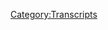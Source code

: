 {{Transcript
    | title         = [[137: March 12, 2018]]
    | caption       = [https://knowledgefight.libsyn.com/knowledge-fight-march-12-2018 Listen to this episode on Libsyn]
    | episodeNumber = [[137: March 12, 2018|137]]
    | length        = 01:35:16
}}

{{MessageBox
    | header     = Warning: Bot Generated Content
    | text       = This transcript was automatically generated by transcription software and likely contains many mistakes and misattributions. Please check the audio for definitive quotes, attribution, and context.
    | image      = N3yvass4myg91.webp
    | imagewidth = 50px
    | id         = warning
}}

{{TranscriptBlock
    | name      = Unknown Speaker
    | timestamp = 00:00:00.000
    | text      = Andy in Kansas, you're on the air, thanks for holding.
}}

{{TranscriptBlock
    | name      = Unknown Speaker
    | timestamp = 00:00:04.000
    | text      = Hello Alex, I'm a first time caller, I'm a huge fan, I love your work.
}}

{{TranscriptBlock
    | name      = Unknown Speaker
    | timestamp = 00:00:07.280
    | text      = I love you.
}}

{{TranscriptBlock
    | name      = Unknown Speaker
    | timestamp = 00:00:07.679
    | text      = Hey everybody, welcome back to Knowledge Fight, I'm Dan.
}}

{{TranscriptBlock
    | name      = Unknown Speaker
    | timestamp = 00:00:10.160
    | text      = I'm Jordan!
}}

{{TranscriptBlock
    | name      = Unknown Speaker
    | timestamp = 00:00:10.720
    | text      = We're a couple dudes, like to sit around,
}}

{{TranscriptBlock
    | name      = Unknown Speaker
    | timestamp = 00:00:12.320
    | text      = drink novelty beverages, and talk a little bit about Alex Jones.
}}

{{TranscriptBlock
    | name      = Unknown Speaker
    | timestamp = 00:00:15.599
    | text      = Indeed, that is what we do.
}}

{{TranscriptBlock
    | name      = Unknown Speaker
    | timestamp = 00:00:16.960
    | text      = He has risen!
}}

{{TranscriptBlock
    | name      = Unknown Speaker
    | timestamp = 00:00:18.079
    | text      = Dan!
}}

{{TranscriptBlock
    | name      = Unknown Speaker
    | timestamp = 00:00:18.640
    | text      = What?
}}

{{TranscriptBlock
    | name      = Unknown Speaker
    | timestamp = 00:00:19.120
    | text      = Who has risen?
}}

{{TranscriptBlock
    | name      = Unknown Speaker
    | timestamp = 00:00:20.079
    | text      = You're supposed to say he has risen indeed.
}}

{{TranscriptBlock
    | name      = Unknown Speaker
    | timestamp = 00:00:21.679
    | text      = This is our Easter.
}}

{{TranscriptBlock
    | name      = Unknown Speaker
    | timestamp = 00:00:22.719
    | text      = I'm not gonna say he has risen indeed.
}}

{{TranscriptBlock
    | name      = Unknown Speaker
    | timestamp = 00:00:24.719
    | text      = I'm sorry.
}}

{{TranscriptBlock
    | name      = Unknown Speaker
    | timestamp = 00:00:25.519
    | text      = I was never, is that a thing that non-Catholic people say?
}}

{{TranscriptBlock
    | name      = Unknown Speaker
    | timestamp = 00:00:28.559
    | text      = Is that a thing that Catholic people say?
}}

{{TranscriptBlock
    | name      = Unknown Speaker
    | timestamp = 00:00:30.160
    | text      = It happens in church a lot.
}}

{{TranscriptBlock
    | name      = Unknown Speaker
    | timestamp = 00:00:31.679
    | text      = Is that Shinto?
}}

{{TranscriptBlock
    | name      = Unknown Speaker
    | timestamp = 00:00:32.479
    | text      = Are you referencing Shinto?
}}

{{TranscriptBlock
    | name      = Unknown Speaker
    | timestamp = 00:00:33.759
    | text      = Yes, it's Shinto.
}}

{{TranscriptBlock
    | name      = Unknown Speaker
    | timestamp = 00:00:34.640
    | text      = No, I remember from all sorts of churches I went to, that call and response,
}}

{{TranscriptBlock
    | name      = Unknown Speaker
    | timestamp = 00:00:38.000
    | text      = he has risen, he's risen indeed.
}}

{{TranscriptBlock
    | name      = Unknown Speaker
    | timestamp = 00:00:39.359
    | text      = Right, right, right.
}}

{{TranscriptBlock
    | name      = Unknown Speaker
    | timestamp = 00:00:40.240
    | text      = Anyway, it's our Easter, I'm overexcited.
}}

{{TranscriptBlock
    | name      = Unknown Speaker
    | timestamp = 00:00:42.000
    | text      = It's our Easter?
}}

{{TranscriptBlock
    | name      = Unknown Speaker
    | timestamp = 00:00:42.719
    | text      = Because Alex-
}}

{{TranscriptBlock
    | name      = Unknown Speaker
    | timestamp = 00:00:43.119
    | text      = Oh, because we're covering Easter.
}}

{{TranscriptBlock
    | name      = Unknown Speaker
    | timestamp = 00:00:44.479
    | text      = No, Alex-
}}

{{TranscriptBlock
    | name      = Unknown Speaker
    | timestamp = 00:00:44.960
    | text      = Or is the Easter sale still going on?
}}

{{TranscriptBlock
    | name      = Unknown Speaker
    | timestamp = 00:00:46.799
    | text      = Probably still going on.
}}

{{TranscriptBlock
    | name      = Unknown Speaker
    | timestamp = 00:00:47.679
    | text      = Okay.
}}

{{TranscriptBlock
    | name      = Unknown Speaker
    | timestamp = 00:00:48.240
    | text      = Alex is back from vacation.
}}

{{TranscriptBlock
    | name      = Unknown Speaker
    | timestamp = 00:00:49.600
    | text      = Oh, hey!
}}

{{TranscriptBlock
    | name      = Unknown Speaker
    | timestamp = 00:00:51.600
    | text      = Yeah, after seven days in Colorado, allegedly, he has returned.
}}

{{TranscriptBlock
    | name      = Unknown Speaker
    | timestamp = 00:00:57.280
    | text      = But anyway, this is a show where I know a lot about Alex Jones.
}}

{{TranscriptBlock
    | name      = Unknown Speaker
    | timestamp = 00:00:59.439
    | text      = I don't know anything about Alex Jones, because apparently he's Jesus too now.
}}

{{TranscriptBlock
    | name      = Unknown Speaker
    | timestamp = 00:01:02.719
    | text      = You didn't know that he was back from vacation.
}}

{{TranscriptBlock
    | name      = Unknown Speaker
    | timestamp = 00:01:04.480
    | text      = I did not know he was back from vacation.
}}

{{TranscriptBlock
    | name      = Unknown Speaker
    | timestamp = 00:01:06.000
    | text      = Boy, it's been a long haul of listening to a bunch of garbage.
}}

{{TranscriptBlock
    | name      = Unknown Speaker
    | timestamp = 00:01:10.079
    | text      = Could you turn me up?
}}

{{TranscriptBlock
    | name      = Unknown Speaker
    | timestamp = 00:01:10.959
    | text      = Yeah, yeah, gotcha.
}}

{{TranscriptBlock
    | name      = Unknown Speaker
    | timestamp = 00:01:11.840
    | text      = Yeah, yeah, yeah, come on, just a little bit.
}}

{{TranscriptBlock
    | name      = Unknown Speaker
    | timestamp = 00:01:13.040
    | text      = There you go.
}}

{{TranscriptBlock
    | name      = Unknown Speaker
    | timestamp = 00:01:13.840
    | text      = Bunch of hot garbage of listening to Owen Schroyer, or not listening to Owen Schroyer.
}}

{{TranscriptBlock
    | name      = Unknown Speaker
    | timestamp = 00:01:18.719
    | text      = Right, why would you do that?
}}

{{TranscriptBlock
    | name      = Unknown Speaker
    | timestamp = 00:01:19.359
    | text      = As the case may be, but Alex Jones is back.
}}

{{TranscriptBlock
    | name      = Unknown Speaker
    | timestamp = 00:01:21.439
    | text      = It's very exciting, but not quite as exciting as our new donors.
}}

{{TranscriptBlock
    | name      = Unknown Speaker
    | timestamp = 00:01:25.920
    | text      = Ladies and gentlemen-
}}

{{TranscriptBlock
    | name      = Unknown Speaker
    | timestamp = 00:01:26.480
    | text      = Hey, nice transition.
}}

{{TranscriptBlock
    | name      = Unknown Speaker
    | timestamp = 00:01:27.760
    | text      = Thank you.
}}

{{TranscriptBlock
    | name      = Unknown Speaker
    | timestamp = 00:01:28.239
    | text      = I'd like to give a shout out to a new donor.
}}

{{TranscriptBlock
    | name      = Unknown Speaker
    | timestamp = 00:01:30.239
    | text      = Thank you for signing up with the show.
}}

{{TranscriptBlock
    | name      = Unknown Speaker
    | timestamp = 00:01:31.840
    | text      = Oh, god, I forgot.
}}

{{TranscriptBlock
    | name      = Unknown Speaker
    | timestamp = 00:01:32.719
    | text      = I have a sound effect I have to play.
}}

{{TranscriptBlock
    | name      = Unknown Speaker
    | timestamp = 00:01:33.599
    | text      = What are you doing?
}}

{{TranscriptBlock
    | name      = Unknown Speaker
    | timestamp = 00:01:34.319
    | text      = I don't know.
}}

{{TranscriptBlock
    | name      = Unknown Speaker
    | timestamp = 00:01:34.640
    | text      = Oh, man.
}}

{{TranscriptBlock
    | name      = Unknown Speaker
    | timestamp = 00:01:35.120
    | text      = I'm so excited.
}}

{{TranscriptBlock
    | name      = Unknown Speaker
    | timestamp = 00:01:35.920
    | text      = Alex is back.
}}

{{TranscriptBlock
    | name      = Unknown Speaker
    | timestamp = 00:01:36.400
    | text      = We're all thrown off.
}}

{{TranscriptBlock
    | name      = Unknown Speaker
    | timestamp = 00:01:37.280
    | text      = Yeah.
}}

{{TranscriptBlock
    | name      = Unknown Speaker
    | timestamp = 00:01:38.000
    | text      = Thank you so much, Nathan.
}}

{{TranscriptBlock
    | name      = Unknown Speaker
    | timestamp = 00:01:39.599
    | text      = I'm a policy wonk.
}}

{{TranscriptBlock
    | name      = Unknown Speaker
    | timestamp = 00:01:40.799
    | text      = Thank you for joining up with the show.
}}

{{TranscriptBlock
    | name      = Unknown Speaker
    | timestamp = 00:01:41.840
    | text      = Thank you, Nathan.
}}

{{TranscriptBlock
    | name      = Unknown Speaker
    | timestamp = 00:01:42.560
    | text      = That's my oldest brother's name.
}}

{{TranscriptBlock
    | name      = Unknown Speaker
    | timestamp = 00:01:44.079
    | text      = And if it's you, ooh, you do not like this podcast.
}}

{{TranscriptBlock
    | name      = Unknown Speaker
    | timestamp = 00:01:46.959
    | text      = No, it's Nathan Fillion.
}}

{{TranscriptBlock
    | name      = Unknown Speaker
    | timestamp = 00:01:48.480
    | text      = Yeah.
}}

{{TranscriptBlock
    | name      = Unknown Speaker
    | timestamp = 00:01:48.959
    | text      = Oh, it's Nathan Fillion.
}}

{{TranscriptBlock
    | name      = Unknown Speaker
    | timestamp = 00:01:50.400
    | text      = From Serenity.
}}

{{TranscriptBlock
    | name      = Unknown Speaker
    | timestamp = 00:01:51.599
    | text      = Castle, Serenity.
}}

{{TranscriptBlock
    | name      = Unknown Speaker
    | timestamp = 00:01:53.920
    | text      = Yeah, yeah, yeah.
}}

{{TranscriptBlock
    | name      = Unknown Speaker
    | timestamp = 00:01:54.719
    | text      = Oh, boy.
}}

{{TranscriptBlock
    | name      = Unknown Speaker
    | timestamp = 00:01:55.599
    | text      = Firefly.
}}

{{TranscriptBlock
    | name      = Unknown Speaker
    | timestamp = 00:01:56.480
    | text      = That movie was terrible.
}}

{{TranscriptBlock
    | name      = Unknown Speaker
    | timestamp = 00:01:57.599
    | text      = It was trash.
}}

{{TranscriptBlock
    | name      = Unknown Speaker
    | timestamp = 00:01:58.719
    | text      = Wow.
}}

{{TranscriptBlock
    | name      = Unknown Speaker
    | timestamp = 00:01:59.359
    | text      = Wow.
}}

{{TranscriptBlock
    | name      = Unknown Speaker
    | timestamp = 00:02:00.000
    | text      = Trash.
}}

{{TranscriptBlock
    | name      = Unknown Speaker
    | timestamp = 00:02:01.120
    | text      = Wow, Dan.
}}

{{TranscriptBlock
    | name      = Unknown Speaker
    | timestamp = 00:02:02.000
    | text      = Hot trash.
}}

{{TranscriptBlock
    | name      = Unknown Speaker
    | timestamp = 00:02:02.480
    | text      = Your taste in everything is bad, inexplicably.
}}

{{TranscriptBlock
    | name      = Unknown Speaker
    | timestamp = 00:02:05.519
    | text      = Yeah, I know.
}}

{{TranscriptBlock
    | name      = Unknown Speaker
    | timestamp = 00:02:05.840
    | text      = I do this show.
}}

{{TranscriptBlock
    | name      = Unknown Speaker
    | timestamp = 00:02:06.959
    | text      = Anyway, Alex Jones is back from his quote, unquote,
}}

{{TranscriptBlock
    | name      = Unknown Speaker
    | timestamp = 00:02:12.319
    | text      = family vacation that happened to coincide with the time right
}}

{{TranscriptBlock
    | name      = Unknown Speaker
    | timestamp = 00:02:15.759
    | text      = after he got sued, which if you'll recall,
}}

{{TranscriptBlock
    | name      = Unknown Speaker
    | timestamp = 00:02:18.000
    | text      = last year right after Hamdi Ulukaya from Chobani yogurt
}}

{{TranscriptBlock
    | name      = Unknown Speaker
    | timestamp = 00:02:21.840
    | text      = sued him.
}}

{{TranscriptBlock
    | name      = Unknown Speaker
    | timestamp = 00:02:23.199
    | text      = He went on vacation.
}}

{{TranscriptBlock
    | name      = Unknown Speaker
    | timestamp = 00:02:24.479
    | text      = Mysteriously disappeared.
}}

{{TranscriptBlock
    | name      = Unknown Speaker
    | timestamp = 00:02:26.080
    | text      = Very, very strange.
}}

{{TranscriptBlock
    | name      = Unknown Speaker
    | timestamp = 00:02:27.840
    | text      = And so he's back.
}}

{{TranscriptBlock
    | name      = Unknown Speaker
    | timestamp = 00:02:29.599
    | text      = I wanted, I forgot I was going to bring.
}}

{{TranscriptBlock
    | name      = Unknown Speaker
    | timestamp = 00:02:31.280
    | text      = Isn't that when he met those stupid reality stars, too?
}}

{{TranscriptBlock
    | name      = Unknown Speaker
    | timestamp = 00:02:34.319
    | text      = Heidi and Spencer.
}}

{{TranscriptBlock
    | name      = Unknown Speaker
    | timestamp = 00:02:35.199
    | text      = That was a different vacation.
}}

{{TranscriptBlock
    | name      = Unknown Speaker
    | timestamp = 00:02:36.159
    | text      = That was a different vacation.
}}

{{TranscriptBlock
    | name      = Unknown Speaker
    | timestamp = 00:02:36.960
    | text      = Yeah, that was when he was in Hawaii.
}}

{{TranscriptBlock
    | name      = Unknown Speaker
    | timestamp = 00:02:39.039
    | text      = He takes a lot of vacations.
}}

{{TranscriptBlock
    | name      = Unknown Speaker
    | timestamp = 00:02:40.240
    | text      = I kind of imagine him just kind of showing up wherever
}}

{{TranscriptBlock
    | name      = Unknown Speaker
    | timestamp = 00:02:43.360
    | text      = Heidi and Spencer go on vacation.
}}

{{TranscriptBlock
    | name      = Unknown Speaker
    | timestamp = 00:02:45.840
    | text      = He may.
}}

{{TranscriptBlock
    | name      = Unknown Speaker
    | timestamp = 00:02:46.479
    | text      = Yeah, they might have been in Colorado.
}}

{{TranscriptBlock
    | name      = Unknown Speaker
    | timestamp = 00:02:47.680
    | text      = I can't confirm it.
}}

{{TranscriptBlock
    | name      = Unknown Speaker
    | timestamp = 00:02:48.400
    | text      = Just him there.
}}

{{TranscriptBlock
    | name      = Unknown Speaker
    | timestamp = 00:02:49.039
    | text      = I don't have a Santa tracker on Spidey.
}}

{{TranscriptBlock
    | name      = Unknown Speaker
    | timestamp = 00:02:51.120
    | text      = In the background, like a bear with blood coming out
}}

{{TranscriptBlock
    | name      = Unknown Speaker
    | timestamp = 00:02:54.080
    | text      = of its jaws in the background.
}}

{{TranscriptBlock
    | name      = Unknown Speaker
    | timestamp = 00:02:55.439
    | text      = Everything is possible.
}}

{{TranscriptBlock
    | name      = Unknown Speaker
    | timestamp = 00:02:56.479
    | text      = Alex, later in this episode, does
}}

{{TranscriptBlock
    | name      = Unknown Speaker
    | timestamp = 00:02:58.479
    | text      = indicate that he's stalking people now.
}}

{{TranscriptBlock
    | name      = Unknown Speaker
    | timestamp = 00:03:00.479
    | text      = So Heidi and Spencer.
}}

{{TranscriptBlock
    | name      = Unknown Speaker
    | timestamp = 00:03:02.000
    | text      = Heidi, run!
}}

{{TranscriptBlock
    | name      = Unknown Speaker
    | timestamp = 00:03:03.120
    | text      = Yeah, there might be.
}}

{{TranscriptBlock
    | name      = Unknown Speaker
    | timestamp = 00:03:03.919
    | text      = Spencer, I'm fine with you dying.
}}

{{TranscriptBlock
    | name      = Unknown Speaker
    | timestamp = 00:03:06.400
    | text      = You're cool.
}}

{{TranscriptBlock
    | name      = Unknown Speaker
    | timestamp = 00:03:08.639
    | text      = So Alex is back.
}}

{{TranscriptBlock
    | name      = Unknown Speaker
    | timestamp = 00:03:11.039
    | text      = Like I said, very excited about it.
}}

{{TranscriptBlock
    | name      = Unknown Speaker
    | timestamp = 00:03:14.000
    | text      = We're going to go over this episode today.
}}

{{TranscriptBlock
    | name      = Unknown Speaker
    | timestamp = 00:03:16.479
    | text      = That is the March 12th, 2018 episode, Monday.
}}

{{TranscriptBlock
    | name      = Unknown Speaker
    | timestamp = 00:03:19.919
    | text      = Oh, that's today.
}}

{{TranscriptBlock
    | name      = Unknown Speaker
    | timestamp = 00:03:20.960
    | text      = As we're recording that, yes.
}}

{{TranscriptBlock
    | name      = Unknown Speaker
    | timestamp = 00:03:22.240
    | text      = And here is an out of context.
}}

{{TranscriptBlock
    | name      = Unknown Speaker
    | timestamp = 00:03:23.520
    | text      = 10 years to the day from March 12th, 2008.
}}

{{TranscriptBlock
    | name      = Unknown Speaker
    | timestamp = 00:03:26.960
    | text      = That's correct.
}}

{{TranscriptBlock
    | name      = Unknown Speaker
    | timestamp = 00:03:28.479
    | text      = Good trivia.
}}

{{TranscriptBlock
    | name      = Unknown Speaker
    | timestamp = 00:03:29.120
    | text      = Thank you.
}}

{{TranscriptBlock
    | name      = Unknown Speaker
    | timestamp = 00:03:29.759
    | text      = Here is an out of context drop of Alex from today's show.
}}

{{TranscriptBlock
    | name      = Unknown Speaker
    | timestamp = 00:03:33.759
    | text      = By the way, I have barely plugged today or any other days.
}}

{{TranscriptBlock
    | name      = Unknown Speaker
    | timestamp = 00:03:37.199
    | text      = What?
}}

{{TranscriptBlock
    | name      = Unknown Speaker
    | timestamp = 00:03:40.159
    | text      = I don't even plug.
}}

{{TranscriptBlock
    | name      = Unknown Speaker
    | timestamp = 00:03:41.280
    | text      = I don't even plug anymore.
}}

{{TranscriptBlock
    | name      = Unknown Speaker
    | timestamp = 00:03:42.319
    | text      = I have barely plugged today or any other days.
}}

{{TranscriptBlock
    | name      = Unknown Speaker
    | timestamp = 00:03:46.400
    | text      = Any other days.
}}

{{TranscriptBlock
    | name      = Unknown Speaker
    | timestamp = 00:03:47.280
    | text      = Barely done it.
}}

{{TranscriptBlock
    | name      = Unknown Speaker
    | timestamp = 00:03:48.400
    | text      = Yeah, that's spiritually a lie.
}}

{{TranscriptBlock
    | name      = Unknown Speaker
    | timestamp = 00:03:50.800
    | text      = So Alex, I want to say this right up top.
}}

{{TranscriptBlock
    | name      = Unknown Speaker
    | timestamp = 00:03:55.759
    | text      = Right up top.
}}

{{TranscriptBlock
    | name      = Unknown Speaker
    | timestamp = 00:03:57.759
    | text      = Alex clearly shows in this episode why you cannot have a fill-in host.
}}

{{TranscriptBlock
    | name      = Unknown Speaker
    | timestamp = 00:04:04.400
    | text      = Like he comes in like he has something to prove.
}}

{{TranscriptBlock
    | name      = Unknown Speaker
    | timestamp = 00:04:07.120
    | text      = Oh, he's coming in hot.
}}

{{TranscriptBlock
    | name      = Unknown Speaker
    | timestamp = 00:04:08.159
    | text      = He comes in like he's trying to apologize for the guest hosts.
}}

{{TranscriptBlock
    | name      = Unknown Speaker
    | timestamp = 00:04:13.280
    | text      = He's screaming about Satan for a lot of the episode.
}}

{{TranscriptBlock
    | name      = Unknown Speaker
    | timestamp = 00:04:15.919
    | text      = Wonderful.
}}

{{TranscriptBlock
    | name      = Unknown Speaker
    | timestamp = 00:04:16.959
    | text      = And so we'll get through all of it.
}}

{{TranscriptBlock
    | name      = Unknown Speaker
    | timestamp = 00:04:18.480
    | text      = But he starts by talking about a recent rally that Trump had.
}}

{{TranscriptBlock
    | name      = Unknown Speaker
    | timestamp = 00:04:22.879
    | text      = And here's his take on it.
}}

{{TranscriptBlock
    | name      = Unknown Speaker
    | timestamp = 00:04:24.720
    | text      = And let's go to one more little clip here of the president at that rally.
}}

{{TranscriptBlock
    | name      = Unknown Speaker
    | timestamp = 00:04:28.399
    | text      = Because it just gets better and better, doesn't it?
}}

{{TranscriptBlock
    | name      = Unknown Speaker
    | timestamp = 00:04:31.600
    | text      = No.
}}

{{TranscriptBlock
    | name      = Unknown Speaker
    | timestamp = 00:04:32.319
    | text      = That's the crowd chanting, CNN sucks.
}}

{{TranscriptBlock
    | name      = Unknown Speaker
    | timestamp = 00:04:37.199
    | text      = And then we've got him calling Chuck Todd a sleeping son of a bitch.
}}

{{TranscriptBlock
    | name      = Unknown Speaker
    | timestamp = 00:04:41.839
    | text      = Here it is.
}}

{{TranscriptBlock
    | name      = Unknown Speaker
    | timestamp = 00:04:42.800
    | text      = Great.
}}

{{TranscriptBlock
    | name      = Unknown Speaker
    | timestamp = 00:04:43.519
    | text      = So Alex loves it.
}}

{{TranscriptBlock
    | name      = Unknown Speaker
    | timestamp = 00:04:44.639
    | text      = Do we not realize how truly bad it is for a president to have a rally wherein people
}}

{{TranscriptBlock
    | name      = Unknown Speaker
    | timestamp = 00:04:56.000
    | text      = chant CNN sucks?
}}

{{TranscriptBlock
    | name      = Unknown Speaker
    | timestamp = 00:04:57.839
    | text      = Do we not understand the true depth to which we have gone?
}}

{{TranscriptBlock
    | name      = Unknown Speaker
    | timestamp = 00:05:02.720
    | text      = It's sort of an aggressive crowd version of the Lugan press.
}}

{{TranscriptBlock
    | name      = Unknown Speaker
    | timestamp = 00:05:06.879
    | text      = It's weird.
}}

{{TranscriptBlock
    | name      = Unknown Speaker
    | timestamp = 00:05:08.319
    | text      = Yeah.
}}

{{TranscriptBlock
    | name      = Unknown Speaker
    | timestamp = 00:05:08.639
    | text      = It's very, very uncomfortable.
}}

{{TranscriptBlock
    | name      = Unknown Speaker
    | timestamp = 00:05:10.079
    | text      = This is a bad thing.
}}

{{TranscriptBlock
    | name      = Unknown Speaker
    | timestamp = 00:05:11.199
    | text      = This is a bad thing.
}}

{{TranscriptBlock
    | name      = Unknown Speaker
    | timestamp = 00:05:12.240
    | text      = It doesn't make me comfortable, especially since I cut out the parts that Alex plays
}}

{{TranscriptBlock
    | name      = Unknown Speaker
    | timestamp = 00:05:16.480
    | text      = of the rally.
}}

{{TranscriptBlock
    | name      = Unknown Speaker
    | timestamp = 00:05:18.240
    | text      = But it's just him saying, CNN sucks.
}}

{{TranscriptBlock
    | name      = Unknown Speaker
    | timestamp = 00:05:20.639
    | text      = And then the audience, CNN sucks.
}}

{{TranscriptBlock
    | name      = Unknown Speaker
    | timestamp = 00:05:22.319
    | text      = Yeah, no, no, no, no.
}}

{{TranscriptBlock
    | name      = Unknown Speaker
    | timestamp = 00:05:23.839
    | text      = This is not a professional wrestling match.
}}

{{TranscriptBlock
    | name      = Unknown Speaker
    | timestamp = 00:05:26.560
    | text      = This is the world of the world.
}}

{{TranscriptBlock
    | name      = Unknown Speaker
    | timestamp = 00:05:30.399
    | text      = And then the other clip that he plays is Trump saying that the media lies about him and all
}}

{{TranscriptBlock
    | name      = Unknown Speaker
    | timestamp = 00:05:34.639
    | text      = that stuff.
}}

{{TranscriptBlock
    | name      = Unknown Speaker
    | timestamp = 00:05:35.120
    | text      = Yes.
}}

{{TranscriptBlock
    | name      = Unknown Speaker
    | timestamp = 00:05:35.519
    | text      = Conveniently, Alex leaves out this part from Trump's rally.
}}

{{TranscriptBlock
    | name      = Unknown Speaker
    | timestamp = 00:05:40.000
    | text      = The only way to solve the drug problem is through toughness.
}}

{{TranscriptBlock
    | name      = Unknown Speaker
    | timestamp = 00:05:44.720
    | text      = When you catch a drug dealer, you got to you got to put them away for a long time.
}}

{{TranscriptBlock
    | name      = Unknown Speaker
    | timestamp = 00:05:50.560
    | text      = When I was in China and other places, by the way, the Philippines, I said, Mr. President,
}}

{{TranscriptBlock
    | name      = Unknown Speaker
    | timestamp = 00:05:56.959
    | text      = do you have a drug problem?
}}

{{TranscriptBlock
    | name      = Unknown Speaker
    | timestamp = 00:05:58.319
    | text      = No, no, no, we do not.
}}

{{TranscriptBlock
    | name      = Unknown Speaker
    | timestamp = 00:06:00.240
    | text      = That's a great accent.
}}

{{TranscriptBlock
    | name      = Unknown Speaker
    | timestamp = 00:06:02.240
    | text      = Big country.
}}

{{TranscriptBlock
    | name      = Unknown Speaker
    | timestamp = 00:06:03.040
    | text      = One point four billion people, right?
}}

{{TranscriptBlock
    | name      = Unknown Speaker
    | timestamp = 00:06:06.160
    | text      = Not much of a drug problem.
}}

{{TranscriptBlock
    | name      = Unknown Speaker
    | timestamp = 00:06:07.759
    | text      = I fucking I said, what do you attribute that to?
}}

{{TranscriptBlock
    | name      = Unknown Speaker
    | timestamp = 00:06:10.800
    | text      = Well, the death penalty.
}}

{{TranscriptBlock
    | name      = Unknown Speaker
    | timestamp = 00:06:14.560
    | text      = Neighbors.
}}

{{TranscriptBlock
    | name      = Unknown Speaker
    | timestamp = 00:06:15.199
    | text      = If you're a drug dealer and you know you're going to get caught and you know that you're
}}

{{TranscriptBlock
    | name      = Unknown Speaker
    | timestamp = 00:06:20.480
    | text      = going to kill people, you're killing our kids.
}}

{{TranscriptBlock
    | name      = Unknown Speaker
    | timestamp = 00:06:22.879
    | text      = They're killing our kids.
}}

{{TranscriptBlock
    | name      = Unknown Speaker
    | timestamp = 00:06:24.079
    | text      = They're killing our kids.
}}

{{TranscriptBlock
    | name      = Unknown Speaker
    | timestamp = 00:06:25.360
    | text      = They're killing our families.
}}

{{TranscriptBlock
    | name      = Unknown Speaker
    | timestamp = 00:06:27.680
    | text      = They're killing our workers.
}}

{{TranscriptBlock
    | name      = Unknown Speaker
    | timestamp = 00:06:29.360
    | text      = OK, so hey, so again, to be clear about this, I've said this before.
}}

{{TranscriptBlock
    | name      = Unknown Speaker
    | timestamp = 00:06:36.079
    | text      = I have studiously avoided hearing his voice ever.
}}

{{TranscriptBlock
    | name      = Unknown Speaker
    | timestamp = 00:06:38.959
    | text      = Right.
}}

{{TranscriptBlock
    | name      = Unknown Speaker
    | timestamp = 00:06:40.160
    | text      = Sometimes it's important to know.
}}

{{TranscriptBlock
    | name      = Unknown Speaker
    | timestamp = 00:06:42.399
    | text      = No, what's important is that if you voted for that, you should have lost your right
}}

{{TranscriptBlock
    | name      = Unknown Speaker
    | timestamp = 00:06:46.959
    | text      = to vote and you should.
}}

{{TranscriptBlock
    | name      = Unknown Speaker
    | timestamp = 00:06:48.399
    | text      = There's no there's no defensible reason for that being a representative of the human race.
}}

{{TranscriptBlock
    | name      = Unknown Speaker
    | timestamp = 00:06:56.800
    | text      = That is a truly moronic and stupid monster from a pile of fucking human garbage.
}}

{{TranscriptBlock
    | name      = Unknown Speaker
    | timestamp = 00:07:03.199
    | text      = The concept of the death penalty, even for murder, is a very nebulous one, let alone
}}

{{TranscriptBlock
    | name      = Unknown Speaker
    | timestamp = 00:07:09.759
    | text      = for trying to make a fucking living.
}}

{{TranscriptBlock
    | name      = Unknown Speaker
    | timestamp = 00:07:12.720
    | text      = So that's what these are.
}}

{{TranscriptBlock
    | name      = Unknown Speaker
    | timestamp = 00:07:13.920
    | text      = These are small business owners, you fucking piece of shit.
}}

{{TranscriptBlock
    | name      = Unknown Speaker
    | timestamp = 00:07:17.279
    | text      = Now they're the ones ruining our children, not the children themselves who might want
}}

{{TranscriptBlock
    | name      = Unknown Speaker
    | timestamp = 00:07:21.519
    | text      = to fucking get I want to fucking get high all the time.
}}

{{TranscriptBlock
    | name      = Unknown Speaker
    | timestamp = 00:07:25.600
    | text      = Trump is coked out all the fucking time.
}}

{{TranscriptBlock
    | name      = Unknown Speaker
    | timestamp = 00:07:28.879
    | text      = He's a fucking idiot.
}}

{{TranscriptBlock
    | name      = Unknown Speaker
    | timestamp = 00:07:31.199
    | text      = This is insane.
}}

{{TranscriptBlock
    | name      = Unknown Speaker
    | timestamp = 00:07:32.639
    | text      = Also, the bigger issue is drug companies, quite frankly.
}}

{{TranscriptBlock
    | name      = Unknown Speaker
    | timestamp = 00:07:35.120
    | text      = Oh, absolutely.
}}

{{TranscriptBlock
    | name      = Unknown Speaker
    | timestamp = 00:07:35.920
    | text      = But so this isn't like this isn't real or smart or reasonable at all in the sense of
}}

{{TranscriptBlock
    | name      = Unknown Speaker
    | timestamp = 00:07:41.680
    | text      = like logistics or idea.
}}

{{TranscriptBlock
    | name      = Unknown Speaker
    | timestamp = 00:07:44.800
    | text      = But at the same time, all I really want to talk about is like the Alex doesn't like he
}}

{{TranscriptBlock
    | name      = Unknown Speaker
    | timestamp = 00:07:49.519
    | text      = doesn't play this part of the or the rally.
}}

{{TranscriptBlock
    | name      = Unknown Speaker
    | timestamp = 00:07:51.839
    | text      = And of course he wouldn't, because what he's saying is listeners are fucking taking meth
}}

{{TranscriptBlock
    | name      = Unknown Speaker
    | timestamp = 00:07:55.920
    | text      = right now.
}}

{{TranscriptBlock
    | name      = Unknown Speaker
    | timestamp = 00:07:56.399
    | text      = Well, what he's saying is he's advocating for like it being a good idea to have the
}}

{{TranscriptBlock
    | name      = Unknown Speaker
    | timestamp = 00:08:00.240
    | text      = death penalty or really long sentences for drug dealers.
}}

{{TranscriptBlock
    | name      = Unknown Speaker
    | timestamp = 00:08:04.240
    | text      = And Alex's principles are that he's a libertarian.
}}

{{TranscriptBlock
    | name      = Unknown Speaker
    | timestamp = 00:08:07.600
    | text      = Yeah, allegedly.
}}

{{TranscriptBlock
    | name      = Unknown Speaker
    | timestamp = 00:08:08.959
    | text      = And that drugs should be legal.
}}

{{TranscriptBlock
    | name      = Unknown Speaker
    | timestamp = 00:08:10.800
    | text      = So what, you're going to fucking put someone to death because they're selling something
}}

{{TranscriptBlock
    | name      = Unknown Speaker
    | timestamp = 00:08:14.879
    | text      = that should be legal?
}}

{{TranscriptBlock
    | name      = Unknown Speaker
    | timestamp = 00:08:16.240
    | text      = Alex can't wrestle with that.
}}

{{TranscriptBlock
    | name      = Unknown Speaker
    | timestamp = 00:08:17.439
    | text      = That makes perfect sense.
}}

{{TranscriptBlock
    | name      = Unknown Speaker
    | timestamp = 00:08:18.079
    | text      = This is 100% counter to Alex's stated beliefs.
}}

{{TranscriptBlock
    | name      = Unknown Speaker
    | timestamp = 00:08:22.160
    | text      = Hey, you know, the guy that Trump loved so much was President Duterte from the Philippines.
}}

{{TranscriptBlock
    | name      = Unknown Speaker
    | timestamp = 00:08:28.160
    | text      = He said he said he was famously keeping the government out of people's business.
}}

{{TranscriptBlock
    | name      = Unknown Speaker
    | timestamp = 00:08:33.039
    | text      = That was a big thing that Duterte was all about.
}}

{{TranscriptBlock
    | name      = Unknown Speaker
    | timestamp = 00:08:35.759
    | text      = Yeah, sure.
}}

{{TranscriptBlock
    | name      = Unknown Speaker
    | timestamp = 00:08:36.559
    | text      = He was personally going out and murdering people.
}}

{{TranscriptBlock
    | name      = Unknown Speaker
    | timestamp = 00:08:39.440
    | text      = Yeah.
}}

{{TranscriptBlock
    | name      = Unknown Speaker
    | timestamp = 00:08:40.159
    | text      = And still probably is because he's a fucking human rights violation.
}}

{{TranscriptBlock
    | name      = Unknown Speaker
    | timestamp = 00:08:43.759
    | text      = Yeah, he is.
}}

{{TranscriptBlock
    | name      = Unknown Speaker
    | timestamp = 00:08:45.120
    | text      = There are charges that are being investigated about.
}}

{{TranscriptBlock
    | name      = Unknown Speaker
    | timestamp = 00:08:47.600
    | text      = Yeah, he's a fucking war criminal.
}}

{{TranscriptBlock
    | name      = Unknown Speaker
    | timestamp = 00:08:49.360
    | text      = And that's on his own.
}}

{{TranscriptBlock
    | name      = Unknown Speaker
    | timestamp = 00:08:50.960
    | text      = He's not even fighting a war.
}}

{{TranscriptBlock
    | name      = Unknown Speaker
    | timestamp = 00:08:52.960
    | text      = He thinks he is.
}}

{{TranscriptBlock
    | name      = Unknown Speaker
    | timestamp = 00:08:53.759
    | text      = Yeah, that's true.
}}

{{TranscriptBlock
    | name      = Unknown Speaker
    | timestamp = 00:08:55.600
    | text      = The thing is, too, that Trump has in the past said that Duterte is doing a good job with
}}

{{TranscriptBlock
    | name      = Unknown Speaker
    | timestamp = 00:09:00.159
    | text      = the drug problems.
}}

{{TranscriptBlock
    | name      = Unknown Speaker
    | timestamp = 00:09:01.120
    | text      = Well, yeah.
}}

{{TranscriptBlock
    | name      = Unknown Speaker
    | timestamp = 00:09:01.759
    | text      = If you take all the context clues from all of this, the only thing you can take away
}}

{{TranscriptBlock
    | name      = Unknown Speaker
    | timestamp = 00:09:05.440
    | text      = is that Trump thinks that's a good idea.
}}

{{TranscriptBlock
    | name      = Unknown Speaker
    | timestamp = 00:09:07.679
    | text      = Yeah.
}}

{{TranscriptBlock
    | name      = Unknown Speaker
    | timestamp = 00:09:07.919
    | text      = And then secondarily, the other thing he's saying in that clip from the rally is I went
}}

{{TranscriptBlock
    | name      = Unknown Speaker
    | timestamp = 00:09:13.279
    | text      = over to China and I talked about how do you not have a drug problem?
}}

{{TranscriptBlock
    | name      = Unknown Speaker
    | timestamp = 00:09:17.120
    | text      = We are a ruthless state that imprisons people for long times and kills them for doing drugs.
}}

{{TranscriptBlock
    | name      = Unknown Speaker
    | timestamp = 00:09:22.080
    | text      = With a dictator for life now.
}}

{{TranscriptBlock
    | name      = Unknown Speaker
    | timestamp = 00:09:23.759
    | text      = Alex can't be on board with that.
}}

{{TranscriptBlock
    | name      = Unknown Speaker
    | timestamp = 00:09:25.759
    | text      = He complains about the Chicoms all the time.
}}

{{TranscriptBlock
    | name      = Unknown Speaker
    | timestamp = 00:09:28.480
    | text      = Well, he can't.
}}

{{TranscriptBlock
    | name      = Unknown Speaker
    | timestamp = 00:09:29.360
    | text      = He can't.
}}

{{TranscriptBlock
    | name      = Unknown Speaker
    | timestamp = 00:09:30.159
    | text      = No, he can't, of course.
}}

{{TranscriptBlock
    | name      = Unknown Speaker
    | timestamp = 00:09:31.200
    | text      = He can because no one pays attention.
}}

{{TranscriptBlock
    | name      = Unknown Speaker
    | timestamp = 00:09:33.200
    | text      = No one pays attention.
}}

{{TranscriptBlock
    | name      = Unknown Speaker
    | timestamp = 00:09:33.840
    | text      = His audience isn't even listening to him.
}}

{{TranscriptBlock
    | name      = Unknown Speaker
    | timestamp = 00:09:35.279
    | text      = You voted for Trump for one reason and that's you're a racist piece of shit.
}}

{{TranscriptBlock
    | name      = Unknown Speaker
    | timestamp = 00:09:38.879
    | text      = So end it there.
}}

{{TranscriptBlock
    | name      = Unknown Speaker
    | timestamp = 00:09:40.080
    | text      = Yep.
}}

{{TranscriptBlock
    | name      = Unknown Speaker
    | timestamp = 00:09:40.720
    | text      = You're fine with all kinds of goddamn authoritarianism because you never really had any beliefs other
}}

{{TranscriptBlock
    | name      = Unknown Speaker
    | timestamp = 00:09:49.200
    | text      = than fear and nonsense.
}}

{{TranscriptBlock
    | name      = Unknown Speaker
    | timestamp = 00:09:51.279
    | text      = And it's bananas.
}}

{{TranscriptBlock
    | name      = Unknown Speaker
    | timestamp = 00:09:52.879
    | text      = Totally.
}}

{{TranscriptBlock
    | name      = Unknown Speaker
    | timestamp = 00:09:53.360
    | text      = It is bananas that he's cool.
}}

{{TranscriptBlock
    | name      = Unknown Speaker
    | timestamp = 00:09:59.120
    | text      = Is he still president after saying all that shit?
}}

{{TranscriptBlock
    | name      = Unknown Speaker
    | timestamp = 00:10:01.360
    | text      = I think he is.
}}

{{TranscriptBlock
    | name      = Unknown Speaker
    | timestamp = 00:10:01.919
    | text      = Yeah.
}}

{{TranscriptBlock
    | name      = Unknown Speaker
    | timestamp = 00:10:02.080
    | text      = Didn't we get rid of him after that?
}}

{{TranscriptBlock
    | name      = Unknown Speaker
    | timestamp = 00:10:03.519
    | text      = Didn't everybody collectively go?
}}

{{TranscriptBlock
    | name      = Unknown Speaker
    | timestamp = 00:10:05.279
    | text      = Nope.
}}

{{TranscriptBlock
    | name      = Unknown Speaker
    | timestamp = 00:10:05.600
    | text      = No, this isn't what is supposed to.
}}

{{TranscriptBlock
    | name      = Unknown Speaker
    | timestamp = 00:10:08.399
    | text      = This isn't what's supposed to.
}}

{{TranscriptBlock
    | name      = Unknown Speaker
    | timestamp = 00:10:09.679
    | text      = We're through the looking glass, Jordan.
}}

{{TranscriptBlock
    | name      = Unknown Speaker
    | timestamp = 00:10:11.440
    | text      = This is what's supposed to Dan.
}}

{{TranscriptBlock
    | name      = Unknown Speaker
    | timestamp = 00:10:13.120
    | text      = So to the chat room, we had a couple of questions.
}}

{{TranscriptBlock
    | name      = Unknown Speaker
    | timestamp = 00:10:14.879
    | text      = The first one, a drink of the night is a red wine and the hoodie that I'm wearing says
}}

{{TranscriptBlock
    | name      = Unknown Speaker
    | timestamp = 00:10:20.159
    | text      = Betty rays.
}}

{{TranscriptBlock
    | name      = Unknown Speaker
    | timestamp = 00:10:21.039
    | text      = It's the name of my brother's ice cream shop out in Kansas city.
}}

{{TranscriptBlock
    | name      = Unknown Speaker
    | timestamp = 00:10:24.799
    | text      = If you're ever in the Kansas city, Missouri area, go check it out.
}}

{{TranscriptBlock
    | name      = Unknown Speaker
    | timestamp = 00:10:27.840
    | text      = They have some of the best ice cream.
}}

{{TranscriptBlock
    | name      = Unknown Speaker
    | timestamp = 00:10:29.039
    | text      = I heard it's this side of the missus sip.
}}

{{TranscriptBlock
    | name      = Unknown Speaker
    | timestamp = 00:10:32.000
    | text      = That's what we say in Missouri.
}}

{{TranscriptBlock
    | name      = Unknown Speaker
    | timestamp = 00:10:32.879
    | text      = All right.
}}

{{TranscriptBlock
    | name      = Unknown Speaker
    | timestamp = 00:10:33.200
    | text      = No, that's how we get cool.
}}

{{TranscriptBlock
    | name      = Unknown Speaker
    | timestamp = 00:10:36.159
    | text      = So Jordan, in what sense?
}}

{{TranscriptBlock
    | name      = Unknown Speaker
    | timestamp = 00:10:38.960
    | text      = Jordan, that's how we get cool in like a physical, you jump in the Mississippi.
}}

{{TranscriptBlock
    | name      = Unknown Speaker
    | timestamp = 00:10:42.799
    | text      = Sound cool.
}}

{{TranscriptBlock
    | name      = Unknown Speaker
    | timestamp = 00:10:44.240
    | text      = Oh boy.
}}

{{TranscriptBlock
    | name      = Unknown Speaker
    | timestamp = 00:10:44.799
    | text      = You guys got a, I told you earlier, right?
}}

{{TranscriptBlock
    | name      = Unknown Speaker
    | timestamp = 00:10:47.919
    | text      = That Alex Jones has been on vacation.
}}

{{TranscriptBlock
    | name      = Unknown Speaker
    | timestamp = 00:10:50.159
    | text      = Yeah.
}}

{{TranscriptBlock
    | name      = Unknown Speaker
    | timestamp = 00:10:50.639
    | text      = You know that you're, you hear me say that.
}}

{{TranscriptBlock
    | name      = Unknown Speaker
    | timestamp = 00:10:53.759
    | text      = Yes.
}}

{{TranscriptBlock
    | name      = Unknown Speaker
    | timestamp = 00:10:54.480
    | text      = I think he was talking to lawyers.
}}

{{TranscriptBlock
    | name      = Unknown Speaker
    | timestamp = 00:10:56.799
    | text      = I, I, why?
}}

{{TranscriptBlock
    | name      = Unknown Speaker
    | timestamp = 00:10:58.639
    | text      = Alex says he was hanging out with his family and having some good times, but all of that
}}

{{TranscriptBlock
    | name      = Unknown Speaker
    | timestamp = 00:11:04.159
    | text      = is irrelevant because in reality, that is what you would do before you go to jail.
}}

{{TranscriptBlock
    | name      = Unknown Speaker
    | timestamp = 00:11:08.159
    | text      = Yeah.
}}

{{TranscriptBlock
    | name      = Unknown Speaker
    | timestamp = 00:11:08.320
    | text      = You want to spend as much time in the family as possible, but in reality, all of that is
}}

{{TranscriptBlock
    | name      = Unknown Speaker
    | timestamp = 00:11:13.840
    | text      = secondary to the fact that he had a breakthrough while he was over there in Colorado, allegedly
}}

{{TranscriptBlock
    | name      = Unknown Speaker
    | timestamp = 00:11:19.679
    | text      = I have had beyond an epiphany taking off the last week partially, and it has shook me to
}}

{{TranscriptBlock
    | name      = Unknown Speaker
    | timestamp = 00:11:28.240
    | text      = my very core that I've got to be even more focused and more professional and more serious.
}}

{{TranscriptBlock
    | name      = Unknown Speaker
    | timestamp = 00:11:34.159
    | text      = What do you mean by more?
}}

{{TranscriptBlock
    | name      = Unknown Speaker
    | timestamp = 00:11:35.039
    | text      = And the audience has a commitment from me that I am going to give it all I've got and I've
}}

{{TranscriptBlock
    | name      = Unknown Speaker
    | timestamp = 00:11:43.440
    | text      = been giving it all I've got, but subconscious level, I kind of feel sorry for myself and
}}

{{TranscriptBlock
    | name      = Unknown Speaker
    | timestamp = 00:11:47.600
    | text      = that's not subconscious, you know, sometimes don't, don't, don't have that eye of the
}}

{{TranscriptBlock
    | name      = Unknown Speaker
    | timestamp = 00:11:53.679
    | text      = tiger focus that I should, but let me tell you, it is, it has been rekindled, not, not
}}

{{TranscriptBlock
    | name      = Unknown Speaker
    | timestamp = 00:11:58.480
    | text      = by taking time off, but by experiencing the true evil growing in this country that we
}}

{{TranscriptBlock
    | name      = Unknown Speaker
    | timestamp = 00:12:04.720
    | text      = cannot let win.
}}

{{TranscriptBlock
    | name      = Unknown Speaker
    | timestamp = 00:12:05.679
    | text      = I think he's talking about us.
}}

{{TranscriptBlock
    | name      = Unknown Speaker
    | timestamp = 00:12:06.960
    | text      = We have to have drastic...
}}

{{TranscriptBlock
    | name      = Unknown Speaker
    | timestamp = 00:12:07.600
    | text      = Is he talking about himself?
}}

{{TranscriptBlock
    | name      = Unknown Speaker
    | timestamp = 00:12:09.360
    | text      = No, no, no, but listen to this.
}}

{{TranscriptBlock
    | name      = Unknown Speaker
    | timestamp = 00:12:10.480
    | text      = Countermeasures, and I mean covert action now, not just over, it's time for covert
}}

{{TranscriptBlock
    | name      = Unknown Speaker
    | timestamp = 00:12:16.639
    | text      = operations.
}}

{{TranscriptBlock
    | name      = Unknown Speaker
    | timestamp = 00:12:17.600
    | text      = So I think he's saying...
}}

{{TranscriptBlock
    | name      = Unknown Speaker
    | timestamp = 00:12:19.120
    | text      = So has he, has he hired somebody to try and infiltrate the two of us?
}}

{{TranscriptBlock
    | name      = Unknown Speaker
    | timestamp = 00:12:23.440
    | text      = I don't know what he's saying, but he's saying we got to get into spying.
}}

{{TranscriptBlock
    | name      = Unknown Speaker
    | timestamp = 00:12:27.039
    | text      = I don't know.
}}

{{TranscriptBlock
    | name      = Unknown Speaker
    | timestamp = 00:12:28.799
    | text      = It's really weird, and this is the thread that's going to continue throughout this
}}

{{TranscriptBlock
    | name      = Unknown Speaker
    | timestamp = 00:12:32.000
    | text      = episode that Alex is like, we got to spy, all right?
}}

{{TranscriptBlock
    | name      = Unknown Speaker
    | timestamp = 00:12:35.440
    | text      = That's, that's...
}}

{{TranscriptBlock
    | name      = Unknown Speaker
    | timestamp = 00:12:36.879
    | text      = Our enemies, it's indicative to me that he's very worried about something.
}}

{{TranscriptBlock
    | name      = Unknown Speaker
    | timestamp = 00:12:41.840
    | text      = Guys, what I would like you to do is follow Ashley Beckford around, find some dirt, because
}}

{{TranscriptBlock
    | name      = Unknown Speaker
    | timestamp = 00:12:47.440
    | text      = she has got me over hot coals.
}}

{{TranscriptBlock
    | name      = Unknown Speaker
    | timestamp = 00:12:49.039
    | text      = That could be a piece of it.
}}

{{TranscriptBlock
    | name      = Unknown Speaker
    | timestamp = 00:12:49.759
    | text      = For real, guys.
}}

{{TranscriptBlock
    | name      = Unknown Speaker
    | timestamp = 00:12:50.720
    | text      = I am fucked.
}}

{{TranscriptBlock
    | name      = Unknown Speaker
    | timestamp = 00:12:51.759
    | text      = Yeah, that, I think that that's possible.
}}

{{TranscriptBlock
    | name      = Unknown Speaker
    | timestamp = 00:12:54.480
    | text      = I wonder if, is Spyville one of his, still one of his?
}}

{{TranscriptBlock
    | name      = Unknown Speaker
    | timestamp = 00:12:58.320
    | text      = Still a sponsor?
}}

{{TranscriptBlock
    | name      = Unknown Speaker
    | timestamp = 00:12:59.200
    | text      = Yeah.
}}

{{TranscriptBlock
    | name      = Unknown Speaker
    | timestamp = 00:12:59.679
    | text      = I don't know, can't confirm or deny.
}}

{{TranscriptBlock
    | name      = Unknown Speaker
    | timestamp = 00:13:01.200
    | text      = I wanted to also say that that guy who invented Pepe is suing Alex, Pepe the Frog, and everybody
}}

{{TranscriptBlock
    | name      = Unknown Speaker
    | timestamp = 00:13:10.399
    | text      = is like, oh, you know, they're jumping up on this being a big deal.
}}

{{TranscriptBlock
    | name      = Unknown Speaker
    | timestamp = 00:13:15.679
    | text      = And I think the guy is right to protect his intellectual property.
}}

{{TranscriptBlock
    | name      = Unknown Speaker
    | timestamp = 00:13:20.559
    | text      = But in the past, he's sued other people like Mike Cernovich, because Cernovich used it
}}

{{TranscriptBlock
    | name      = Unknown Speaker
    | timestamp = 00:13:24.720
    | text      = on the cover of his book.
}}

{{TranscriptBlock
    | name      = Unknown Speaker
    | timestamp = 00:13:26.159
    | text      = And to a certain extent, I think that the argument of fair use does apply in this setting.
}}

{{TranscriptBlock
    | name      = Unknown Speaker
    | timestamp = 00:13:31.919
    | text      = So I just want to be on the side of, I don't think that that's a compelling thing that
}}

{{TranscriptBlock
    | name      = Unknown Speaker
    | timestamp = 00:13:37.200
    | text      = I, I don't think that's stealing.
}}

{{TranscriptBlock
    | name      = Unknown Speaker
    | timestamp = 00:13:38.639
    | text      = Well, at the same time, if he were a corporation, if he were Disney, and he was calling intellectual
}}

{{TranscriptBlock
    | name      = Unknown Speaker
    | timestamp = 00:13:45.600
    | text      = property rights, he would have won that lawsuit 25 seconds after it was filed.
}}

{{TranscriptBlock
    | name      = Unknown Speaker
    | timestamp = 00:13:51.360
    | text      = Yeah.
}}

{{TranscriptBlock
    | name      = Unknown Speaker
    | timestamp = 00:13:52.080
    | text      = You don't fuck with Mickey Mouse.
}}

{{TranscriptBlock
    | name      = Unknown Speaker
    | timestamp = 00:13:53.360
    | text      = Our entire copyright law is written about Mickey Mouse.
}}

{{TranscriptBlock
    | name      = Unknown Speaker
    | timestamp = 00:13:57.120
    | text      = Is that right?
}}

{{TranscriptBlock
    | name      = Unknown Speaker
    | timestamp = 00:13:57.600
    | text      = They keep, they keep extending the date beyond which something becomes public, what is it?
}}

{{TranscriptBlock
    | name      = Unknown Speaker
    | timestamp = 00:14:05.039
    | text      = Fair use?
}}

{{TranscriptBlock
    | name      = Unknown Speaker
    | timestamp = 00:14:05.519
    | text      = Public domain.
}}

{{TranscriptBlock
    | name      = Unknown Speaker
    | timestamp = 00:14:06.240
    | text      = Uh, specifically based on the date at which Mickey Mouse would become public domain.
}}

{{TranscriptBlock
    | name      = Unknown Speaker
    | timestamp = 00:14:11.039
    | text      = Interesting.
}}

{{TranscriptBlock
    | name      = Unknown Speaker
    | timestamp = 00:14:11.840
    | text      = That's a real thing.
}}

{{TranscriptBlock
    | name      = Unknown Speaker
    | timestamp = 00:14:12.960
    | text      = That's very weird.
}}

{{TranscriptBlock
    | name      = Unknown Speaker
    | timestamp = 00:14:14.080
    | text      = Look up Larry Lessig, and Lawrence Lessig.
}}

{{TranscriptBlock
    | name      = Unknown Speaker
    | timestamp = 00:14:17.679
    | text      = I don't, I don't, I just, I want to be on record as saying like, I think that Ashley
}}

{{TranscriptBlock
    | name      = Unknown Speaker
    | timestamp = 00:14:22.720
    | text      = Beckford and Rob Jacobson's lawsuits are very serious and deserve much more attention, I
}}

{{TranscriptBlock
    | name      = Unknown Speaker
    | timestamp = 00:14:28.799
    | text      = think, than, and that's not to say that the Pepe lawsuit is frivolous by any stretch of
}}

{{TranscriptBlock
    | name      = Unknown Speaker
    | timestamp = 00:14:33.440
    | text      = the use of the word.
}}

{{TranscriptBlock
    | name      = Unknown Speaker
    | timestamp = 00:14:35.200
    | text      = No.
}}

{{TranscriptBlock
    | name      = Unknown Speaker
    | timestamp = 00:14:36.080
    | text      = But I just think that like, I could see a decent lawyer very easily making the argument
}}

{{TranscriptBlock
    | name      = Unknown Speaker
    | timestamp = 00:14:40.879
    | text      = that it becomes fair use in terms of interpretation.
}}

{{TranscriptBlock
    | name      = Unknown Speaker
    | timestamp = 00:14:43.679
    | text      = Of course.
}}

{{TranscriptBlock
    | name      = Unknown Speaker
    | timestamp = 00:14:44.320
    | text      = And that stuff.
}}

{{TranscriptBlock
    | name      = Unknown Speaker
    | timestamp = 00:14:44.960
    | text      = So the problem therein being is that this guy created a, you know, really a non-offensive
}}

{{TranscriptBlock
    | name      = Unknown Speaker
    | timestamp = 00:14:51.519
    | text      = frog that turned into a Nazi symbol.
}}

{{TranscriptBlock
    | name      = Unknown Speaker
    | timestamp = 00:14:53.519
    | text      = Like, that's a bummer.
}}

{{TranscriptBlock
    | name      = Unknown Speaker
    | timestamp = 00:14:54.799
    | text      = That is a bummer.
}}

{{TranscriptBlock
    | name      = Unknown Speaker
    | timestamp = 00:14:55.360
    | text      = That's a real bummer.
}}

{{TranscriptBlock
    | name      = Unknown Speaker
    | timestamp = 00:14:56.559
    | text      = That is a bummer, and you'd hope there'd be recourse, but I don't know if there is.
}}

{{TranscriptBlock
    | name      = Unknown Speaker
    | timestamp = 00:15:00.080
    | text      = You know what I'm saying?
}}

{{TranscriptBlock
    | name      = Unknown Speaker
    | timestamp = 00:15:00.960
    | text      = It'd be like if, like if somebody just randomly grabbed a clip of ours and was like, hey,
}}

{{TranscriptBlock
    | name      = Unknown Speaker
    | timestamp = 00:15:07.679
    | text      = guess what?
}}

{{TranscriptBlock
    | name      = Unknown Speaker
    | timestamp = 00:15:08.159
    | text      = If you guys love Nazis, this clip is the one for you.
}}

{{TranscriptBlock
    | name      = Unknown Speaker
    | timestamp = 00:15:11.120
    | text      = Don't give people ideas.
}}

{{TranscriptBlock
    | name      = Unknown Speaker
    | timestamp = 00:15:12.399
    | text      = Okay, fair enough.
}}

{{TranscriptBlock
    | name      = Unknown Speaker
    | timestamp = 00:15:13.120
    | text      = They're infiltrators.
}}

{{TranscriptBlock
    | name      = Unknown Speaker
    | timestamp = 00:15:14.639
    | text      = That's true.
}}

{{TranscriptBlock
    | name      = Unknown Speaker
    | timestamp = 00:15:15.120
    | text      = They're spying on us now.
}}

{{TranscriptBlock
    | name      = Unknown Speaker
    | timestamp = 00:15:16.240
    | text      = There's covert offers.
}}

{{TranscriptBlock
    | name      = Unknown Speaker
    | timestamp = 00:15:16.960
    | text      = No!
}}

{{TranscriptBlock
    | name      = Unknown Speaker
    | timestamp = 00:15:17.759
    | text      = And again, I don't-
}}

{{TranscriptBlock
    | name      = Unknown Speaker
    | timestamp = 00:15:18.159
    | text      = We gotta stop giving Infowars advice.
}}

{{TranscriptBlock
    | name      = Unknown Speaker
    | timestamp = 00:15:20.240
    | text      = I don't actually think that they're spying on us, but it is interesting that Alex has
}}

{{TranscriptBlock
    | name      = Unknown Speaker
    | timestamp = 00:15:24.399
    | text      = reached the level of paranoia that he's publicly saying, we gotta start spying on folks and
}}

{{TranscriptBlock
    | name      = Unknown Speaker
    | timestamp = 00:15:30.080
    | text      = infiltrating groups.
}}

{{TranscriptBlock
    | name      = Unknown Speaker
    | timestamp = 00:15:31.440
    | text      = Well, yeah.
}}

{{TranscriptBlock
    | name      = Unknown Speaker
    | timestamp = 00:15:32.240
    | text      = That's pretty funny to me.
}}

{{TranscriptBlock
    | name      = Unknown Speaker
    | timestamp = 00:15:33.600
    | text      = That's just good business.
}}

{{TranscriptBlock
    | name      = Unknown Speaker
    | timestamp = 00:15:34.720
    | text      = So, in this next clip-
}}

{{TranscriptBlock
    | name      = Unknown Speaker
    | timestamp = 00:15:35.840
    | text      = I heard he's recruiting white people for Al-Qaeda.
}}

{{TranscriptBlock
    | name      = Unknown Speaker
    | timestamp = 00:15:38.320
    | text      = Exactly.
}}

{{TranscriptBlock
    | name      = Unknown Speaker
    | timestamp = 00:15:38.879
    | text      = Yeah.
}}

{{TranscriptBlock
    | name      = Unknown Speaker
    | timestamp = 00:15:39.039
    | text      = We're gonna get into that later.
}}

{{TranscriptBlock
    | name      = Unknown Speaker
    | timestamp = 00:15:40.639
    | text      = Alex, in this next clip, talks about how, you know, there's nations that are breaking
}}

{{TranscriptBlock
    | name      = Unknown Speaker
    | timestamp = 00:15:47.679
    | text      = away from globalism, as he always talks about, and then he-
}}

{{TranscriptBlock
    | name      = Unknown Speaker
    | timestamp = 00:15:52.159
    | text      = Are we gonna get into Marine Le Pen?
}}

{{TranscriptBlock
    | name      = Unknown Speaker
    | timestamp = 00:15:54.320
    | text      = We're not.
}}

{{TranscriptBlock
    | name      = Unknown Speaker
    | timestamp = 00:15:55.440
    | text      = I think he's been corrected on that.
}}

{{TranscriptBlock
    | name      = Unknown Speaker
    | timestamp = 00:15:57.279
    | text      = She's not running for president right now.
}}

{{TranscriptBlock
    | name      = Unknown Speaker
    | timestamp = 00:15:58.799
    | text      = Well, Steve Bannon is still on that board.
}}

{{TranscriptBlock
    | name      = Unknown Speaker
    | timestamp = 00:16:01.120
    | text      = Yikes.
}}

{{TranscriptBlock
    | name      = Unknown Speaker
    | timestamp = 00:16:02.000
    | text      = But towards the end of this clip, something really funny happens.
}}

{{TranscriptBlock
    | name      = Unknown Speaker
    | timestamp = 00:16:05.120
    | text      = And every other nation on Earth is beginning its pull-away because there is a group consciousness.
}}

{{TranscriptBlock
    | name      = Unknown Speaker
    | timestamp = 00:16:10.399
    | text      = There is a racial, cultural awareness in every human that bleeds red blood and breathes
}}

{{TranscriptBlock
    | name      = Unknown Speaker
    | timestamp = 00:16:18.240
    | text      = oxygen on the face of this planetoid orbiting the sun.
}}

{{TranscriptBlock
    | name      = Unknown Speaker
    | timestamp = 00:16:22.240
    | text      = You can fill the void in your heart, my friends, the moment you begin to realize this is a
}}

{{TranscriptBlock
    | name      = Unknown Speaker
    | timestamp = 00:16:32.320
    | text      = spiritual battle.
}}

{{TranscriptBlock
    | name      = Unknown Speaker
    | timestamp = 00:16:34.720
    | text      = And the moment you use free will to begin to even understand that's the case, you will
}}

{{TranscriptBlock
    | name      = Unknown Speaker
    | timestamp = 00:16:38.960
    | text      = feel the void emptying once you're conscious of that and understand that.
}}

{{TranscriptBlock
    | name      = Unknown Speaker
    | timestamp = 00:16:44.320
    | text      = The void is then empty.
}}

{{TranscriptBlock
    | name      = Unknown Speaker
    | timestamp = 00:16:45.440
    | text      = That we only see a very limited spectrum of its voidness with our five senses.
}}

{{TranscriptBlock
    | name      = Unknown Speaker
    | timestamp = 00:16:49.679
    | text      = We only feel and taste and we have more than five senses.
}}

{{TranscriptBlock
    | name      = Unknown Speaker
    | timestamp = 00:16:54.159
    | text      = Alex forgot the other two.
}}

{{TranscriptBlock
    | name      = Unknown Speaker
    | timestamp = 00:16:55.519
    | text      = Yeah, a tiny fraction.
}}

{{TranscriptBlock
    | name      = Unknown Speaker
    | timestamp = 00:16:56.960
    | text      = But what about proprioception or a thermal mind?
}}

{{TranscriptBlock
    | name      = Unknown Speaker
    | timestamp = 00:17:01.360
    | text      = Alex forgot about smelling smelling.
}}

{{TranscriptBlock
    | name      = Unknown Speaker
    | timestamp = 00:17:04.240
    | text      = I can even feel the intergalactic space wind blowing through our souls like ancient beautiful
}}

{{TranscriptBlock
    | name      = Unknown Speaker
    | timestamp = 00:17:13.519
    | text      = wind chimes.
}}

{{TranscriptBlock
    | name      = Unknown Speaker
    | timestamp = 00:17:14.640
    | text      = Yep.
}}

{{TranscriptBlock
    | name      = Unknown Speaker
    | timestamp = 00:17:15.200
    | text      = Great.
}}

{{TranscriptBlock
    | name      = Unknown Speaker
    | timestamp = 00:17:15.680
    | text      = Yep.
}}

{{TranscriptBlock
    | name      = Unknown Speaker
    | timestamp = 00:17:16.240
    | text      = Ancient beautiful wind chimes.
}}

{{TranscriptBlock
    | name      = Unknown Speaker
    | timestamp = 00:17:17.519
    | text      = That's all we are.
}}

{{TranscriptBlock
    | name      = Unknown Speaker
    | timestamp = 00:17:18.880
    | text      = That's all we are.
}}

{{TranscriptBlock
    | name      = Unknown Speaker
    | timestamp = 00:17:19.839
    | text      = We can feel the intergalactic space wind.
}}

{{TranscriptBlock
    | name      = Unknown Speaker
    | timestamp = 00:17:23.039
    | text      = Yeah.
}}

{{TranscriptBlock
    | name      = Unknown Speaker
    | timestamp = 00:17:23.519
    | text      = Yeah.
}}

{{TranscriptBlock
    | name      = Unknown Speaker
    | timestamp = 00:17:25.519
    | text      = What are those, 40 miles an hour?
}}

{{TranscriptBlock
    | name      = Unknown Speaker
    | timestamp = 00:17:26.799
    | text      = What are we talking about there?
}}

{{TranscriptBlock
    | name      = Unknown Speaker
    | timestamp = 00:17:28.319
    | text      = I don't fucking know, man.
}}

{{TranscriptBlock
    | name      = Unknown Speaker
    | timestamp = 00:17:29.680
    | text      = That is some nonsense.
}}

{{TranscriptBlock
    | name      = Unknown Speaker
    | timestamp = 00:17:30.640
    | text      = That's some hot nonsense.
}}

{{TranscriptBlock
    | name      = Unknown Speaker
    | timestamp = 00:17:32.400
    | text      = So in his next clip, it's really funny.
}}

{{TranscriptBlock
    | name      = Unknown Speaker
    | timestamp = 00:17:34.400
    | text      = I hear it'll take the skin right off you, those intergalactic space winds.
}}

{{TranscriptBlock
    | name      = Unknown Speaker
    | timestamp = 00:17:37.599
    | text      = I would assume that they're going Mach 40.
}}

{{TranscriptBlock
    | name      = Unknown Speaker
    | timestamp = 00:17:40.480
    | text      = I don't know.
}}

{{TranscriptBlock
    | name      = Unknown Speaker
    | timestamp = 00:17:40.960
    | text      = Is that a thing?
}}

{{TranscriptBlock
    | name      = Unknown Speaker
    | timestamp = 00:17:41.759
    | text      = Mach 40?
}}

{{TranscriptBlock
    | name      = Unknown Speaker
    | timestamp = 00:17:42.559
    | text      = Anyway, it's fun.
}}

{{TranscriptBlock
    | name      = Unknown Speaker
    | timestamp = 00:17:44.160
    | text      = 40 times the speed of sound.
}}

{{TranscriptBlock
    | name      = Unknown Speaker
    | timestamp = 00:17:45.519
    | text      = Always fun to hear them get a little bit esoteric up in this biatch.
}}

{{TranscriptBlock
    | name      = Unknown Speaker
    | timestamp = 00:17:49.359
    | text      = But now we got to get back down to Earth from the space winds.
}}

{{TranscriptBlock
    | name      = Unknown Speaker
    | timestamp = 00:17:52.559
    | text      = Space winds must carry us through the jet stream.
}}

{{TranscriptBlock
    | name      = Unknown Speaker
    | timestamp = 00:17:55.440
    | text      = Right, right, right, right.
}}

{{TranscriptBlock
    | name      = Unknown Speaker
    | timestamp = 00:17:56.319
    | text      = Gently place us back onto the Earth because Alex has got to try and get...
}}

{{TranscriptBlock
    | name      = Unknown Speaker
    | timestamp = 00:17:59.759
    | text      = They're very kind to those space winds when they want to be.
}}

{{TranscriptBlock
    | name      = Unknown Speaker
    | timestamp = 00:18:02.160
    | text      = Very humane.
}}

{{TranscriptBlock
    | name      = Unknown Speaker
    | timestamp = 00:18:02.880
    | text      = But Alex has got to get to the news.
}}

{{TranscriptBlock
    | name      = Unknown Speaker
    | timestamp = 00:18:05.119
    | text      = So we got to go back to Earth.
}}

{{TranscriptBlock
    | name      = Unknown Speaker
    | timestamp = 00:18:06.240
    | text      = All right.
}}

{{TranscriptBlock
    | name      = Unknown Speaker
    | timestamp = 00:18:06.880
    | text      = Let me try to get into the news here.
}}

{{TranscriptBlock
    | name      = Unknown Speaker
    | timestamp = 00:18:09.039
    | text      = Try.
}}

{{TranscriptBlock
    | name      = Unknown Speaker
    | timestamp = 00:18:09.519
    | text      = Because I get all wound up.
}}

{{TranscriptBlock
    | name      = Unknown Speaker
    | timestamp = 00:18:13.599
    | text      = You do.
}}

{{TranscriptBlock
    | name      = Unknown Speaker
    | timestamp = 00:18:14.079
    | text      = And I get all dialed into the news.
}}

{{TranscriptBlock
    | name      = Unknown Speaker
    | timestamp = 00:18:15.759
    | text      = And then I just kind of run down the rabbit trail without getting into the big issues
}}

{{TranscriptBlock
    | name      = Unknown Speaker
    | timestamp = 00:18:19.839
    | text      = that surround it.
}}

{{TranscriptBlock
    | name      = Unknown Speaker
    | timestamp = 00:18:21.680
    | text      = But here's what's coming up today.
}}

{{TranscriptBlock
    | name      = Unknown Speaker
    | timestamp = 00:18:24.240
    | text      = Do you want to guess what the big news is?
}}

{{TranscriptBlock
    | name      = Unknown Speaker
    | timestamp = 00:18:27.599
    | text      = Is this like today news?
}}

{{TranscriptBlock
    | name      = Unknown Speaker
    | timestamp = 00:18:29.119
    | text      = Yeah.
}}

{{TranscriptBlock
    | name      = Unknown Speaker
    | timestamp = 00:18:29.680
    | text      = Sort of.
}}

{{TranscriptBlock
    | name      = Unknown Speaker
    | timestamp = 00:18:30.079
    | text      = I mean, over the weekend, I suppose.
}}

{{TranscriptBlock
    | name      = Unknown Speaker
    | timestamp = 00:18:31.599
    | text      = Over the weekend.
}}

{{TranscriptBlock
    | name      = Unknown Speaker
    | timestamp = 00:18:32.480
    | text      = Yeah.
}}

{{TranscriptBlock
    | name      = Unknown Speaker
    | timestamp = 00:18:33.039
    | text      = Let's see.
}}

{{TranscriptBlock
    | name      = Unknown Speaker
    | timestamp = 00:18:34.640
    | text      = Newtonburg.
}}

{{TranscriptBlock
    | name      = Unknown Speaker
    | timestamp = 00:18:35.440
    | text      = Nope.
}}

{{TranscriptBlock
    | name      = Unknown Speaker
    | timestamp = 00:18:36.559
    | text      = Doesn't touch it.
}}

{{TranscriptBlock
    | name      = Unknown Speaker
    | timestamp = 00:18:38.079
    | text      = The ongoing crisis in Puerto Rico.
}}

{{TranscriptBlock
    | name      = Unknown Speaker
    | timestamp = 00:18:40.000
    | text      = Doesn't touch it.
}}

{{TranscriptBlock
    | name      = Unknown Speaker
    | timestamp = 00:18:40.960
    | text      = Okay.
}}

{{TranscriptBlock
    | name      = Unknown Speaker
    | timestamp = 00:18:41.460
    | text      = The gun control bill.
}}

{{TranscriptBlock
    | name      = Unknown Speaker
    | timestamp = 00:18:45.140
    | text      = Doesn't touch it.
}}

{{TranscriptBlock
    | name      = Unknown Speaker
    | timestamp = 00:18:46.420
    | text      = What doesn't it doesn't have a word about it.
}}

{{TranscriptBlock
    | name      = Unknown Speaker
    | timestamp = 00:18:48.500
    | text      = Florida.
}}

{{TranscriptBlock
    | name      = Unknown Speaker
    | timestamp = 00:18:49.140
    | text      = Nope.
}}

{{TranscriptBlock
    | name      = Unknown Speaker
    | timestamp = 00:18:50.740
    | text      = You're never going to guess what the big news is.
}}

{{TranscriptBlock
    | name      = Unknown Speaker
    | timestamp = 00:18:54.019
    | text      = Is it Kardashian related?
}}

{{TranscriptBlock
    | name      = Unknown Speaker
    | timestamp = 00:18:55.619
    | text      = Nope.
}}

{{TranscriptBlock
    | name      = Unknown Speaker
    | timestamp = 00:18:56.099
    | text      = Okay.
}}

{{TranscriptBlock
    | name      = Unknown Speaker
    | timestamp = 00:18:56.579
    | text      = I got nothing then.
}}

{{TranscriptBlock
    | name      = Unknown Speaker
    | timestamp = 00:18:57.460
    | text      = All right.
}}

{{TranscriptBlock
    | name      = Unknown Speaker
    | timestamp = 00:18:57.619
    | text      = Let's see what happens.
}}

{{TranscriptBlock
    | name      = Unknown Speaker
    | timestamp = 00:19:04.019
    | text      = Tommy Robinson is a patriot.
}}

{{TranscriptBlock
    | name      = Unknown Speaker
    | timestamp = 00:19:08.180
    | text      = And he understands that all around him, a globalist, communist, Islamic enforced tyranny,
}}

{{TranscriptBlock
    | name      = Unknown Speaker
    | timestamp = 00:19:17.859
    | text      = an iron curtain is descending over Europe and the UK.
}}

{{TranscriptBlock
    | name      = Unknown Speaker
    | timestamp = 00:19:20.579
    | text      = The Islamic one.
}}

{{TranscriptBlock
    | name      = Unknown Speaker
    | timestamp = 00:19:21.460
    | text      = Great, great, great, great.
}}

{{TranscriptBlock
    | name      = Unknown Speaker
    | timestamp = 00:19:22.819
    | text      = So we're going to talk a lot.
}}

{{TranscriptBlock
    | name      = Unknown Speaker
    | timestamp = 00:19:23.940
    | text      = We're going to talk a lot about Tommy Robinson here.
}}

{{TranscriptBlock
    | name      = Unknown Speaker
    | timestamp = 00:19:25.859
    | text      = So Islam is taking over the UK is the big news.
}}

{{TranscriptBlock
    | name      = Unknown Speaker
    | timestamp = 00:19:29.140
    | text      = Well, I mean, that's not news if you listen to Infowars.
}}

{{TranscriptBlock
    | name      = Unknown Speaker
    | timestamp = 00:19:31.619
    | text      = It's also not news if you are in the real world.
}}

{{TranscriptBlock
    | name      = Unknown Speaker
    | timestamp = 00:19:34.579
    | text      = Right.
}}

{{TranscriptBlock
    | name      = Unknown Speaker
    | timestamp = 00:19:34.900
    | text      = But we're going to talk a lot about Tommy Robinson.
}}

{{TranscriptBlock
    | name      = Unknown Speaker
    | timestamp = 00:19:37.299
    | text      = But the reason that Alex Jones is talking big about Tommy is because over the weekend,
}}

{{TranscriptBlock
    | name      = Unknown Speaker
    | timestamp = 00:19:42.579
    | text      = Tommy Robinson was out agitating at some like, it's a Muslim related events.
}}

{{TranscriptBlock
    | name      = Unknown Speaker
    | timestamp = 00:19:48.259
    | text      = And then some people found him at a McDonald's and beat the shit out of him.
}}

{{TranscriptBlock
    | name      = Unknown Speaker
    | timestamp = 00:19:52.980
    | text      = And apparently he fought back in like the USA, UK.
}}

{{TranscriptBlock
    | name      = Unknown Speaker
    | timestamp = 00:19:57.859
    | text      = Apparently the, I think it was actually in Germany.
}}

{{TranscriptBlock
    | name      = Unknown Speaker
    | timestamp = 00:19:59.940
    | text      = I'm not entirely sure, but fine.
}}

{{TranscriptBlock
    | name      = Unknown Speaker
    | timestamp = 00:20:01.539
    | text      = Wherever.
}}

{{TranscriptBlock
    | name      = Unknown Speaker
    | timestamp = 00:20:02.099
    | text      = The beat up Tommy Robinson, wherever you may be.
}}

{{TranscriptBlock
    | name      = Unknown Speaker
    | timestamp = 00:20:05.380
    | text      = The people who beat up Tommy Robinson, apparently he fought back and they, uh, you know, they
}}

{{TranscriptBlock
    | name      = Unknown Speaker
    | timestamp = 00:20:09.700
    | text      = ran away or something along those lines.
}}

{{TranscriptBlock
    | name      = Unknown Speaker
    | timestamp = 00:20:11.940
    | text      = But everyone was laughing because there's a gif of him getting clocked.
}}

{{TranscriptBlock
    | name      = Unknown Speaker
    | timestamp = 00:20:16.019
    | text      = And we always love to see that.
}}

{{TranscriptBlock
    | name      = Unknown Speaker
    | timestamp = 00:20:17.460
    | text      = Love it.
}}

{{TranscriptBlock
    | name      = Unknown Speaker
    | timestamp = 00:20:17.940
    | text      = Um, and so.
}}

{{TranscriptBlock
    | name      = Unknown Speaker
    | timestamp = 00:20:19.299
    | text      = Always punch Nazis, always punch Tommy Robinson.
}}

{{TranscriptBlock
    | name      = Unknown Speaker
    | timestamp = 00:20:22.019
    | text      = Alex talks about this for like 10 minutes, more than that.
}}

{{TranscriptBlock
    | name      = Unknown Speaker
    | timestamp = 00:20:26.819
    | text      = And then has an hour interview with Tommy Robinson about all of this.
}}

{{TranscriptBlock
    | name      = Unknown Speaker
    | timestamp = 00:20:31.220
    | text      = And that shouldn't last an hour.
}}

{{TranscriptBlock
    | name      = Unknown Speaker
    | timestamp = 00:20:33.380
    | text      = Real talk?
}}

{{TranscriptBlock
    | name      = Unknown Speaker
    | timestamp = 00:20:34.180
    | text      = All of this is, is them trying to retain his masculinity after he got beat up.
}}

{{TranscriptBlock
    | name      = Unknown Speaker
    | timestamp = 00:20:39.539
    | text      = I heard you got your ass whooped rebuttal.
}}

{{TranscriptBlock
    | name      = Unknown Speaker
    | timestamp = 00:20:42.900
    | text      = Actually, I beat them up and I'm the victim.
}}

{{TranscriptBlock
    | name      = Unknown Speaker
    | timestamp = 00:20:45.700
    | text      = I believe you.
}}

{{TranscriptBlock
    | name      = Unknown Speaker
    | timestamp = 00:20:46.579
    | text      = Yeah.
}}

{{TranscriptBlock
    | name      = Unknown Speaker
    | timestamp = 00:20:47.059
    | text      = So that's basically that happens to me all the time too.
}}

{{TranscriptBlock
    | name      = Unknown Speaker
    | timestamp = 00:20:49.299
    | text      = That's basically it, uh, to give some sort of, cause I don't know if at this point, most
}}

{{TranscriptBlock
    | name      = Unknown Speaker
    | timestamp = 00:20:52.819
    | text      = people know who Tommy Robinson is.
}}

{{TranscriptBlock
    | name      = Unknown Speaker
    | timestamp = 00:20:54.579
    | text      = He's a really, really aggressive, uh, Muslim agitator.
}}

{{TranscriptBlock
    | name      = Unknown Speaker
    | timestamp = 00:20:58.339
    | text      = Uh, he hates Muslims.
}}

{{TranscriptBlock
    | name      = Unknown Speaker
    | timestamp = 00:21:00.259
    | text      = He is a white nationalist, uh, almost undoubtedly.
}}

{{TranscriptBlock
    | name      = Unknown Speaker
    | timestamp = 00:21:03.539
    | text      = Yeah.
}}

{{TranscriptBlock
    | name      = Unknown Speaker
    | timestamp = 00:21:04.500
    | text      = Uh, and we're going to get into a lot of fun about him once we get to his interview.
}}

{{TranscriptBlock
    | name      = Unknown Speaker
    | timestamp = 00:21:10.099
    | text      = Okay.
}}

{{TranscriptBlock
    | name      = Unknown Speaker
    | timestamp = 00:21:10.420
    | text      = But for now, just know he's an info wars guest.
}}

{{TranscriptBlock
    | name      = Unknown Speaker
    | timestamp = 00:21:14.579
    | text      = That's who he is.
}}

{{TranscriptBlock
    | name      = Unknown Speaker
    | timestamp = 00:21:16.259
    | text      = And he hates Muslims.
}}

{{TranscriptBlock
    | name      = Unknown Speaker
    | timestamp = 00:21:17.380
    | text      = So Jordan, so he's an info wars guest.
}}

{{TranscriptBlock
    | name      = Unknown Speaker
    | timestamp = 00:21:20.019
    | text      = Every time Alex Jones goes on vacation, something happens and he's got to tell the story about
}}

{{TranscriptBlock
    | name      = Unknown Speaker
    | timestamp = 00:21:26.819
    | text      = it when he gets back.
}}

{{TranscriptBlock
    | name      = Unknown Speaker
    | timestamp = 00:21:27.859
    | text      = Oh man.
}}

{{TranscriptBlock
    | name      = Unknown Speaker
    | timestamp = 00:21:28.740
    | text      = Is somebody going to be in a hot tub?
}}

{{TranscriptBlock
    | name      = Unknown Speaker
    | timestamp = 00:21:30.180
    | text      = There is no hot tub.
}}

{{TranscriptBlock
    | name      = Unknown Speaker
    | timestamp = 00:21:31.140
    | text      = There's no hot tub?
}}

{{TranscriptBlock
    | name      = Unknown Speaker
    | timestamp = 00:21:31.779
    | text      = There's no hot tub, but this story does not pass the smell test.
}}

{{TranscriptBlock
    | name      = Unknown Speaker
    | timestamp = 00:21:36.900
    | text      = But first they dehumanizing just like they did when I was on an airplane and a man walks
}}

{{TranscriptBlock
    | name      = Unknown Speaker
    | timestamp = 00:21:42.180
    | text      = by videotaping me and he says, yep, of course.
}}

{{TranscriptBlock
    | name      = Unknown Speaker
    | timestamp = 00:21:45.299
    | text      = Haha.
}}

{{TranscriptBlock
    | name      = Unknown Speaker
    | timestamp = 00:21:45.700
    | text      = Look, you've lost your family.
}}

{{TranscriptBlock
    | name      = Unknown Speaker
    | timestamp = 00:21:46.819
    | text      = And I'm there with all four of my children flying back from Colorado skiing and I get
}}

{{TranscriptBlock
    | name      = Unknown Speaker
    | timestamp = 00:21:53.220
    | text      = off the plane.
}}

{{TranscriptBlock
    | name      = Unknown Speaker
    | timestamp = 00:21:53.859
    | text      = I've got video and I go to baggage claim and he's there.
}}

{{TranscriptBlock
    | name      = Unknown Speaker
    | timestamp = 00:21:57.460
    | text      = And then he, I'm going to put the video out.
}}

{{TranscriptBlock
    | name      = Unknown Speaker
    | timestamp = 00:22:01.140
    | text      = Bet you are.
}}

{{TranscriptBlock
    | name      = Unknown Speaker
    | timestamp = 00:22:31.299
    | text      = I mean, that is what this country is turned into.
}}

{{TranscriptBlock
    | name      = Unknown Speaker
    | timestamp = 00:22:33.460
    | text      = Folks is, is just gangs of thugs.
}}

{{TranscriptBlock
    | name      = Unknown Speaker
    | timestamp = 00:22:36.259
    | text      = Okay.
}}

{{TranscriptBlock
    | name      = Unknown Speaker
    | timestamp = 00:22:37.299
    | text      = This doesn't, this doesn't seem accurate at all.
}}

{{TranscriptBlock
    | name      = Unknown Speaker
    | timestamp = 00:22:40.420
    | text      = So, so if I understand the story correctly.
}}

{{TranscriptBlock
    | name      = Unknown Speaker
    | timestamp = 00:22:42.900
    | text      = Yeah.
}}

{{TranscriptBlock
    | name      = Unknown Speaker
    | timestamp = 00:22:43.940
    | text      = Person A videotapes Alex says that he should be banned and he's the worst.
}}

{{TranscriptBlock
    | name      = Unknown Speaker
    | timestamp = 00:22:49.380
    | text      = Haha.
}}

{{TranscriptBlock
    | name      = Unknown Speaker
    | timestamp = 00:22:49.700
    | text      = You lost your family.
}}

{{TranscriptBlock
    | name      = Unknown Speaker
    | timestamp = 00:22:50.740
    | text      = And you lost your family despite the evidence that his family is next to him.
}}

{{TranscriptBlock
    | name      = Unknown Speaker
    | timestamp = 00:22:53.940
    | text      = Right.
}}

{{TranscriptBlock
    | name      = Unknown Speaker
    | timestamp = 00:22:54.980
    | text      = And then two separate.
}}

{{TranscriptBlock
    | name      = Unknown Speaker
    | timestamp = 00:22:59.220
    | text      = I think so.
}}

{{TranscriptBlock
    | name      = Unknown Speaker
    | timestamp = 00:22:59.940
    | text      = Yeah.
}}

{{TranscriptBlock
    | name      = Unknown Speaker
    | timestamp = 00:23:00.259
    | text      = Gay guys.
}}

{{TranscriptBlock
    | name      = Unknown Speaker
    | timestamp = 00:23:00.980
    | text      = Yeah.
}}

{{TranscriptBlock
    | name      = Unknown Speaker
    | timestamp = 00:23:01.619
    | text      = Threatened to beat up his child.
}}

{{TranscriptBlock
    | name      = Unknown Speaker
    | timestamp = 00:23:03.220
    | text      = Well, no, they start fucking with him at the baggage claim and then later, uh, tell Rex
}}

{{TranscriptBlock
    | name      = Unknown Speaker
    | timestamp = 00:23:08.180
    | text      = it's time to go.
}}

{{TranscriptBlock
    | name      = Unknown Speaker
    | timestamp = 00:23:09.539
    | text      = You got a fucking throw down.
}}

{{TranscriptBlock
    | name      = Unknown Speaker
    | timestamp = 00:23:11.539
    | text      = Um, it doesn't sound right to me.
}}

{{TranscriptBlock
    | name      = Unknown Speaker
    | timestamp = 00:23:13.940
    | text      = He tells a longer version of this story later and the cracks.
}}

{{TranscriptBlock
    | name      = Unknown Speaker
    | timestamp = 00:23:17.299
    | text      = And I'm assuming we will hear it three more times this week.
}}

{{TranscriptBlock
    | name      = Unknown Speaker
    | timestamp = 00:23:20.099
    | text      = But I'm sure, yeah, but we're not going to listen to it again because it's too long.
}}

{{TranscriptBlock
    | name      = Unknown Speaker
    | timestamp = 00:23:23.460
    | text      = And like the way he tells it is so scattershot.
}}

{{TranscriptBlock
    | name      = Unknown Speaker
    | timestamp = 00:23:26.900
    | text      = He's so all over the place that it would be like a six minute clip or something like
}}

{{TranscriptBlock
    | name      = Unknown Speaker
    | timestamp = 00:23:30.900
    | text      = that.
}}

{{TranscriptBlock
    | name      = Unknown Speaker
    | timestamp = 00:23:31.059
    | text      = Like, I don't, I don't.
}}

{{TranscriptBlock
    | name      = Unknown Speaker
    | timestamp = 00:23:32.099
    | text      = You get all of the broad strokes here.
}}

{{TranscriptBlock
    | name      = Unknown Speaker
    | timestamp = 00:23:34.660
    | text      = Uh, the rest of it is like, these weren't like your normal sissy gay man.
}}

{{TranscriptBlock
    | name      = Unknown Speaker
    | timestamp = 00:23:39.059
    | text      = These were, these were muscly gay dudes.
}}

{{TranscriptBlock
    | name      = Unknown Speaker
    | timestamp = 00:23:40.980
    | text      = Yeah.
}}

{{TranscriptBlock
    | name      = Unknown Speaker
    | timestamp = 00:23:41.380
    | text      = How do you know they're gay first of all?
}}

{{TranscriptBlock
    | name      = Unknown Speaker
    | timestamp = 00:23:43.220
    | text      = Great.
}}

{{TranscriptBlock
    | name      = Unknown Speaker
    | timestamp = 00:23:43.700
    | text      = Did they say, hello, we're gay.
}}

{{TranscriptBlock
    | name      = Unknown Speaker
    | timestamp = 00:23:45.140
    | text      = Hello.
}}

{{TranscriptBlock
    | name      = Unknown Speaker
    | timestamp = 00:23:45.619
    | text      = Excuse me, Alex.
}}

{{TranscriptBlock
    | name      = Unknown Speaker
    | timestamp = 00:23:46.579
    | text      = We are gay and we would like to beat up your son.
}}

{{TranscriptBlock
    | name      = Unknown Speaker
    | timestamp = 00:23:48.819
    | text      = Exactly.
}}

{{TranscriptBlock
    | name      = Unknown Speaker
    | timestamp = 00:23:49.779
    | text      = That's nonsense.
}}

{{TranscriptBlock
    | name      = Unknown Speaker
    | timestamp = 00:23:50.819
    | text      = Uh, I think on many levels, just the idea that someone would be like, I'm going to beat
}}

{{TranscriptBlock
    | name      = Unknown Speaker
    | timestamp = 00:23:54.019
    | text      = up your kid is, is fucked up.
}}

{{TranscriptBlock
    | name      = Unknown Speaker
    | timestamp = 00:23:56.019
    | text      = It's very strange.
}}

{{TranscriptBlock
    | name      = Unknown Speaker
    | timestamp = 00:23:56.660
    | text      = He is a 15 year old boy.
}}

{{TranscriptBlock
    | name      = Unknown Speaker
    | timestamp = 00:23:58.180
    | text      = There's no way.
}}

{{TranscriptBlock
    | name      = Unknown Speaker
    | timestamp = 00:23:59.059
    | text      = But then secondarily, uh, Alex, uh, is using it as a way to make an argument that like,
}}

{{TranscriptBlock
    | name      = Unknown Speaker
    | timestamp = 00:24:05.059
    | text      = you see, I don't care that you're gay, but I have gay people coming up to me all the
}}

{{TranscriptBlock
    | name      = Unknown Speaker
    | timestamp = 00:24:09.220
    | text      = time and they're so mad that I have a family.
}}

{{TranscriptBlock
    | name      = Unknown Speaker
    | timestamp = 00:24:11.380
    | text      = Right.
}}

{{TranscriptBlock
    | name      = Unknown Speaker
    | timestamp = 00:24:12.019
    | text      = Right.
}}

{{TranscriptBlock
    | name      = Unknown Speaker
    | timestamp = 00:24:12.740
    | text      = I'm justified in hating all of the gay people the way that I do.
}}

{{TranscriptBlock
    | name      = Unknown Speaker
    | timestamp = 00:24:16.259
    | text      = Not because of their gay, but because they're prejudiced against me.
}}

{{TranscriptBlock
    | name      = Unknown Speaker
    | timestamp = 00:24:20.740
    | text      = Because I have a family.
}}

{{TranscriptBlock
    | name      = Unknown Speaker
    | timestamp = 00:24:21.940
    | text      = Yeah.
}}

{{TranscriptBlock
    | name      = Unknown Speaker
    | timestamp = 00:24:22.660
    | text      = So I'm the victim here.
}}

{{TranscriptBlock
    | name      = Unknown Speaker
    | timestamp = 00:24:24.579
    | text      = Oh, I mean, that's just, that's just always the case.
}}

{{TranscriptBlock
    | name      = Unknown Speaker
    | timestamp = 00:24:27.299
    | text      = I'm very interested to see how the story is going to play out and evolve over the next
}}

{{TranscriptBlock
    | name      = Unknown Speaker
    | timestamp = 00:24:31.220
    | text      = week or so and see if we get some more globalists involved.
}}

{{TranscriptBlock
    | name      = Unknown Speaker
    | timestamp = 00:24:34.420
    | text      = It's like, it's like he is the worst short story writer.
}}

{{TranscriptBlock
    | name      = Unknown Speaker
    | timestamp = 00:24:38.660
    | text      = Like when he is not, when he is not at work, he's like sitting around like JD Salinger
}}

{{TranscriptBlock
    | name      = Unknown Speaker
    | timestamp = 00:24:44.500
    | text      = with his little typewriter poking one key at a time and he manages to make it about
}}

{{TranscriptBlock
    | name      = Unknown Speaker
    | timestamp = 00:24:49.220
    | text      = three paragraphs.
}}

{{TranscriptBlock
    | name      = Unknown Speaker
    | timestamp = 00:24:50.099
    | text      = These two adults threatened to beat up my son should be the lead.
}}

{{TranscriptBlock
    | name      = Unknown Speaker
    | timestamp = 00:24:54.980
    | text      = You know what I'm saying?
}}

{{TranscriptBlock
    | name      = Unknown Speaker
    | timestamp = 00:24:56.259
    | text      = Like, no, no, no, of course not.
}}

{{TranscriptBlock
    | name      = Unknown Speaker
    | timestamp = 00:24:59.059
    | text      = Even in his stories, even as made up bullshit.
}}

{{TranscriptBlock
    | name      = Unknown Speaker
    | timestamp = 00:25:02.339
    | text      = He's the headliner, man.
}}

{{TranscriptBlock
    | name      = Unknown Speaker
    | timestamp = 00:25:04.019
    | text      = He's who you lead with.
}}

{{TranscriptBlock
    | name      = Unknown Speaker
    | timestamp = 00:25:05.140
    | text      = No, it's all about what happens to Alex.
}}

{{TranscriptBlock
    | name      = Unknown Speaker
    | timestamp = 00:25:07.859
    | text      = And then of course it's like, well, they threatened to beat up my kid too.
}}

{{TranscriptBlock
    | name      = Unknown Speaker
    | timestamp = 00:25:10.900
    | text      = But first off, that guy was videotaping me and he said that I was bad.
}}

{{TranscriptBlock
    | name      = Unknown Speaker
    | timestamp = 00:25:16.339
    | text      = So anyway, let's move on to a very bizarre ad pivot.
}}

{{TranscriptBlock
    | name      = Unknown Speaker
    | timestamp = 00:25:21.059
    | text      = I'm telling you ahead because it's not, this isn't a normal ad pivot.
}}

{{TranscriptBlock
    | name      = Unknown Speaker
    | timestamp = 00:25:24.339
    | text      = This is a very weird one and it smells of death.
}}

{{TranscriptBlock
    | name      = Unknown Speaker
    | timestamp = 00:25:30.099
    | text      = I will fight all the gay men.
}}

{{TranscriptBlock
    | name      = Unknown Speaker
    | timestamp = 00:25:31.940
    | text      = Also, we have 30% off.
}}

{{TranscriptBlock
    | name      = Unknown Speaker
    | timestamp = 00:25:34.099
    | text      = The Easter sale is extended.
}}

{{TranscriptBlock
    | name      = Unknown Speaker
    | timestamp = 00:25:36.339
    | text      = Supermale Vitality will absolutely not turn you gay.
}}

{{TranscriptBlock
    | name      = Unknown Speaker
    | timestamp = 00:25:39.779
    | text      = Pay me to fight gays.
}}

{{TranscriptBlock
    | name      = Unknown Speaker
    | timestamp = 00:25:42.819
    | text      = This is a two part, this is a two part ad pivot.
}}

{{TranscriptBlock
    | name      = Unknown Speaker
    | timestamp = 00:25:46.180
    | text      = The first part is sort of fear-based and then the second part.
}}

{{TranscriptBlock
    | name      = Unknown Speaker
    | timestamp = 00:25:49.380
    | text      = Like Godfather one.
}}

{{TranscriptBlock
    | name      = Unknown Speaker
    | timestamp = 00:25:50.420
    | text      = Yeah.
}}

{{TranscriptBlock
    | name      = Unknown Speaker
    | timestamp = 00:25:50.920
    | text      = So now that he is on his own, we are going to be working with Mr. Robinson and trying
}}

{{TranscriptBlock
    | name      = Unknown Speaker
    | timestamp = 00:25:59.160
    | text      = to build a studio, trying to get him a larger team of people.
}}

{{TranscriptBlock
    | name      = Unknown Speaker
    | timestamp = 00:26:02.440
    | text      = Just real quick, he used to work for Rebel Media, but I think because he kept going and
}}

{{TranscriptBlock
    | name      = Unknown Speaker
    | timestamp = 00:26:06.119
    | text      = fucking with people in public, Rebel Media was like, you can't keep doing that.
}}

{{TranscriptBlock
    | name      = Unknown Speaker
    | timestamp = 00:26:11.000
    | text      = Someone's going to actually beat you up for real.
}}

{{TranscriptBlock
    | name      = Unknown Speaker
    | timestamp = 00:26:13.079
    | text      = Right.
}}

{{TranscriptBlock
    | name      = Unknown Speaker
    | timestamp = 00:26:13.559
    | text      = And then we're going to get sued.
}}

{{TranscriptBlock
    | name      = Unknown Speaker
    | timestamp = 00:26:15.160
    | text      = You could sue us for sending you on assignment or something like that.
}}

{{TranscriptBlock
    | name      = Unknown Speaker
    | timestamp = 00:26:18.200
    | text      = We're bad people, but we're still Canadian.
}}

{{TranscriptBlock
    | name      = Unknown Speaker
    | timestamp = 00:26:20.599
    | text      = Yeah.
}}

{{TranscriptBlock
    | name      = Unknown Speaker
    | timestamp = 00:26:20.839
    | text      = All right.
}}

{{TranscriptBlock
    | name      = Unknown Speaker
    | timestamp = 00:26:21.880
    | text      = Can't be doing this shit.
}}

{{TranscriptBlock
    | name      = Unknown Speaker
    | timestamp = 00:26:22.839
    | text      = Yeah.
}}

{{TranscriptBlock
    | name      = Unknown Speaker
    | timestamp = 00:26:23.559
    | text      = So anyway, Alex is saying that they're going to hire Tommy Robinson, which is great.
}}

{{TranscriptBlock
    | name      = Unknown Speaker
    | timestamp = 00:26:26.359
    | text      = Of course.
}}

{{TranscriptBlock
    | name      = Unknown Speaker
    | timestamp = 00:26:26.920
    | text      = They're going to give him his own bureau.
}}

{{TranscriptBlock
    | name      = Unknown Speaker
    | timestamp = 00:26:28.200
    | text      = Yeah.
}}

{{TranscriptBlock
    | name      = Unknown Speaker
    | timestamp = 00:26:29.880
    | text      = And yes, it'll take money.
}}

{{TranscriptBlock
    | name      = Unknown Speaker
    | timestamp = 00:26:32.279
    | text      = They do plan on killing him.
}}

{{TranscriptBlock
    | name      = Unknown Speaker
    | timestamp = 00:26:33.960
    | text      = You do know he's a leader.
}}

{{TranscriptBlock
    | name      = Unknown Speaker
    | timestamp = 00:26:35.079
    | text      = That's fast.
}}

{{TranscriptBlock
    | name      = Unknown Speaker
    | timestamp = 00:26:36.440
    | text      = He's got a lot of charisma, a lot of passion.
}}

{{TranscriptBlock
    | name      = Unknown Speaker
    | timestamp = 00:26:38.039
    | text      = He's reaching out to all the minority groups.
}}

{{TranscriptBlock
    | name      = Unknown Speaker
    | timestamp = 00:26:39.799
    | text      = They love him.
}}

{{TranscriptBlock
    | name      = Unknown Speaker
    | timestamp = 00:26:40.599
    | text      = Yep.
}}

{{TranscriptBlock
    | name      = Unknown Speaker
    | timestamp = 00:26:41.400
    | text      = And reaching out to those minority groups.
}}

{{TranscriptBlock
    | name      = Unknown Speaker
    | timestamp = 00:26:43.720
    | text      = And so he needs security.
}}

{{TranscriptBlock
    | name      = Unknown Speaker
    | timestamp = 00:26:45.400
    | text      = And so that's one reason we need to expand our capital here.
}}

{{TranscriptBlock
    | name      = Unknown Speaker
    | timestamp = 00:26:51.880
    | text      = Get us more money because Tommy Robinson is going to die and we need to hire him.
}}

{{TranscriptBlock
    | name      = Unknown Speaker
    | timestamp = 00:26:55.880
    | text      = That is an aggressive sales pitch.
}}

{{TranscriptBlock
    | name      = Unknown Speaker
    | timestamp = 00:26:58.279
    | text      = It's pretty aggressive.
}}

{{TranscriptBlock
    | name      = Unknown Speaker
    | timestamp = 00:26:59.240
    | text      = If you don't give us more money, Tommy Robinson will not be able to afford a security detail.
}}

{{TranscriptBlock
    | name      = Unknown Speaker
    | timestamp = 00:27:06.599
    | text      = And then he will die.
}}

{{TranscriptBlock
    | name      = Unknown Speaker
    | timestamp = 00:27:08.200
    | text      = These invading Muslims will kill him if you don't give me money.
}}

{{TranscriptBlock
    | name      = Unknown Speaker
    | timestamp = 00:27:13.240
    | text      = For every dollar you don't give us, that's another minute of life Tommy Robinson doesn't have.
}}

{{TranscriptBlock
    | name      = Unknown Speaker
    | timestamp = 00:27:18.759
    | text      = He's basically holding Tommy Robinson hostage philosophically to his listeners, which is
}}

{{TranscriptBlock
    | name      = Unknown Speaker
    | timestamp = 00:27:24.839
    | text      = bananas.
}}

{{TranscriptBlock
    | name      = Unknown Speaker
    | timestamp = 00:27:25.880
    | text      = I love it.
}}

{{TranscriptBlock
    | name      = Unknown Speaker
    | timestamp = 00:27:26.519
    | text      = Yeah.
}}

{{TranscriptBlock
    | name      = Unknown Speaker
    | timestamp = 00:27:26.839
    | text      = I love that sales.
}}

{{TranscriptBlock
    | name      = Unknown Speaker
    | timestamp = 00:27:28.519
    | text      = Also, I fucking hate Tommy Robinson, so that's not going to work on me.
}}

{{TranscriptBlock
    | name      = Unknown Speaker
    | timestamp = 00:27:33.559
    | text      = No, I'm fine with that.
}}

{{TranscriptBlock
    | name      = Unknown Speaker
    | timestamp = 00:27:34.519
    | text      = Yeah.
}}

{{TranscriptBlock
    | name      = Unknown Speaker
    | timestamp = 00:27:34.839
    | text      = I mean, think of if instead of Dodge having those like country music songs in their
}}

{{TranscriptBlock
    | name      = Unknown Speaker
    | timestamp = 00:27:41.319
    | text      = advertisements, they just had like Dave from IT with a gun to his head.
}}

{{TranscriptBlock
    | name      = Unknown Speaker
    | timestamp = 00:27:47.720
    | text      = Just like, look, buy a car or don't.
}}

{{TranscriptBlock
    | name      = Unknown Speaker
    | timestamp = 00:27:51.720
    | text      = Or even like make it more realistic.
}}

{{TranscriptBlock
    | name      = Unknown Speaker
    | timestamp = 00:27:54.039
    | text      = You could have like Dave be there and be like, hey, buy a car or I won't have a job.
}}

{{TranscriptBlock
    | name      = Unknown Speaker
    | timestamp = 00:28:00.920
    | text      = Well, that's fair enough.
}}

{{TranscriptBlock
    | name      = Unknown Speaker
    | timestamp = 00:28:02.200
    | text      = Because then it would at least not be as completely fucked up.
}}

{{TranscriptBlock
    | name      = Unknown Speaker
    | timestamp = 00:28:05.559
    | text      = You're killing the auto industry unless you buy a Dodge Ram.
}}

{{TranscriptBlock
    | name      = Unknown Speaker
    | timestamp = 00:28:09.319
    | text      = Exactly.
}}

{{TranscriptBlock
    | name      = Unknown Speaker
    | timestamp = 00:28:09.799
    | text      = But at the same, all I'm trying to get to is like, Tommy Robinson is the kind of guy
}}

{{TranscriptBlock
    | name      = Unknown Speaker
    | timestamp = 00:28:14.200
    | text      = who's made his bed and now he's got to lay in it.
}}

{{TranscriptBlock
    | name      = Unknown Speaker
    | timestamp = 00:28:16.920
    | text      = And if that bed involves people trying to kill you, you, you got it coming.
}}

{{TranscriptBlock
    | name      = Unknown Speaker
    | timestamp = 00:28:22.599
    | text      = I'm not saying they're right.
}}

{{TranscriptBlock
    | name      = Unknown Speaker
    | timestamp = 00:28:24.279
    | text      = And I don't think anyone should kill people, especially over political differences.
}}

{{TranscriptBlock
    | name      = Unknown Speaker
    | timestamp = 00:28:28.519
    | text      = I am not saying I am not advocating for you to kill him.
}}

{{TranscriptBlock
    | name      = Unknown Speaker
    | timestamp = 00:28:32.599
    | text      = Yeah.
}}

{{TranscriptBlock
    | name      = Unknown Speaker
    | timestamp = 00:28:32.839
    | text      = However, if he were to not be here anymore, I would not exactly be, I would have no conflicted
}}

{{TranscriptBlock
    | name      = Unknown Speaker
    | timestamp = 00:28:39.079
    | text      = feelings about this.
}}

{{TranscriptBlock
    | name      = Unknown Speaker
    | timestamp = 00:28:40.200
    | text      = I'm not even saying that.
}}

{{TranscriptBlock
    | name      = Unknown Speaker
    | timestamp = 00:28:41.000
    | text      = I think it would be terrible.
}}

{{TranscriptBlock
    | name      = Unknown Speaker
    | timestamp = 00:28:42.200
    | text      = I think it would be terrible if someone were to, I think it's even terrible for people
}}

{{TranscriptBlock
    | name      = Unknown Speaker
    | timestamp = 00:28:45.880
    | text      = to assault him because I think that there's better ways to deal with stuff like this,
}}

{{TranscriptBlock
    | name      = Unknown Speaker
    | timestamp = 00:28:49.640
    | text      = but boy, do I get it.
}}

{{TranscriptBlock
    | name      = Unknown Speaker
    | timestamp = 00:28:51.160
    | text      = Yeah.
}}

{{TranscriptBlock
    | name      = Unknown Speaker
    | timestamp = 00:28:51.640
    | text      = Right.
}}

{{TranscriptBlock
    | name      = Unknown Speaker
    | timestamp = 00:28:51.880
    | text      = That's where I'm at.
}}

{{TranscriptBlock
    | name      = Unknown Speaker
    | timestamp = 00:28:52.839
    | text      = I fucking get it entirely.
}}

{{TranscriptBlock
    | name      = Unknown Speaker
    | timestamp = 00:28:54.839
    | text      = Yeah.
}}

{{TranscriptBlock
    | name      = Unknown Speaker
    | timestamp = 00:28:55.160
    | text      = And he's brought it on himself.
}}

{{TranscriptBlock
    | name      = Unknown Speaker
    | timestamp = 00:28:57.000
    | text      = So anyway.
}}

{{TranscriptBlock
    | name      = Unknown Speaker
    | timestamp = 00:28:58.039
    | text      = Well, I heard that he sold drugs one time, so that means he gets the death penalty.
}}

{{TranscriptBlock
    | name      = Unknown Speaker
    | timestamp = 00:29:02.200
    | text      = Spoiler alert.
}}

{{TranscriptBlock
    | name      = Unknown Speaker
    | timestamp = 00:29:03.000
    | text      = He has been arrested for drugs, but we'll get to that later.
}}

{{TranscriptBlock
    | name      = Unknown Speaker
    | timestamp = 00:29:05.960
    | text      = There you go.
}}

{{TranscriptBlock
    | name      = Unknown Speaker
    | timestamp = 00:29:06.440
    | text      = Kill him.
}}

{{TranscriptBlock
    | name      = Unknown Speaker
    | timestamp = 00:29:07.000
    | text      = Kill him.
}}

{{TranscriptBlock
    | name      = Unknown Speaker
    | timestamp = 00:29:07.559
    | text      = The president said so we'll get to that later.
}}

{{TranscriptBlock
    | name      = Unknown Speaker
    | timestamp = 00:29:09.799
    | text      = Anyway, here's the second part of the ad pivot, which is where we, a little sadder.
}}

{{TranscriptBlock
    | name      = Unknown Speaker
    | timestamp = 00:29:15.720
    | text      = It's a little sadder.
}}

{{TranscriptBlock
    | name      = Unknown Speaker
    | timestamp = 00:29:16.680
    | text      = And also this much like the Colorado airport story.
}}

{{TranscriptBlock
    | name      = Unknown Speaker
    | timestamp = 00:29:19.559
    | text      = I don't buy it.
}}

{{TranscriptBlock
    | name      = Unknown Speaker
    | timestamp = 00:29:21.240
    | text      = Now I'm just going to say this here on air.
}}

{{TranscriptBlock
    | name      = Unknown Speaker
    | timestamp = 00:29:24.039
    | text      = We have brought in less capital this year than we brought in last year.
}}

{{TranscriptBlock
    | name      = Unknown Speaker
    | timestamp = 00:29:27.079
    | text      = And that's because people think, oh, well, the election's over.
}}

{{TranscriptBlock
    | name      = Unknown Speaker
    | timestamp = 00:29:29.880
    | text      = We're winning.
}}

{{TranscriptBlock
    | name      = Unknown Speaker
    | timestamp = 00:29:30.759
    | text      = No, we're in a sudden death over time.
}}

{{TranscriptBlock
    | name      = Unknown Speaker
    | timestamp = 00:29:34.359
    | text      = Ladies and gentlemen with the global front now.
}}

{{TranscriptBlock
    | name      = Unknown Speaker
    | timestamp = 00:29:35.799
    | text      = Which is maximum energy, maximum focus, or they're going to win.
}}

{{TranscriptBlock
    | name      = Unknown Speaker
    | timestamp = 00:29:41.400
    | text      = So we've got specials that are so big for Jay was showing me the numbers while I was
}}

{{TranscriptBlock
    | name      = Unknown Speaker
    | timestamp = 00:29:45.880
    | text      = talking to him last night, uh, our head operations.
}}

{{TranscriptBlock
    | name      = Unknown Speaker
    | timestamp = 00:29:49.480
    | text      = He said, yes, we're selling way more product, uh, boss, but you said 80% off.
}}

{{TranscriptBlock
    | name      = Unknown Speaker
    | timestamp = 00:29:55.240
    | text      = We're losing money on stuff, 80% off.
}}

{{TranscriptBlock
    | name      = Unknown Speaker
    | timestamp = 00:29:59.240
    | text      = So he said, can we end the special today?
}}

{{TranscriptBlock
    | name      = Unknown Speaker
    | timestamp = 00:30:00.920
    | text      = Because it's, it's, it's not making, but about 5%.
}}

{{TranscriptBlock
    | name      = Unknown Speaker
    | timestamp = 00:30:05.799
    | text      = He goes, yes, way more money came in, but it's all cost.
}}

{{TranscriptBlock
    | name      = Unknown Speaker
    | timestamp = 00:30:10.039
    | text      = So I give you deals so good that we're making 5% right now.
}}

{{TranscriptBlock
    | name      = Unknown Speaker
    | timestamp = 00:30:13.480
    | text      = He's a fucking used car dealer.
}}

{{TranscriptBlock
    | name      = Unknown Speaker
    | timestamp = 00:30:15.319
    | text      = What is happening here?
}}

{{TranscriptBlock
    | name      = Unknown Speaker
    | timestamp = 00:30:16.680
    | text      = My sales are so good.
}}

{{TranscriptBlock
    | name      = Unknown Speaker
    | timestamp = 00:30:17.880
    | text      = I'm going out of business.
}}

{{TranscriptBlock
    | name      = Unknown Speaker
    | timestamp = 00:30:19.480
    | text      = That's what he's doing.
}}

{{TranscriptBlock
    | name      = Unknown Speaker
    | timestamp = 00:30:21.000
    | text      = He's doing one of the oldest.
}}

{{TranscriptBlock
    | name      = Unknown Speaker
    | timestamp = 00:30:22.839
    | text      = My prices, I hope aren't too low.
}}

{{TranscriptBlock
    | name      = Unknown Speaker
    | timestamp = 00:30:25.799
    | text      = He's doing the oldest.
}}

{{TranscriptBlock
    | name      = Unknown Speaker
    | timestamp = 00:30:27.480
    | text      = Rick and Morty has the best bit.
}}

{{TranscriptBlock
    | name      = Unknown Speaker
    | timestamp = 00:30:29.720
    | text      = Yeah. Um, so first of all, it doesn't match to even within that sentence.
}}

{{TranscriptBlock
    | name      = Unknown Speaker
    | timestamp = 00:30:34.279
    | text      = At the end, he's saying we're taking a bath.
}}

{{TranscriptBlock
    | name      = Unknown Speaker
    | timestamp = 00:30:36.279
    | text      = We're only making 5%.
}}

{{TranscriptBlock
    | name      = Unknown Speaker
    | timestamp = 00:30:37.720
    | text      = That's what he's saying at the end.
}}

{{TranscriptBlock
    | name      = Unknown Speaker
    | timestamp = 00:30:38.680
    | text      = But at the beginning, he's saying that we're making less money.
}}

{{TranscriptBlock
    | name      = Unknown Speaker
    | timestamp = 00:30:40.920
    | text      = We're losing money.
}}

{{TranscriptBlock
    | name      = Unknown Speaker
    | timestamp = 00:30:41.720
    | text      = He said, he said they're making less money because everyone thinks that the election's
}}

{{TranscriptBlock
    | name      = Unknown Speaker
    | timestamp = 00:30:45.559
    | text      = over and a we won.
}}

{{TranscriptBlock
    | name      = Unknown Speaker
    | timestamp = 00:30:46.839
    | text      = Well, that's cause we're selling too much product.
}}

{{TranscriptBlock
    | name      = Unknown Speaker
    | timestamp = 00:30:48.759
    | text      = But that would indicate the beginning of the sentence would indicate to me that he's selling
}}

{{TranscriptBlock
    | name      = Unknown Speaker
    | timestamp = 00:30:52.039
    | text      = less product.
}}

{{TranscriptBlock
    | name      = Unknown Speaker
    | timestamp = 00:30:52.759
    | text      = And then at the end of it, he say, we've sold so much.
}}

{{TranscriptBlock
    | name      = Unknown Speaker
    | timestamp = 00:30:55.480
    | text      = He sold too much product to make too little money.
}}

{{TranscriptBlock
    | name      = Unknown Speaker
    | timestamp = 00:30:58.920
    | text      = The underlying assumption is different in the beginning and the end of the sentence.
}}

{{TranscriptBlock
    | name      = Unknown Speaker
    | timestamp = 00:31:03.079
    | text      = Right.
}}

{{TranscriptBlock
    | name      = Unknown Speaker
    | timestamp = 00:31:03.880
    | text      = I don't know what reality is.
}}

{{TranscriptBlock
    | name      = Unknown Speaker
    | timestamp = 00:31:05.160
    | text      = Do you know what the underlying assumption is?
}}

{{TranscriptBlock
    | name      = Unknown Speaker
    | timestamp = 00:31:07.000
    | text      = Alex needs money.
}}

{{TranscriptBlock
    | name      = Unknown Speaker
    | timestamp = 00:31:07.880
    | text      = Alex needs money.
}}

{{TranscriptBlock
    | name      = Unknown Speaker
    | timestamp = 00:31:09.160
    | text      = Yeah.
}}

{{TranscriptBlock
    | name      = Unknown Speaker
    | timestamp = 00:31:09.720
    | text      = It doesn't give Alex money.
}}

{{TranscriptBlock
    | name      = Unknown Speaker
    | timestamp = 00:31:11.640
    | text      = Give Alex money.
}}

{{TranscriptBlock
    | name      = Unknown Speaker
    | timestamp = 00:31:12.519
    | text      = And his listeners don't, he doesn't particularly care if they sort through like, what is this
}}

{{TranscriptBlock
    | name      = Unknown Speaker
    | timestamp = 00:31:16.839
    | text      = guy saying?
}}

{{TranscriptBlock
    | name      = Unknown Speaker
    | timestamp = 00:31:17.400
    | text      = Yeah.
}}

{{TranscriptBlock
    | name      = Unknown Speaker
    | timestamp = 00:31:18.440
    | text      = Um, so in this next clip, Alex has some, uh, we're in sudden death over time.
}}

{{TranscriptBlock
    | name      = Unknown Speaker
    | timestamp = 00:31:23.400
    | text      = Yeah.
}}

{{TranscriptBlock
    | name      = Unknown Speaker
    | timestamp = 00:31:24.599
    | text      = Would there are very few sports that NFL, right?
}}

{{TranscriptBlock
    | name      = Unknown Speaker
    | timestamp = 00:31:27.559
    | text      = They have a no, cause you can return.
}}

{{TranscriptBlock
    | name      = Unknown Speaker
    | timestamp = 00:31:30.119
    | text      = You have to, you have to match whatever points were scored by the other team.
}}

{{TranscriptBlock
    | name      = Unknown Speaker
    | timestamp = 00:31:33.000
    | text      = Right.
}}

{{TranscriptBlock
    | name      = Unknown Speaker
    | timestamp = 00:31:33.240
    | text      = Or is it sudden death now?
}}

{{TranscriptBlock
    | name      = Unknown Speaker
    | timestamp = 00:31:35.240
    | text      = I watched it a long time.
}}

{{TranscriptBlock
    | name      = Unknown Speaker
    | timestamp = 00:31:36.359
    | text      = Who cares?
}}

{{TranscriptBlock
    | name      = Unknown Speaker
    | timestamp = 00:31:36.839
    | text      = Hockey.
}}

{{TranscriptBlock
    | name      = Unknown Speaker
    | timestamp = 00:31:37.559
    | text      = Hockey.
}}

{{TranscriptBlock
    | name      = Unknown Speaker
    | timestamp = 00:31:37.960
    | text      = You got to shoot out.
}}

{{TranscriptBlock
    | name      = Unknown Speaker
    | timestamp = 00:31:38.519
    | text      = Well, you got to shoot out.
}}

{{TranscriptBlock
    | name      = Unknown Speaker
    | timestamp = 00:31:39.400
    | text      = Yeah.
}}

{{TranscriptBlock
    | name      = Unknown Speaker
    | timestamp = 00:31:39.799
    | text      = But that's, I mean, of course, but that's like second overtime soccer as well.
}}

{{TranscriptBlock
    | name      = Unknown Speaker
    | timestamp = 00:31:43.240
    | text      = College ball, college sports have sudden death over times, right?
}}

{{TranscriptBlock
    | name      = Unknown Speaker
    | timestamp = 00:31:46.920
    | text      = No, they have like alternating, uh, deals.
}}

{{TranscriptBlock
    | name      = Unknown Speaker
    | timestamp = 00:31:50.039
    | text      = I think he's thinking about that Jean-Claude Van Damme movie.
}}

{{TranscriptBlock
    | name      = Unknown Speaker
    | timestamp = 00:31:52.599
    | text      = I think so.
}}

{{TranscriptBlock
    | name      = Unknown Speaker
    | timestamp = 00:31:53.400
    | text      = Yeah.
}}

{{TranscriptBlock
    | name      = Unknown Speaker
    | timestamp = 00:31:53.720
    | text      = Bloodsport?
}}

{{TranscriptBlock
    | name      = Unknown Speaker
    | timestamp = 00:31:54.519
    | text      = Yeah.
}}

{{TranscriptBlock
    | name      = Unknown Speaker
    | timestamp = 00:31:54.759
    | text      = That's the one.
}}

{{TranscriptBlock
    | name      = Unknown Speaker
    | timestamp = 00:31:55.240
    | text      = Um, so in this next clip, uh, Alex had some, uh, thoughts about his own, uh, blood being
}}

{{TranscriptBlock
    | name      = Unknown Speaker
    | timestamp = 00:32:01.880
    | text      = up for sport.
}}

{{TranscriptBlock
    | name      = Unknown Speaker
    | timestamp = 00:32:03.160
    | text      = No, no, no, no, no, but that's the crap I'm dealing with.
}}

{{TranscriptBlock
    | name      = Unknown Speaker
    | timestamp = 00:32:07.160
    | text      = And look, he's talking about the one point, Dan, the crap he's been dealing with is the
}}

{{TranscriptBlock
    | name      = Unknown Speaker
    | timestamp = 00:32:10.839
    | text      = lawsuits that keep, uh, keep being filed.
}}

{{TranscriptBlock
    | name      = Unknown Speaker
    | timestamp = 00:32:13.160
    | text      = So that's what he was saying.
}}

{{TranscriptBlock
    | name      = Unknown Speaker
    | timestamp = 00:32:14.680
    | text      = Look, I expect this.
}}

{{TranscriptBlock
    | name      = Unknown Speaker
    | timestamp = 00:32:16.200
    | text      = I mean, quite frankly, they might send a hit team down here next week to get me because
}}

{{TranscriptBlock
    | name      = Unknown Speaker
    | timestamp = 00:32:19.559
    | text      = they know none of this is working.
}}

{{TranscriptBlock
    | name      = Unknown Speaker
    | timestamp = 00:32:21.079
    | text      = Oh, and by the way, that's another big thing.
}}

{{TranscriptBlock
    | name      = Unknown Speaker
    | timestamp = 00:32:22.519
    | text      = I'm not being a drama queen about this.
}}

{{TranscriptBlock
    | name      = Unknown Speaker
    | timestamp = 00:32:23.880
    | text      = This is such a big deal that we can all play chess here, can't we?
}}

{{TranscriptBlock
    | name      = Unknown Speaker
    | timestamp = 00:32:28.119
    | text      = Sure.
}}

{{TranscriptBlock
    | name      = Unknown Speaker
    | timestamp = 00:32:28.599
    | text      = We can play third dimensional, fourth dimensional, fifth dimensional.
}}

{{TranscriptBlock
    | name      = Unknown Speaker
    | timestamp = 00:32:31.000
    | text      = That doesn't mean, you know, doesn't care.
}}

{{TranscriptBlock
    | name      = Unknown Speaker
    | timestamp = 00:32:32.680
    | text      = It tries to play one dimensional.
}}

{{TranscriptBlock
    | name      = Unknown Speaker
    | timestamp = 00:32:33.720
    | text      = I like regular chess.
}}

{{TranscriptBlock
    | name      = Unknown Speaker
    | timestamp = 00:32:35.000
    | text      = It wrecks everything.
}}

{{TranscriptBlock
    | name      = Unknown Speaker
    | timestamp = 00:32:35.799
    | text      = It must be powerful and have all the answers.
}}

{{TranscriptBlock
    | name      = Unknown Speaker
    | timestamp = 00:32:37.799
    | text      = I'm not stupid.
}}

{{TranscriptBlock
    | name      = Unknown Speaker
    | timestamp = 00:32:39.720
    | text      = And this type of demonization campaign is almost always in the lead up to someone being
}}

{{TranscriptBlock
    | name      = Unknown Speaker
    | timestamp = 00:32:45.559
    | text      = assassinated or in prison.
}}

{{TranscriptBlock
    | name      = Unknown Speaker
    | timestamp = 00:32:47.240
    | text      = Or, or people have just decided time to pay attention to this.
}}

{{TranscriptBlock
    | name      = Unknown Speaker
    | timestamp = 00:32:55.640
    | text      = You know, like I don't always the lead up.
}}

{{TranscriptBlock
    | name      = Unknown Speaker
    | timestamp = 00:32:58.279
    | text      = I don't assassination.
}}

{{TranscriptBlock
    | name      = Unknown Speaker
    | timestamp = 00:32:59.559
    | text      = I don't know.
}}

{{TranscriptBlock
    | name      = Unknown Speaker
    | timestamp = 00:33:00.119
    | text      = Cause I mean like, was there a huge campaign before RFK was killed or before Martin Luther
}}

{{TranscriptBlock
    | name      = Unknown Speaker
    | timestamp = 00:33:06.680
    | text      = King was killed?
}}

{{TranscriptBlock
    | name      = Unknown Speaker
    | timestamp = 00:33:07.799
    | text      = Oh yeah.
}}

{{TranscriptBlock
    | name      = Unknown Speaker
    | timestamp = 00:33:08.279
    | text      = They sued him.
}}

{{TranscriptBlock
    | name      = Unknown Speaker
    | timestamp = 00:33:09.079
    | text      = Well, Martin Luther King possibly, but RFK, not necessarily.
}}

{{TranscriptBlock
    | name      = Unknown Speaker
    | timestamp = 00:33:12.119
    | text      = There wasn't a wide public.
}}

{{TranscriptBlock
    | name      = Unknown Speaker
    | timestamp = 00:33:13.799
    | text      = I think the reasons for the Martin Luther King one were a little bit more obvious.
}}

{{TranscriptBlock
    | name      = Unknown Speaker
    | timestamp = 00:33:17.240
    | text      = Hmm.
}}

{{TranscriptBlock
    | name      = Unknown Speaker
    | timestamp = 00:33:17.799
    | text      = Could be.
}}

{{TranscriptBlock
    | name      = Unknown Speaker
    | timestamp = 00:33:18.440
    | text      = Um, I don't know.
}}

{{TranscriptBlock
    | name      = Unknown Speaker
    | timestamp = 00:33:21.079
    | text      = I don't, I don't think, I don't, I don't know from history examples of what Alex is talking
}}

{{TranscriptBlock
    | name      = Unknown Speaker
    | timestamp = 00:33:27.240
    | text      = about.
}}

{{TranscriptBlock
    | name      = Unknown Speaker
    | timestamp = 00:33:27.640
    | text      = Oh, Gandhi.
}}

{{TranscriptBlock
    | name      = Unknown Speaker
    | timestamp = 00:33:28.599
    | text      = Remember when Gandhi was assassinated?
}}

{{TranscriptBlock
    | name      = Unknown Speaker
    | timestamp = 00:33:30.279
    | text      = Vicious campaign.
}}

{{TranscriptBlock
    | name      = Unknown Speaker
    | timestamp = 00:33:31.400
    | text      = Vicious campaign against Gandhi.
}}

{{TranscriptBlock
    | name      = Unknown Speaker
    | timestamp = 00:33:33.079
    | text      = Vicious disinformation campaign about how he was a snake oil salesman.
}}

{{TranscriptBlock
    | name      = Unknown Speaker
    | timestamp = 00:33:38.759
    | text      = Oh yeah.
}}

{{TranscriptBlock
    | name      = Unknown Speaker
    | timestamp = 00:33:39.240
    | text      = Um, who else?
}}

{{TranscriptBlock
    | name      = Unknown Speaker
    | timestamp = 00:33:40.680
    | text      = It doesn't make any sense.
}}

{{TranscriptBlock
    | name      = Unknown Speaker
    | timestamp = 00:33:41.960
    | text      = Lincoln.
}}

{{TranscriptBlock
    | name      = Unknown Speaker
    | timestamp = 00:33:42.359
    | text      = Sure.
}}

{{TranscriptBlock
    | name      = Unknown Speaker
    | timestamp = 00:33:42.759
    | text      = Oh yeah, that one actually counts.
}}

{{TranscriptBlock
    | name      = Unknown Speaker
    | timestamp = 00:33:44.519
    | text      = That one counts.
}}

{{TranscriptBlock
    | name      = Unknown Speaker
    | timestamp = 00:33:45.079
    | text      = To be fair, Alex's ancestors were running.
}}

{{TranscriptBlock
    | name      = Unknown Speaker
    | timestamp = 00:33:47.559
    | text      = There was a whole war about that.
}}

{{TranscriptBlock
    | name      = Unknown Speaker
    | timestamp = 00:33:49.640
    | text      = Yeah.
}}

{{TranscriptBlock
    | name      = Unknown Speaker
    | timestamp = 00:33:50.359
    | text      = I think that Alex is just recognizing that he's probably going to prison and he's like,
}}

{{TranscriptBlock
    | name      = Unknown Speaker
    | timestamp = 00:33:55.079
    | text      = Or at least he's going to be very broke for a good long while.
}}

{{TranscriptBlock
    | name      = Unknown Speaker
    | timestamp = 00:33:57.799
    | text      = Yeah.
}}

{{TranscriptBlock
    | name      = Unknown Speaker
    | timestamp = 00:33:57.960
    | text      = And he's, he's laying the track that like, once that happens, I can play the victim,
}}

{{TranscriptBlock
    | name      = Unknown Speaker
    | timestamp = 00:34:03.319
    | text      = uh, on the other side of it.
}}

{{TranscriptBlock
    | name      = Unknown Speaker
    | timestamp = 00:34:04.680
    | text      = I think that's what I think.
}}

{{TranscriptBlock
    | name      = Unknown Speaker
    | timestamp = 00:34:06.119
    | text      = I think that's the game that he's playing now.
}}

{{TranscriptBlock
    | name      = Unknown Speaker
    | timestamp = 00:34:08.039
    | text      = Here's a thought.
}}

{{TranscriptBlock
    | name      = Unknown Speaker
    | timestamp = 00:34:09.800
    | text      = Oh yeah, of course.
}}

{{TranscriptBlock
    | name      = Unknown Speaker
    | timestamp = 00:34:10.679
    | text      = Sorry.
}}

{{TranscriptBlock
    | name      = Unknown Speaker
    | timestamp = 00:34:11.000
    | text      = Here's a thought.
}}

{{TranscriptBlock
    | name      = Unknown Speaker
    | timestamp = 00:34:12.039
    | text      = Um, is it possible that Alex would make more money in prison than he would, uh, on his
}}

{{TranscriptBlock
    | name      = Unknown Speaker
    | timestamp = 00:34:19.719
    | text      = show?
}}

{{TranscriptBlock
    | name      = Unknown Speaker
    | timestamp = 00:34:19.960
    | text      = Are we talking a caged wisdom situation?
}}

{{TranscriptBlock
    | name      = Unknown Speaker
    | timestamp = 00:34:22.039
    | text      = I think more like, uh, people are just going to donate and they're going to be like, oh,
}}

{{TranscriptBlock
    | name      = Unknown Speaker
    | timestamp = 00:34:25.639
    | text      = this is against the, they're, I'm going to protect you.
}}

{{TranscriptBlock
    | name      = Unknown Speaker
    | timestamp = 00:34:28.760
    | text      = You know, that whole thing.
}}

{{TranscriptBlock
    | name      = Unknown Speaker
    | timestamp = 00:34:29.719
    | text      = I could see him taking on a Mark, Mark Richards kind of profile in prison, maybe becoming
}}

{{TranscriptBlock
    | name      = Unknown Speaker
    | timestamp = 00:34:34.920
    | text      = a complete weirdo.
}}

{{TranscriptBlock
    | name      = Unknown Speaker
    | timestamp = 00:34:36.280
    | text      = Right.
}}

{{TranscriptBlock
    | name      = Unknown Speaker
    | timestamp = 00:34:36.760
    | text      = Or just the fact that overhead is so much like once Michael Jackson died, he started
}}

{{TranscriptBlock
    | name      = Unknown Speaker
    | timestamp = 00:34:40.840
    | text      = to make a profit because he was spending so much money.
}}

{{TranscriptBlock
    | name      = Unknown Speaker
    | timestamp = 00:34:44.199
    | text      = I would say that it's unlikely that he would make more money in prison, but once he got
}}

{{TranscriptBlock
    | name      = Unknown Speaker
    | timestamp = 00:34:48.840
    | text      = out, I think he would make a killing.
}}

{{TranscriptBlock
    | name      = Unknown Speaker
    | timestamp = 00:34:50.440
    | text      = Yeah.
}}

{{TranscriptBlock
    | name      = Unknown Speaker
    | timestamp = 00:34:50.840
    | text      = Because then he could sort of take that time in prison to regroup.
}}

{{TranscriptBlock
    | name      = Unknown Speaker
    | timestamp = 00:34:53.800
    | text      = It would clear him from his obligations to Trump, a lot of those other things.
}}

{{TranscriptBlock
    | name      = Unknown Speaker
    | timestamp = 00:34:58.840
    | text      = When he comes out, he could claim he was a political prisoner.
}}

{{TranscriptBlock
    | name      = Unknown Speaker
    | timestamp = 00:35:01.400
    | text      = He would have written a book named my struggle parentheses in not being Hitler, who I totally
}}

{{TranscriptBlock
    | name      = Unknown Speaker
    | timestamp = 00:35:07.400
    | text      = want to be.
}}

{{TranscriptBlock
    | name      = Unknown Speaker
    | timestamp = 00:35:08.440
    | text      = Seriously, I dressed up like him one Halloween for real.
}}

{{TranscriptBlock
    | name      = Unknown Speaker
    | timestamp = 00:35:12.039
    | text      = I kind of want to be Hitler and parentheses.
}}

{{TranscriptBlock
    | name      = Unknown Speaker
    | timestamp = 00:35:14.760
    | text      = We're going to get into someone else who was dressed like Hitler and a little bit, but
}}

{{TranscriptBlock
    | name      = Unknown Speaker
    | timestamp = 00:35:17.880
    | text      = Sandra Bullock.
}}

{{TranscriptBlock
    | name      = Unknown Speaker
    | timestamp = 00:35:18.599
    | text      = Yep.
}}

{{TranscriptBlock
    | name      = Unknown Speaker
    | timestamp = 00:35:19.000
    | text      = Hold on.
}}

{{TranscriptBlock
    | name      = Unknown Speaker
    | timestamp = 00:35:20.199
    | text      = Before we, this podcast illustrates the dangers of immediately agreeing with something.
}}

{{TranscriptBlock
    | name      = Unknown Speaker
    | timestamp = 00:35:26.119
    | text      = But in this next clip, Alex is complaining about Marina Abramovich, the artist.
}}

{{TranscriptBlock
    | name      = Unknown Speaker
    | timestamp = 00:35:31.800
    | text      = Well, it's about time.
}}

{{TranscriptBlock
    | name      = Unknown Speaker
    | timestamp = 00:35:33.320
    | text      = Right.
}}

{{TranscriptBlock
    | name      = Unknown Speaker
    | timestamp = 00:35:34.920
    | text      = She's, she's been dominating the coverage lately.
}}

{{TranscriptBlock
    | name      = Unknown Speaker
    | timestamp = 00:35:38.039
    | text      = She is in the fucking news cycle.
}}

{{TranscriptBlock
    | name      = Unknown Speaker
    | timestamp = 00:35:40.760
    | text      = Oh, the zeitgeist cannot get enough of Abramovich.
}}

{{TranscriptBlock
    | name      = Unknown Speaker
    | timestamp = 00:35:43.800
    | text      = So she, if for everyone who's forgotten, she was the artist who was sort of wrapped up
}}

{{TranscriptBlock
    | name      = Unknown Speaker
    | timestamp = 00:35:47.559
    | text      = in all of the pizza gate nonsense because she has some very edgy art about, uh, and
}}

{{TranscriptBlock
    | name      = Unknown Speaker
    | timestamp = 00:35:53.239
    | text      = there'd be those spirit cooking, uh, events where they would have like cheese that was
}}

{{TranscriptBlock
    | name      = Unknown Speaker
    | timestamp = 00:35:58.920
    | text      = supposed to be people's fatty tissues, cranberry juice that was blood and what have you.
}}

{{TranscriptBlock
    | name      = Unknown Speaker
    | timestamp = 00:36:05.000
    | text      = And they'd, they'd pretend that they were eating a human, uh, bodies.
}}

{{TranscriptBlock
    | name      = Unknown Speaker
    | timestamp = 00:36:09.000
    | text      = I don't like spirit cooking being used as a negative kind of term because to me, like
}}

{{TranscriptBlock
    | name      = Unknown Speaker
    | timestamp = 00:36:15.000
    | text      = you say spirit cooking and immediately I'm like, all right, now we're cooking with spirit.
}}

{{TranscriptBlock
    | name      = Unknown Speaker
    | timestamp = 00:36:20.360
    | text      = That sounds fun.
}}

{{TranscriptBlock
    | name      = Unknown Speaker
    | timestamp = 00:36:21.000
    | text      = Yeah.
}}

{{TranscriptBlock
    | name      = Unknown Speaker
    | timestamp = 00:36:21.239
    | text      = That sounds great.
}}

{{TranscriptBlock
    | name      = Unknown Speaker
    | timestamp = 00:36:22.519
    | text      = Whatever.
}}

{{TranscriptBlock
    | name      = Unknown Speaker
    | timestamp = 00:36:23.079
    | text      = I don't care.
}}

{{TranscriptBlock
    | name      = Unknown Speaker
    | timestamp = 00:36:23.639
    | text      = It's a, it's a lot of nonsense, but, uh, Alex is complaining about her.
}}

{{TranscriptBlock
    | name      = Unknown Speaker
    | timestamp = 00:36:26.840
    | text      = And then he says this, uh, about how he knows about her rituals.
}}

{{TranscriptBlock
    | name      = Unknown Speaker
    | timestamp = 00:36:30.599
    | text      = Okay.
}}

{{TranscriptBlock
    | name      = Unknown Speaker
    | timestamp = 00:36:31.559
    | text      = We know all about it.
}}

{{TranscriptBlock
    | name      = Unknown Speaker
    | timestamp = 00:36:32.679
    | text      = Yeah, I know all about it.
}}

{{TranscriptBlock
    | name      = Unknown Speaker
    | timestamp = 00:36:36.119
    | text      = Sweetheart.
}}

{{TranscriptBlock
    | name      = Unknown Speaker
    | timestamp = 00:36:37.480
    | text      = Every bit, all of it.
}}

{{TranscriptBlock
    | name      = Unknown Speaker
    | timestamp = 00:36:41.480
    | text      = I've been down the rat hole lady.
}}

{{TranscriptBlock
    | name      = Unknown Speaker
    | timestamp = 00:36:44.119
    | text      = I've seen it further down than any of you have been in spirit, not in the flesh.
}}

{{TranscriptBlock
    | name      = Unknown Speaker
    | timestamp = 00:36:51.800
    | text      = What?
}}

{{TranscriptBlock
    | name      = Unknown Speaker
    | timestamp = 00:36:53.000
    | text      = I think he means he had a dream and they're trying to claw as many of us down with them
}}

{{TranscriptBlock
    | name      = Unknown Speaker
    | timestamp = 00:36:57.079
    | text      = because they already know they are spiritually dead.
}}

{{TranscriptBlock
    | name      = Unknown Speaker
    | timestamp = 00:37:02.920
    | text      = Ooh, that smell.
}}

{{TranscriptBlock
    | name      = Unknown Speaker
    | timestamp = 00:37:04.840
    | text      = What's that smell?
}}

{{TranscriptBlock
    | name      = Unknown Speaker
    | timestamp = 00:37:06.280
    | text      = The sound of death, the smell of death, the feel of death.
}}

{{TranscriptBlock
    | name      = Unknown Speaker
    | timestamp = 00:37:11.000
    | text      = It surrounds you.
}}

{{TranscriptBlock
    | name      = Unknown Speaker
    | timestamp = 00:37:14.920
    | text      = Ooh, that smell.
}}

{{TranscriptBlock
    | name      = Unknown Speaker
    | timestamp = 00:37:16.599
    | text      = Is he right to smell that smell?
}}

{{TranscriptBlock
    | name      = Unknown Speaker
    | timestamp = 00:37:18.679
    | text      = He's doing skinnered.
}}

{{TranscriptBlock
    | name      = Unknown Speaker
    | timestamp = 00:37:19.960
    | text      = What's happening now?
}}

{{TranscriptBlock
    | name      = Unknown Speaker
    | timestamp = 00:37:22.440
    | text      = It's unbelievable.
}}

{{TranscriptBlock
    | name      = Unknown Speaker
    | timestamp = 00:37:24.280
    | text      = It is.
}}

{{TranscriptBlock
    | name      = Unknown Speaker
    | timestamp = 00:37:24.760
    | text      = I agree.
}}

{{TranscriptBlock
    | name      = Unknown Speaker
    | timestamp = 00:37:26.679
    | text      = It's unbelievable.
}}

{{TranscriptBlock
    | name      = Unknown Speaker
    | timestamp = 00:37:27.480
    | text      = But I kept that last part in there specifically to draw a line between the singing country
}}

{{TranscriptBlock
    | name      = Unknown Speaker
    | timestamp = 00:37:32.840
    | text      = jams 10 years ago and saying country jams.
}}

{{TranscriptBlock
    | name      = Unknown Speaker
    | timestamp = 00:37:35.079
    | text      = Now that's depressing.
}}

{{TranscriptBlock
    | name      = Unknown Speaker
    | timestamp = 00:37:36.679
    | text      = That is very sad.
}}

{{TranscriptBlock
    | name      = Unknown Speaker
    | timestamp = 00:37:38.760
    | text      = So anyway, Alex apparently has done some satanic rituals, but in spirit, not physically.
}}

{{TranscriptBlock
    | name      = Unknown Speaker
    | timestamp = 00:37:44.119
    | text      = He's been there.
}}

{{TranscriptBlock
    | name      = Unknown Speaker
    | timestamp = 00:37:44.840
    | text      = I don't know what that means.
}}

{{TranscriptBlock
    | name      = Unknown Speaker
    | timestamp = 00:37:46.280
    | text      = Who hasn't spiritually dived down the rat hole?
}}

{{TranscriptBlock
    | name      = Unknown Speaker
    | timestamp = 00:37:48.840
    | text      = I legitimately think that means he's had a dream.
}}

{{TranscriptBlock
    | name      = Unknown Speaker
    | timestamp = 00:37:50.679
    | text      = I think that's what he said.
}}

{{TranscriptBlock
    | name      = Unknown Speaker
    | timestamp = 00:37:51.960
    | text      = I had a dream that was really scary about you guys.
}}

{{TranscriptBlock
    | name      = Unknown Speaker
    | timestamp = 00:37:54.039
    | text      = I was jerking off to her and then I had a dream.
}}

{{TranscriptBlock
    | name      = Unknown Speaker
    | timestamp = 00:37:57.400
    | text      = So at this point, Alex gets into really fucking gross stuff.
}}

{{TranscriptBlock
    | name      = Unknown Speaker
    | timestamp = 00:38:02.199
    | text      = I don't like that.
}}

{{TranscriptBlock
    | name      = Unknown Speaker
    | timestamp = 00:38:02.920
    | text      = He's talking about children being assaulted and doing his Don D'Mello voice, basically,
}}

{{TranscriptBlock
    | name      = Unknown Speaker
    | timestamp = 00:38:07.800
    | text      = and just like, these globalists love to do these things to kids.
}}

{{TranscriptBlock
    | name      = Unknown Speaker
    | timestamp = 00:38:12.760
    | text      = Right.
}}

{{TranscriptBlock
    | name      = Unknown Speaker
    | timestamp = 00:38:13.000
    | text      = And so thankfully...
}}

{{TranscriptBlock
    | name      = Unknown Speaker
    | timestamp = 00:38:14.519
    | text      = He's jumping on the fear-based sales train real hard, right out the gate.
}}

{{TranscriptBlock
    | name      = Unknown Speaker
    | timestamp = 00:38:19.159
    | text      = I think he knows that Andy Daley's pilot podcast project is back.
}}

{{TranscriptBlock
    | name      = Unknown Speaker
    | timestamp = 00:38:22.360
    | text      = Yes, that sounds right.
}}

{{TranscriptBlock
    | name      = Unknown Speaker
    | timestamp = 00:38:24.199
    | text      = He's trying to get a head start on the Don D'Mello episode.
}}

{{TranscriptBlock
    | name      = Unknown Speaker
    | timestamp = 00:38:27.239
    | text      = Yeah, I got you.
}}

{{TranscriptBlock
    | name      = Unknown Speaker
    | timestamp = 00:38:28.440
    | text      = Which is...
}}

{{TranscriptBlock
    | name      = Unknown Speaker
    | timestamp = 00:38:29.239
    | text      = That podcast is so good, everyone.
}}

{{TranscriptBlock
    | name      = Unknown Speaker
    | timestamp = 00:38:31.400
    | text      = Fuck our podcast.
}}

{{TranscriptBlock
    | name      = Unknown Speaker
    | timestamp = 00:38:32.119
    | text      = Go listen to that one.
}}

{{TranscriptBlock
    | name      = Unknown Speaker
    | timestamp = 00:38:33.400
    | text      = For real.
}}

{{TranscriptBlock
    | name      = Unknown Speaker
    | timestamp = 00:38:34.679
    | text      = So in this next clip, I've cut out the stuff where he's talking all that gross shit.
}}

{{TranscriptBlock
    | name      = Unknown Speaker
    | timestamp = 00:38:40.840
    | text      = And then I've left in this part where he screams about how Hillary is going to hell.
}}

{{TranscriptBlock
    | name      = Unknown Speaker
    | timestamp = 00:38:46.119
    | text      = And that's why they don't like me, because...
}}

{{TranscriptBlock
    | name      = Unknown Speaker
    | timestamp = 00:38:48.119
    | text      = The reason they don't like him is because he talks about his weird fantasies that he
}}

{{TranscriptBlock
    | name      = Unknown Speaker
    | timestamp = 00:38:55.000
    | text      = was just talking about.
}}

{{TranscriptBlock
    | name      = Unknown Speaker
    | timestamp = 00:38:56.039
    | text      = I mean, that's one reason I don't like him.
}}

{{TranscriptBlock
    | name      = Unknown Speaker
    | timestamp = 00:38:59.239
    | text      = I know who they are.
}}

{{TranscriptBlock
    | name      = Unknown Speaker
    | timestamp = 00:39:01.320
    | text      = I see you, witch.
}}

{{TranscriptBlock
    | name      = Unknown Speaker
    | timestamp = 00:39:03.239
    | text      = Hell is waiting for you and prepared.
}}

{{TranscriptBlock
    | name      = Unknown Speaker
    | timestamp = 00:39:06.840
    | text      = And I will never falter or waver in your face.
}}

{{TranscriptBlock
    | name      = Unknown Speaker
    | timestamp = 00:39:09.800
    | text      = I will continue on no matter what you do.
}}

{{TranscriptBlock
    | name      = Unknown Speaker
    | timestamp = 00:39:12.199
    | text      = We will break your will.
}}

{{TranscriptBlock
    | name      = Unknown Speaker
    | timestamp = 00:39:13.960
    | text      = And your God, Satan, is already broken and already defeated.
}}

{{TranscriptBlock
    | name      = Unknown Speaker
    | timestamp = 00:39:17.480
    | text      = And Jesus Christ has the keys to hell and death.
}}

{{TranscriptBlock
    | name      = Unknown Speaker
    | timestamp = 00:39:22.360
    | text      = You are bound.
}}

{{TranscriptBlock
    | name      = Unknown Speaker
    | timestamp = 00:39:24.280
    | text      = You are defeated.
}}

{{TranscriptBlock
    | name      = Unknown Speaker
    | timestamp = 00:39:26.199
    | text      = And you know it.
}}

{{TranscriptBlock
    | name      = Unknown Speaker
    | timestamp = 00:39:28.760
    | text      = Our commitment has never been stronger.
}}

{{TranscriptBlock
    | name      = Unknown Speaker
    | timestamp = 00:39:31.880
    | text      = Our will has never been stronger.
}}

{{TranscriptBlock
    | name      = Unknown Speaker
    | timestamp = 00:39:34.519
    | text      = Our spirit has never been stronger.
}}

{{TranscriptBlock
    | name      = Unknown Speaker
    | timestamp = 00:39:38.920
    | text      = Because we contend not against flesh and blood, but principalities.
}}

{{TranscriptBlock
    | name      = Unknown Speaker
    | timestamp = 00:39:44.599
    | text      = What?
}}

{{TranscriptBlock
    | name      = Unknown Speaker
    | timestamp = 00:39:46.599
    | text      = In high places, the power of the air.
}}

{{TranscriptBlock
    | name      = Unknown Speaker
    | timestamp = 00:39:49.159
    | text      = Zoning boards.
}}

{{TranscriptBlock
    | name      = Unknown Speaker
    | timestamp = 00:39:51.320
    | text      = All of it.
}}

{{TranscriptBlock
    | name      = Unknown Speaker
    | timestamp = 00:39:52.760
    | text      = Small towns.
}}

{{TranscriptBlock
    | name      = Unknown Speaker
    | timestamp = 00:39:56.440
    | text      = Principalities, municipalities, you name it.
}}

{{TranscriptBlock
    | name      = Unknown Speaker
    | timestamp = 00:39:59.719
    | text      = We're against it.
}}

{{TranscriptBlock
    | name      = Unknown Speaker
    | timestamp = 00:40:00.679
    | text      = Regent states.
}}

{{TranscriptBlock
    | name      = Unknown Speaker
    | timestamp = 00:40:02.840
    | text      = We're against territories.
}}

{{TranscriptBlock
    | name      = Unknown Speaker
    | timestamp = 00:40:07.960
    | text      = So stupid.
}}

{{TranscriptBlock
    | name      = Unknown Speaker
    | timestamp = 00:40:09.559
    | text      = To me, that like...
}}

{{TranscriptBlock
    | name      = Unknown Speaker
    | timestamp = 00:40:10.599
    | text      = Don't even get me started on counties.
}}

{{TranscriptBlock
    | name      = Unknown Speaker
    | timestamp = 00:40:12.760
    | text      = Psychologically, if we're just like, you know, we break the Goldwater Rule,
}}

{{TranscriptBlock
    | name      = Unknown Speaker
    | timestamp = 00:40:16.360
    | text      = but it doesn't matter because we're not fucking trained.
}}

{{TranscriptBlock
    | name      = Unknown Speaker
    | timestamp = 00:40:18.920
    | text      = Also, this guy is very obvious and easy to diagnose.
}}

{{TranscriptBlock
    | name      = Unknown Speaker
    | timestamp = 00:40:21.800
    | text      = Very much crazy.
}}

{{TranscriptBlock
    | name      = Unknown Speaker
    | timestamp = 00:40:22.760
    | text      = Yeah.
}}

{{TranscriptBlock
    | name      = Unknown Speaker
    | timestamp = 00:40:23.000
    | text      = But when I hear that, I hear, I'm about to give up.
}}

{{TranscriptBlock
    | name      = Unknown Speaker
    | timestamp = 00:40:27.719
    | text      = That to me is like, I really am tired of this shit.
}}

{{TranscriptBlock
    | name      = Unknown Speaker
    | timestamp = 00:40:32.360
    | text      = I think there's something to that.
}}

{{TranscriptBlock
    | name      = Unknown Speaker
    | timestamp = 00:40:33.639
    | text      = You know, it is kind of amazing how long he has been doing this because I,
}}

{{TranscriptBlock
    | name      = Unknown Speaker
    | timestamp = 00:40:37.960
    | text      = like, any time I've ever had a job, every two months, there's a part of me that's like,
}}

{{TranscriptBlock
    | name      = Unknown Speaker
    | timestamp = 00:40:43.800
    | text      = do I really need this shit?
}}

{{TranscriptBlock
    | name      = Unknown Speaker
    | timestamp = 00:40:45.719
    | text      = Like, any time any little thing happens and I'm like, maybe I should just quit.
}}

{{TranscriptBlock
    | name      = Unknown Speaker
    | timestamp = 00:40:49.400
    | text      = Like, if I had his job, I would have quit so soon.
}}

{{TranscriptBlock
    | name      = Unknown Speaker
    | timestamp = 00:40:52.679
    | text      = Well, fuck that.
}}

{{TranscriptBlock
    | name      = Unknown Speaker
    | timestamp = 00:40:53.559
    | text      = I'll say that generally speaking, I'm the same way.
}}

{{TranscriptBlock
    | name      = Unknown Speaker
    | timestamp = 00:40:55.800
    | text      = I get really tired of jobs and I get fed up pretty quickly, but I still love this.
}}

{{TranscriptBlock
    | name      = Unknown Speaker
    | timestamp = 00:41:01.719
    | text      = And like, to be honest, today was one of the days that was like really delightful.
}}

{{TranscriptBlock
    | name      = Unknown Speaker
    | timestamp = 00:41:07.480
    | text      = In terms of doing this because it's like, Alex is back.
}}

{{TranscriptBlock
    | name      = Unknown Speaker
    | timestamp = 00:41:10.280
    | text      = It's a breath of fresh air from these stuffy dicks.
}}

{{TranscriptBlock
    | name      = Unknown Speaker
    | timestamp = 00:41:13.559
    | text      = He's been having guest host.
}}

{{TranscriptBlock
    | name      = Unknown Speaker
    | timestamp = 00:41:14.920
    | text      = Yeah, but nobody's suing us into oblivion.
}}

{{TranscriptBlock
    | name      = Unknown Speaker
    | timestamp = 00:41:17.320
    | text      = No.
}}

{{TranscriptBlock
    | name      = Unknown Speaker
    | timestamp = 00:41:17.880
    | text      = But there is a constant negative press about us all the time.
}}

{{TranscriptBlock
    | name      = Unknown Speaker
    | timestamp = 00:41:21.079
    | text      = But see, there is like, it was easy for him to do this show because he was doing a very
}}

{{TranscriptBlock
    | name      = Unknown Speaker
    | timestamp = 00:41:26.360
    | text      = different show 10 years ago, 20 years ago.
}}

{{TranscriptBlock
    | name      = Unknown Speaker
    | timestamp = 00:41:29.480
    | text      = Yeah.
}}

{{TranscriptBlock
    | name      = Unknown Speaker
    | timestamp = 00:41:29.880
    | text      = It was much easier for him back then because he wasn't operating on this level.
}}

{{TranscriptBlock
    | name      = Unknown Speaker
    | timestamp = 00:41:35.000
    | text      = Exactly.
}}

{{TranscriptBlock
    | name      = Unknown Speaker
    | timestamp = 00:41:35.559
    | text      = At this level, you can't keep up for long.
}}

{{TranscriptBlock
    | name      = Unknown Speaker
    | timestamp = 00:41:38.119
    | text      = Oh yeah.
}}

{{TranscriptBlock
    | name      = Unknown Speaker
    | timestamp = 00:41:38.519
    | text      = 10 years ago.
}}

{{TranscriptBlock
    | name      = Unknown Speaker
    | timestamp = 00:41:39.559
    | text      = If he was doing this for 10 years, it would be over.
}}

{{TranscriptBlock
    | name      = Unknown Speaker
    | timestamp = 00:41:42.199
    | text      = Oh no, of course.
}}

{{TranscriptBlock
    | name      = Unknown Speaker
    | timestamp = 00:41:43.159
    | text      = It would be long over.
}}

{{TranscriptBlock
    | name      = Unknown Speaker
    | timestamp = 00:41:44.119
    | text      = That's what I'm saying.
}}

{{TranscriptBlock
    | name      = Unknown Speaker
    | timestamp = 00:41:45.239
    | text      = You don't need this, Alex.
}}

{{TranscriptBlock
    | name      = Unknown Speaker
    | timestamp = 00:41:47.320
    | text      = You've got your shit ton of money.
}}

{{TranscriptBlock
    | name      = Unknown Speaker
    | timestamp = 00:41:49.320
    | text      = Frankly, you should have probably quit immediately after Trump got elected.
}}

{{TranscriptBlock
    | name      = Unknown Speaker
    | timestamp = 00:41:53.480
    | text      = You should have done the whole like, Michael Jordan, I'm retiring at the top of my game
}}

{{TranscriptBlock
    | name      = Unknown Speaker
    | timestamp = 00:41:57.400
    | text      = kind of thing.
}}

{{TranscriptBlock
    | name      = Unknown Speaker
    | timestamp = 00:41:57.960
    | text      = Are you...
}}

{{TranscriptBlock
    | name      = Unknown Speaker
    | timestamp = 00:41:59.320
    | text      = Start your own...
}}

{{TranscriptBlock
    | name      = Unknown Speaker
    | timestamp = 00:42:00.039
    | text      = Start...
}}

{{TranscriptBlock
    | name      = Unknown Speaker
    | timestamp = 00:42:00.360
    | text      = You wouldn't...
}}

{{TranscriptBlock
    | name      = Unknown Speaker
    | timestamp = 00:42:01.000
    | text      = Okay, here's the dream for Alex.
}}

{{TranscriptBlock
    | name      = Unknown Speaker
    | timestamp = 00:42:03.559
    | text      = Alex is secretly gambling on the election or something like that?
}}

{{TranscriptBlock
    | name      = Unknown Speaker
    | timestamp = 00:42:05.880
    | text      = Yeah, yeah, yeah.
}}

{{TranscriptBlock
    | name      = Unknown Speaker
    | timestamp = 00:42:06.280
    | text      = Alex takes complete credit for winning the election.
}}

{{TranscriptBlock
    | name      = Unknown Speaker
    | timestamp = 00:42:10.199
    | text      = Yeah, mic drop.
}}

{{TranscriptBlock
    | name      = Unknown Speaker
    | timestamp = 00:42:11.079
    | text      = Retires right on the top of his game.
}}

{{TranscriptBlock
    | name      = Unknown Speaker
    | timestamp = 00:42:13.320
    | text      = Right.
}}

{{TranscriptBlock
    | name      = Unknown Speaker
    | timestamp = 00:42:13.719
    | text      = Leaves it all behind.
}}

{{TranscriptBlock
    | name      = Unknown Speaker
    | timestamp = 00:42:14.920
    | text      = Info Wars, of course, goes bankrupt three months later.
}}

{{TranscriptBlock
    | name      = Unknown Speaker
    | timestamp = 00:42:17.320
    | text      = Almost immediately.
}}

{{TranscriptBlock
    | name      = Unknown Speaker
    | timestamp = 00:42:18.039
    | text      = Yeah, but he starts his own podcast or some dumb shit like that.
}}

{{TranscriptBlock
    | name      = Unknown Speaker
    | timestamp = 00:42:21.400
    | text      = He starts doing it on his own terms.
}}

{{TranscriptBlock
    | name      = Unknown Speaker
    | timestamp = 00:42:23.000
    | text      = He starts David Letterman-ing on Netflix, you know?
}}

{{TranscriptBlock
    | name      = Unknown Speaker
    | timestamp = 00:42:26.280
    | text      = He becomes Bill O'Reilly, but without being forced out.
}}

{{TranscriptBlock
    | name      = Unknown Speaker
    | timestamp = 00:42:29.239
    | text      = He does it on his own terms.
}}

{{TranscriptBlock
    | name      = Unknown Speaker
    | timestamp = 00:42:30.519
    | text      = Exactly.
}}

{{TranscriptBlock
    | name      = Unknown Speaker
    | timestamp = 00:42:30.840
    | text      = And then hear me out on this.
}}

{{TranscriptBlock
    | name      = Unknown Speaker
    | timestamp = 00:42:32.039
    | text      = Yes.
}}

{{TranscriptBlock
    | name      = Unknown Speaker
    | timestamp = 00:42:32.360
    | text      = What he could do is go back to his roots and play the country music and laugh over it and
}}

{{TranscriptBlock
    | name      = Unknown Speaker
    | timestamp = 00:42:36.840
    | text      = scream.
}}

{{TranscriptBlock
    | name      = Unknown Speaker
    | timestamp = 00:42:37.159
    | text      = Oh, yeah.
}}

{{TranscriptBlock
    | name      = Unknown Speaker
    | timestamp = 00:42:37.639
    | text      = Oh, man.
}}

{{TranscriptBlock
    | name      = Unknown Speaker
    | timestamp = 00:42:38.280
    | text      = He could still talk about chimeras and what have you, all of his fun stuff.
}}

{{TranscriptBlock
    | name      = Unknown Speaker
    | timestamp = 00:42:42.119
    | text      = Right.
}}

{{TranscriptBlock
    | name      = Unknown Speaker
    | timestamp = 00:42:42.360
    | text      = And then, once Trump does go south, because he's going to...
}}

{{TranscriptBlock
    | name      = Unknown Speaker
    | timestamp = 00:42:46.360
    | text      = Then what he does?
}}

{{TranscriptBlock
    | name      = Unknown Speaker
    | timestamp = 00:42:47.239
    | text      = He comes out of retirement.
}}

{{TranscriptBlock
    | name      = Unknown Speaker
    | timestamp = 00:42:48.360
    | text      = He comes out of retirement!
}}

{{TranscriptBlock
    | name      = Unknown Speaker
    | timestamp = 00:42:49.639
    | text      = Fuck, yes.
}}

{{TranscriptBlock
    | name      = Unknown Speaker
    | timestamp = 00:42:50.360
    | text      = Michael Jordan all the way!
}}

{{TranscriptBlock
    | name      = Unknown Speaker
    | timestamp = 00:42:51.639
    | text      = Exactly.
}}

{{TranscriptBlock
    | name      = Unknown Speaker
    | timestamp = 00:42:52.519
    | text      = This would be such a better arc for him.
}}

{{TranscriptBlock
    | name      = Unknown Speaker
    | timestamp = 00:42:54.760
    | text      = God damn it.
}}

{{TranscriptBlock
    | name      = Unknown Speaker
    | timestamp = 00:42:55.159
    | text      = And he could make millions off that.
}}

{{TranscriptBlock
    | name      = Unknown Speaker
    | timestamp = 00:42:57.000
    | text      = We gotta stop giving advice to Info Wars, Dan.
}}

{{TranscriptBlock
    | name      = Unknown Speaker
    | timestamp = 00:42:59.079
    | text      = Well, to be fair, it's too late for him to take that advice.
}}

{{TranscriptBlock
    | name      = Unknown Speaker
    | timestamp = 00:43:01.559
    | text      = That's true, that's true.
}}

{{TranscriptBlock
    | name      = Unknown Speaker
    | timestamp = 00:43:02.760
    | text      = But that would have been what would have been really smart for him to do.
}}

{{TranscriptBlock
    | name      = Unknown Speaker
    | timestamp = 00:43:07.320
    | text      = Should we just have like a career consulting gig for propaganda?
}}

{{TranscriptBlock
    | name      = Unknown Speaker
    | timestamp = 00:43:12.119
    | text      = Should we just be like, listen, here are the trends.
}}

{{TranscriptBlock
    | name      = Unknown Speaker
    | timestamp = 00:43:14.519
    | text      = Here's how this is going to go.
}}

{{TranscriptBlock
    | name      = Unknown Speaker
    | timestamp = 00:43:15.719
    | text      = I know you're going to think that you're going to ride it forever.
}}

{{TranscriptBlock
    | name      = Unknown Speaker
    | timestamp = 00:43:18.119
    | text      = You're not.
}}

{{TranscriptBlock
    | name      = Unknown Speaker
    | timestamp = 00:43:18.840
    | text      = Retire now, because do you know what's going to happen when you come back?
}}

{{TranscriptBlock
    | name      = Unknown Speaker
    | timestamp = 00:43:21.800
    | text      = You got to go away to come back.
}}

{{TranscriptBlock
    | name      = Unknown Speaker
    | timestamp = 00:43:23.079
    | text      = You got to.
}}

{{TranscriptBlock
    | name      = Unknown Speaker
    | timestamp = 00:43:23.639
    | text      = You got to go away to come back.
}}

{{TranscriptBlock
    | name      = Unknown Speaker
    | timestamp = 00:43:25.400
    | text      = I'm going to make you a star.
}}

{{TranscriptBlock
    | name      = Unknown Speaker
    | timestamp = 00:43:26.440
    | text      = Cernovich, I got to seat you down.
}}

{{TranscriptBlock
    | name      = Unknown Speaker
    | timestamp = 00:43:28.039
    | text      = This advice that we give of going away to come back to a lot of people,
}}

{{TranscriptBlock
    | name      = Unknown Speaker
    | timestamp = 00:43:31.320
    | text      = I'm going to give you the same advice, but without the second half.
}}

{{TranscriptBlock
    | name      = Unknown Speaker
    | timestamp = 00:43:35.400
    | text      = You got to go.
}}

{{TranscriptBlock
    | name      = Unknown Speaker
    | timestamp = 00:43:36.519
    | text      = Just never come back.
}}

{{TranscriptBlock
    | name      = Unknown Speaker
    | timestamp = 00:43:37.880
    | text      = David Knight, for real, are you alive?
}}

{{TranscriptBlock
    | name      = Unknown Speaker
    | timestamp = 00:43:40.519
    | text      = This would be a good, this would be a great TV show.
}}

{{TranscriptBlock
    | name      = Unknown Speaker
    | timestamp = 00:43:43.480
    | text      = Blink twice if you're alive.
}}

{{TranscriptBlock
    | name      = Unknown Speaker
    | timestamp = 00:43:45.000
    | text      = This is up there with Get Out of It.
}}

{{TranscriptBlock
    | name      = Unknown Speaker
    | timestamp = 00:43:46.599
    | text      = Like in terms of a good consultancy for propaganda show.
}}

{{TranscriptBlock
    | name      = Unknown Speaker
    | timestamp = 00:43:51.159
    | text      = Almost a Shark Tank kind of guy.
}}

{{TranscriptBlock
    | name      = Unknown Speaker
    | timestamp = 00:43:53.639
    | text      = I'm not going to invest in this.
}}

{{TranscriptBlock
    | name      = Unknown Speaker
    | timestamp = 00:43:55.880
    | text      = Anyway, in his next clip, I told you that I'd cut out all the gross stuff
}}

{{TranscriptBlock
    | name      = Unknown Speaker
    | timestamp = 00:44:00.360
    | text      = and I had to leave in a little bit because of where it goes.
}}

{{TranscriptBlock
    | name      = Unknown Speaker
    | timestamp = 00:44:03.880
    | text      = It goes somewhere I think we're all going to enjoy,
}}

{{TranscriptBlock
    | name      = Unknown Speaker
    | timestamp = 00:44:06.760
    | text      = but you have to hear a little bit of his grossness in order to get us there.
}}

{{TranscriptBlock
    | name      = Unknown Speaker
    | timestamp = 00:44:09.960
    | text      = So I apologize about that, but here we go.
}}

{{TranscriptBlock
    | name      = Unknown Speaker
    | timestamp = 00:44:12.679
    | text      = It's all about how powerful they are when they come in that room and that door opens
}}

{{TranscriptBlock
    | name      = Unknown Speaker
    | timestamp = 00:44:19.639
    | text      = and that little kid's chained up begging for mommy.
}}

{{TranscriptBlock
    | name      = Unknown Speaker
    | timestamp = 00:44:22.119
    | text      = That makes them feel real big.
}}

{{TranscriptBlock
    | name      = Unknown Speaker
    | timestamp = 00:44:24.199
    | text      = That makes them feel real powerful because they've already chosen destruction.
}}

{{TranscriptBlock
    | name      = Unknown Speaker
    | timestamp = 00:44:33.000
    | text      = They want to claw us down into that hell with them.
}}

{{TranscriptBlock
    | name      = Unknown Speaker
    | timestamp = 00:44:38.440
    | text      = And they know hell's real.
}}

{{TranscriptBlock
    | name      = Unknown Speaker
    | timestamp = 00:44:39.639
    | text      = Politically.
}}

{{TranscriptBlock
    | name      = Unknown Speaker
    | timestamp = 00:44:40.679
    | text      = They have some weird twisted idea of computers and machines that they're going to block death
}}

{{TranscriptBlock
    | name      = Unknown Speaker
    | timestamp = 00:44:46.920
    | text      = and that they're going to turn to this new beautiful thing.
}}

{{TranscriptBlock
    | name      = Unknown Speaker
    | timestamp = 00:44:50.199
    | text      = They're going to come from being little vampire stinking rotten meat slugs,
}}

{{TranscriptBlock
    | name      = Unknown Speaker
    | timestamp = 00:44:54.360
    | text      = and they're going to metamorphosize into a beautiful butterfly
}}

{{TranscriptBlock
    | name      = Unknown Speaker
    | timestamp = 00:44:57.880
    | text      = and flap off into the beautiful void of the deep blue space.
}}

{{TranscriptBlock
    | name      = Unknown Speaker
    | timestamp = 00:45:02.360
    | text      = Politically.
}}

{{TranscriptBlock
    | name      = Unknown Speaker
    | timestamp = 00:45:03.800
    | text      = He's on some singularity tip here.
}}

{{TranscriptBlock
    | name      = Unknown Speaker
    | timestamp = 00:45:07.400
    | text      = But first, if you like Bernie Sanders, you got to dominate things
}}

{{TranscriptBlock
    | name      = Unknown Speaker
    | timestamp = 00:45:12.920
    | text      = because if you get rid of all those things out there and it's smart and hard working,
}}

{{TranscriptBlock
    | name      = Unknown Speaker
    | timestamp = 00:45:17.079
    | text      = then you can be a real boy someday like Bernie to let the power of Sanders be.
}}

{{TranscriptBlock
    | name      = Unknown Speaker
    | timestamp = 00:45:27.480
    | text      = We're so close to getting these questions right where we want them.
}}

{{TranscriptBlock
    | name      = Unknown Speaker
    | timestamp = 00:45:31.800
    | text      = You think we pulled it in Russia where I honeymooned all these American questions.
}}

{{TranscriptBlock
    | name      = Unknown Speaker
    | timestamp = 00:45:36.280
    | text      = We're going to string them up and I'm going to be big.
}}

{{TranscriptBlock
    | name      = Unknown Speaker
    | timestamp = 00:45:40.679
    | text      = I'm going to be in charge.
}}

{{TranscriptBlock
    | name      = Unknown Speaker
    | timestamp = 00:45:42.679
    | text      = Hail Satan.
}}

{{TranscriptBlock
    | name      = Unknown Speaker
    | timestamp = 00:45:43.719
    | text      = I'm Bernie Sanders and Satan approves my little demonic message.
}}

{{TranscriptBlock
    | name      = Unknown Speaker
    | timestamp = 00:45:50.440
    | text      = You'll all drowned in lakes of your own destructive creation.
}}

{{TranscriptBlock
    | name      = Unknown Speaker
    | timestamp = 00:45:56.440
    | text      = Is that still burning?
}}

{{TranscriptBlock
    | name      = Unknown Speaker
    | timestamp = 00:45:57.320
    | text      = We'll be back as we break their will.
}}

{{TranscriptBlock
    | name      = Unknown Speaker
    | timestamp = 00:45:59.800
    | text      = Stay with us.
}}

{{TranscriptBlock
    | name      = Unknown Speaker
    | timestamp = 00:46:01.239
    | text      = So that to me is 100% why you cannot have a guest host.
}}

{{TranscriptBlock
    | name      = Unknown Speaker
    | timestamp = 00:46:06.840
    | text      = No one else can do that.
}}

{{TranscriptBlock
    | name      = Unknown Speaker
    | timestamp = 00:46:08.760
    | text      = No, no.
}}

{{TranscriptBlock
    | name      = Unknown Speaker
    | timestamp = 00:46:09.880
    | text      = That is not good.
}}

{{TranscriptBlock
    | name      = Unknown Speaker
    | timestamp = 00:46:11.320
    | text      = No, no, no, absolutely not.
}}

{{TranscriptBlock
    | name      = Unknown Speaker
    | timestamp = 00:46:12.920
    | text      = But no, it's unique.
}}

{{TranscriptBlock
    | name      = Unknown Speaker
    | timestamp = 00:46:14.360
    | text      = Yes.
}}

{{TranscriptBlock
    | name      = Unknown Speaker
    | timestamp = 00:46:14.920
    | text      = Yeah.
}}

{{TranscriptBlock
    | name      = Unknown Speaker
    | timestamp = 00:46:16.679
    | text      = That's like seeing and that seems like, that's like a first level second city class doing a bar
}}

{{TranscriptBlock
    | name      = Unknown Speaker
    | timestamp = 00:46:23.559
    | text      = show and somebody's got a terrible impression and they have to keep being like, I'm Obama,
}}

{{TranscriptBlock
    | name      = Unknown Speaker
    | timestamp = 00:46:29.480
    | text      = this is me doing an Obama pressure, you know, like that kind of thing.
}}

{{TranscriptBlock
    | name      = Unknown Speaker
    | timestamp = 00:46:32.920
    | text      = They have to announce it because it's so bad.
}}

{{TranscriptBlock
    | name      = Unknown Speaker
    | timestamp = 00:46:35.079
    | text      = Also in our consultancy show that we do, if Alex came on, we'd be like, keep doing Bernie.
}}

{{TranscriptBlock
    | name      = Unknown Speaker
    | timestamp = 00:46:44.440
    | text      = Like, this is good.
}}

{{TranscriptBlock
    | name      = Unknown Speaker
    | timestamp = 00:46:46.760
    | text      = Listen, this is gold.
}}

{{TranscriptBlock
    | name      = Unknown Speaker
    | timestamp = 00:46:48.679
    | text      = This gold kid.
}}

{{TranscriptBlock
    | name      = Unknown Speaker
    | timestamp = 00:46:49.639
    | text      = My man, this is a Domian level.
}}

{{TranscriptBlock
    | name      = Unknown Speaker
    | timestamp = 00:46:52.039
    | text      = You are with the greats in terms of, uh, anyway.
}}

{{TranscriptBlock
    | name      = Unknown Speaker
    | timestamp = 00:46:57.480
    | text      = I think, I think it would be better if we just kept throwing out different names like,
}}

{{TranscriptBlock
    | name      = Unknown Speaker
    | timestamp = 00:47:01.559
    | text      = uh, is that Ed Koch? Who's that? Um, is that, oh, oh, it's the, uh, the giant toe thing
}}

{{TranscriptBlock
    | name      = Unknown Speaker
    | timestamp = 00:47:09.480
    | text      = from, uh, uh, Looney Totes.
}}

{{TranscriptBlock
    | name      = Unknown Speaker
    | timestamp = 00:47:12.039
    | text      = Yeah, that's no, no.
}}

{{TranscriptBlock
    | name      = Unknown Speaker
    | timestamp = 00:47:13.320
    | text      = Um, is it, uh, ooh, uh, of Mice and Men?
}}

{{TranscriptBlock
    | name      = Unknown Speaker
    | timestamp = 00:47:17.480
    | text      = No, not Lenny.
}}

{{TranscriptBlock
    | name      = Unknown Speaker
    | timestamp = 00:47:19.559
    | text      = Uh, who, Bernie?
}}

{{TranscriptBlock
    | name      = Unknown Speaker
    | timestamp = 00:47:23.159
    | text      = It can't be.
}}

{{TranscriptBlock
    | name      = Unknown Speaker
    | timestamp = 00:47:23.960
    | text      = It can't be Bernie.
}}

{{TranscriptBlock
    | name      = Unknown Speaker
    | timestamp = 00:47:25.000
    | text      = It is?
}}

{{TranscriptBlock
    | name      = Unknown Speaker
    | timestamp = 00:47:25.559
    | text      = It's Bernie.
}}

{{TranscriptBlock
    | name      = Unknown Speaker
    | timestamp = 00:47:26.280
    | text      = Wow.
}}

{{TranscriptBlock
    | name      = Unknown Speaker
    | timestamp = 00:47:27.159
    | text      = Well then in that case, do it forever.
}}

{{TranscriptBlock
    | name      = Unknown Speaker
    | timestamp = 00:47:29.320
    | text      = It's real good.
}}

{{TranscriptBlock
    | name      = Unknown Speaker
    | timestamp = 00:47:30.039
    | text      = I can't believe that all these people who work with him don't, like, sit him down and
}}

{{TranscriptBlock
    | name      = Unknown Speaker
    | timestamp = 00:47:33.719
    | text      = be like, this is not like, you're, that impression is nuts.
}}

{{TranscriptBlock
    | name      = Unknown Speaker
    | timestamp = 00:47:37.719
    | text      = It's not, it's not accurate.
}}

{{TranscriptBlock
    | name      = Unknown Speaker
    | timestamp = 00:47:39.559
    | text      = It's not funny.
}}

{{TranscriptBlock
    | name      = Unknown Speaker
    | timestamp = 00:47:40.840
    | text      = Okay.
}}

{{TranscriptBlock
    | name      = Unknown Speaker
    | timestamp = 00:47:41.159
    | text      = Here's what they did.
}}

{{TranscriptBlock
    | name      = Unknown Speaker
    | timestamp = 00:47:41.719
    | text      = You know what else, you know what else?
}}

{{TranscriptBlock
    | name      = Unknown Speaker
    | timestamp = 00:47:42.599
    | text      = I had this fantasy while I was watching it.
}}

{{TranscriptBlock
    | name      = Unknown Speaker
    | timestamp = 00:47:44.119
    | text      = This is one of the reasons that I thought, uh, like, this was a delightful day for me.
}}

{{TranscriptBlock
    | name      = Unknown Speaker
    | timestamp = 00:47:50.039
    | text      = There was some flights of fancy going on and one of them was singing some tunes to you.
}}

{{TranscriptBlock
    | name      = Unknown Speaker
    | timestamp = 00:47:54.360
    | text      = Owen Schroyer sitting just off camera because he'd hosted for the last like three or four
}}

{{TranscriptBlock
    | name      = Unknown Speaker
    | timestamp = 00:47:59.079
    | text      = days.
}}

{{TranscriptBlock
    | name      = Unknown Speaker
    | timestamp = 00:48:00.039
    | text      = Uh, and he's just sitting there as Alex launches into that Bernie impression, just sitting
}}

{{TranscriptBlock
    | name      = Unknown Speaker
    | timestamp = 00:48:03.800
    | text      = there like, how does he do it?
}}

{{TranscriptBlock
    | name      = Unknown Speaker
    | timestamp = 00:48:06.920
    | text      = Just like, like a guy, like a, like a student watching the master, like just sitting there
}}

{{TranscriptBlock
    | name      = Unknown Speaker
    | timestamp = 00:48:12.440
    | text      = like, God damn it.
}}

{{TranscriptBlock
    | name      = Unknown Speaker
    | timestamp = 00:48:13.800
    | text      = I never would have thought to do that.
}}

{{TranscriptBlock
    | name      = Unknown Speaker
    | timestamp = 00:48:15.400
    | text      = That's amazing.
}}

{{TranscriptBlock
    | name      = Unknown Speaker
    | timestamp = 00:48:16.119
    | text      = Here's what I see.
}}

{{TranscriptBlock
    | name      = Unknown Speaker
    | timestamp = 00:48:17.000
    | text      = I see the closest way his employees, cause you can't be like, Alex, this is a terrible
}}

{{TranscriptBlock
    | name      = Unknown Speaker
    | timestamp = 00:48:21.639
    | text      = impression.
}}

{{TranscriptBlock
    | name      = Unknown Speaker
    | timestamp = 00:48:22.119
    | text      = Of course not.
}}

{{TranscriptBlock
    | name      = Unknown Speaker
    | timestamp = 00:48:22.679
    | text      = So the closest way his employees get to it is Alex will walk by an office.
}}

{{TranscriptBlock
    | name      = Unknown Speaker
    | timestamp = 00:48:28.440
    | text      = An office or a cubicle and they'll be doing dueling Bernie's back and forth at each other.
}}

{{TranscriptBlock
    | name      = Unknown Speaker
    | timestamp = 00:48:33.239
    | text      = Like, this is what he sounds like.
}}

{{TranscriptBlock
    | name      = Unknown Speaker
    | timestamp = 00:48:36.119
    | text      = No, no, no, no.
}}

{{TranscriptBlock
    | name      = Unknown Speaker
    | timestamp = 00:48:36.840
    | text      = This is like, like, uh, Steve Coogan in the trip.
}}

{{TranscriptBlock
    | name      = Unknown Speaker
    | timestamp = 00:48:39.800
    | text      = No, cause Alex, Alex would hear them doing the impressions and he'd be like, I am going
}}

{{TranscriptBlock
    | name      = Unknown Speaker
    | timestamp = 00:48:44.920
    | text      = viral in the office.
}}

{{TranscriptBlock
    | name      = Unknown Speaker
    | timestamp = 00:48:46.599
    | text      = You know, he would take that as like, keep going, baby.
}}

{{TranscriptBlock
    | name      = Unknown Speaker
    | timestamp = 00:48:49.480
    | text      = That's a good point.
}}

{{TranscriptBlock
    | name      = Unknown Speaker
    | timestamp = 00:48:50.440
    | text      = That sort of thing.
}}

{{TranscriptBlock
    | name      = Unknown Speaker
    | timestamp = 00:48:51.079
    | text      = Cause he's, he's a, he's a nut.
}}

{{TranscriptBlock
    | name      = Unknown Speaker
    | timestamp = 00:48:52.920
    | text      = Anyway.
}}

{{TranscriptBlock
    | name      = Unknown Speaker
    | timestamp = 00:48:53.400
    | text      = Um, Alex is really, uh, bent out of shape about Antifa as he always is.
}}

{{TranscriptBlock
    | name      = Unknown Speaker
    | timestamp = 00:48:57.639
    | text      = Oh, they just hate fascism and that's no fun.
}}

{{TranscriptBlock
    | name      = Unknown Speaker
    | timestamp = 00:49:00.519
    | text      = And he's pissed off.
}}

{{TranscriptBlock
    | name      = Unknown Speaker
    | timestamp = 00:49:01.639
    | text      = There is an interesting thing that like, uh, you know, who is really against anti-fascist
}}

{{TranscriptBlock
    | name      = Unknown Speaker
    | timestamp = 00:49:05.719
    | text      = organizations.
}}

{{TranscriptBlock
    | name      = Unknown Speaker
    | timestamp = 00:49:06.519
    | text      = Fascism.
}}

{{TranscriptBlock
    | name      = Unknown Speaker
    | timestamp = 00:49:07.079
    | text      = Exactly.
}}

{{TranscriptBlock
    | name      = Unknown Speaker
    | timestamp = 00:49:07.800
    | text      = Yup.
}}

{{TranscriptBlock
    | name      = Unknown Speaker
    | timestamp = 00:49:08.119
    | text      = Uh, but it's interesting here because, um, most of the show is him talking about how
}}

{{TranscriptBlock
    | name      = Unknown Speaker
    | timestamp = 00:49:13.559
    | text      = Tommy Robinson got beat up, but he actually beat up more people and is super cool and
}}

{{TranscriptBlock
    | name      = Unknown Speaker
    | timestamp = 00:49:17.079
    | text      = is also the victim.
}}

{{TranscriptBlock
    | name      = Unknown Speaker
    | timestamp = 00:49:18.440
    | text      = Um, but, uh, one of Tommy Robinson's camera people got assaulted also apparently.
}}

{{TranscriptBlock
    | name      = Unknown Speaker
    | timestamp = 00:49:24.840
    | text      = I don't, I don't know enough.
}}

{{TranscriptBlock
    | name      = Unknown Speaker
    | timestamp = 00:49:26.119
    | text      = I'm not going to watch all this video.
}}

{{TranscriptBlock
    | name      = Unknown Speaker
    | timestamp = 00:49:27.480
    | text      = I don't really care.
}}

{{TranscriptBlock
    | name      = Unknown Speaker
    | timestamp = 00:49:28.360
    | text      = I don't, I don't have the time.
}}

{{TranscriptBlock
    | name      = Unknown Speaker
    | timestamp = 00:49:30.280
    | text      = I like seeing him get punched in the face.
}}

{{TranscriptBlock
    | name      = Unknown Speaker
    | timestamp = 00:49:32.199
    | text      = I needed to see.
}}

{{TranscriptBlock
    | name      = Unknown Speaker
    | timestamp = 00:49:33.159
    | text      = I don't have the time to engage with the reality of fistfights because whatever the
}}

{{TranscriptBlock
    | name      = Unknown Speaker
    | timestamp = 00:49:37.880
    | text      = case is, doesn't charm me and I'm not interested.
}}

{{TranscriptBlock
    | name      = Unknown Speaker
    | timestamp = 00:49:40.440
    | text      = This isn't world star hip hop.
}}

{{TranscriptBlock
    | name      = Unknown Speaker
    | timestamp = 00:49:41.639
    | text      = Uh, but Alex saw this assault that happened and he's, uh, he's got some thoughts about
}}

{{TranscriptBlock
    | name      = Unknown Speaker
    | timestamp = 00:49:46.360
    | text      = what's going to happen if Antifa ever touches him.
}}

{{TranscriptBlock
    | name      = Unknown Speaker
    | timestamp = 00:49:49.800
    | text      = I'll tell you what I do, man.
}}

{{TranscriptBlock
    | name      = Unknown Speaker
    | timestamp = 00:49:53.880
    | text      = Anybody attacks me.
}}

{{TranscriptBlock
    | name      = Unknown Speaker
    | timestamp = 00:49:55.000
    | text      = I'm going to jump on top of you and I'm going to jump on top of you real hard.
}}

{{TranscriptBlock
    | name      = Unknown Speaker
    | timestamp = 00:49:59.559
    | text      = And I defend myself.
}}

{{TranscriptBlock
    | name      = Unknown Speaker
    | timestamp = 00:50:03.159
    | text      = I'm not going to play games with any of you guys.
}}

{{TranscriptBlock
    | name      = Unknown Speaker
    | timestamp = 00:50:05.719
    | text      = Antifa ever touches me.
}}

{{TranscriptBlock
    | name      = Unknown Speaker
    | timestamp = 00:50:08.599
    | text      = I'm going to jump on top of you with my knees.
}}

{{TranscriptBlock
    | name      = Unknown Speaker
    | timestamp = 00:50:10.440
    | text      = I'm going to jump up on you with my knees and I'm going to grab your head and push
}}

{{TranscriptBlock
    | name      = Unknown Speaker
    | timestamp = 00:50:13.880
    | text      = it back.
}}

{{TranscriptBlock
    | name      = Unknown Speaker
    | timestamp = 00:50:14.840
    | text      = Oh, and 250 pounds is going to be on top of you when you go into the ground.
}}

{{TranscriptBlock
    | name      = Unknown Speaker
    | timestamp = 00:50:18.119
    | text      = Oh, so just get ready.
}}

{{TranscriptBlock
    | name      = Unknown Speaker
    | timestamp = 00:50:22.199
    | text      = Do you mean lube up?
}}

{{TranscriptBlock
    | name      = Unknown Speaker
    | timestamp = 00:50:23.159
    | text      = Because people don't ever get up after you do that.
}}

{{TranscriptBlock
    | name      = Unknown Speaker
    | timestamp = 00:50:30.199
    | text      = And you guys are asking for it.
}}

{{TranscriptBlock
    | name      = Unknown Speaker
    | timestamp = 00:50:34.280
    | text      = That's all I'm saying.
}}

{{TranscriptBlock
    | name      = Unknown Speaker
    | timestamp = 00:50:36.679
    | text      = Let's go ahead and go to this report I keep talking about, uh, where they, again, say
}}

{{TranscriptBlock
    | name      = Unknown Speaker
    | timestamp = 00:50:41.159
    | text      = that Trump is copying everything I say.
}}

{{TranscriptBlock
    | name      = Unknown Speaker
    | timestamp = 00:50:43.320
    | text      = Okay, sure.
}}

{{TranscriptBlock
    | name      = Unknown Speaker
    | timestamp = 00:50:44.599
    | text      = Yeah, that's a great transition into Trump says everything I say.
}}

{{TranscriptBlock
    | name      = Unknown Speaker
    | timestamp = 00:50:48.119
    | text      = I'm going to murder, uh, Antifa if they touch me.
}}

{{TranscriptBlock
    | name      = Unknown Speaker
    | timestamp = 00:50:51.239
    | text      = I'm going to very, very homoerotically murder anybody in Antifa.
}}

{{TranscriptBlock
    | name      = Unknown Speaker
    | timestamp = 00:50:56.199
    | text      = And you know what?
}}

{{TranscriptBlock
    | name      = Unknown Speaker
    | timestamp = 00:50:56.920
    | text      = I think that could be used in court because like that makes it premeditated.
}}

{{TranscriptBlock
    | name      = Unknown Speaker
    | timestamp = 00:51:01.559
    | text      = Yeah, that does kind of seem like he has massive fantasies about murdering other people.
}}

{{TranscriptBlock
    | name      = Unknown Speaker
    | timestamp = 00:51:05.639
    | text      = Just because someone touched him first, he had the plan in his head.
}}

{{TranscriptBlock
    | name      = Unknown Speaker
    | timestamp = 00:51:08.760
    | text      = I'm going to murder this person.
}}

{{TranscriptBlock
    | name      = Unknown Speaker
    | timestamp = 00:51:10.360
    | text      = Yeah.
}}

{{TranscriptBlock
    | name      = Unknown Speaker
    | timestamp = 00:51:10.679
    | text      = It doesn't make that justified.
}}

{{TranscriptBlock
    | name      = Unknown Speaker
    | timestamp = 00:51:12.360
    | text      = Yeah, no, that's at least murder too, right?
}}

{{TranscriptBlock
    | name      = Unknown Speaker
    | timestamp = 00:51:14.519
    | text      = And especially like you can go through like hours and hours of video of Alex Jones being
}}

{{TranscriptBlock
    | name      = Unknown Speaker
    | timestamp = 00:51:19.639
    | text      = out at protests and someone bumping into him being, I got assaulted.
}}

{{TranscriptBlock
    | name      = Unknown Speaker
    | timestamp = 00:51:22.440
    | text      = I got to call the police.
}}

{{TranscriptBlock
    | name      = Unknown Speaker
    | timestamp = 00:51:23.880
    | text      = Yeah.
}}

{{TranscriptBlock
    | name      = Unknown Speaker
    | timestamp = 00:51:24.119
    | text      = That's what he would do if you could touch him.
}}

{{TranscriptBlock
    | name      = Unknown Speaker
    | timestamp = 00:51:26.360
    | text      = He's a, he's a tiny little bitch.
}}

{{TranscriptBlock
    | name      = Unknown Speaker
    | timestamp = 00:51:29.159
    | text      = But also it's so amazing that like, I'm going to jump up on you.
}}

{{TranscriptBlock
    | name      = Unknown Speaker
    | timestamp = 00:51:33.320
    | text      = Like you can't, you don't have ups Alex.
}}

{{TranscriptBlock
    | name      = Unknown Speaker
    | timestamp = 00:51:37.159
    | text      = I do not trust, I do not trust the integrity of your hammies.
}}

{{TranscriptBlock
    | name      = Unknown Speaker
    | timestamp = 00:51:41.800
    | text      = Those hamstrings don't have spring in them.
}}

{{TranscriptBlock
    | name      = Unknown Speaker
    | timestamp = 00:51:44.360
    | text      = There's no way.
}}

{{TranscriptBlock
    | name      = Unknown Speaker
    | timestamp = 00:51:45.480
    | text      = You know what?
}}

{{TranscriptBlock
    | name      = Unknown Speaker
    | timestamp = 00:51:46.039
    | text      = That's the real thing.
}}

{{TranscriptBlock
    | name      = Unknown Speaker
    | timestamp = 00:51:47.320
    | text      = That's the issue with Tom Arnold.
}}

{{TranscriptBlock
    | name      = Unknown Speaker
    | timestamp = 00:51:49.000
    | text      = He challenged him to a fistfight, which you got to do.
}}

{{TranscriptBlock
    | name      = Unknown Speaker
    | timestamp = 00:51:51.880
    | text      = Challenge him to a slam dunk contest.
}}

{{TranscriptBlock
    | name      = Unknown Speaker
    | timestamp = 00:51:54.519
    | text      = Can I, can I ask?
}}

{{TranscriptBlock
    | name      = Unknown Speaker
    | timestamp = 00:51:55.639
    | text      = I get, I think that would be fun.
}}

{{TranscriptBlock
    | name      = Unknown Speaker
    | timestamp = 00:51:57.159
    | text      = I think Tom Arnold probably is in much better shape than Alex at this point, but what is
}}

{{TranscriptBlock
    | name      = Unknown Speaker
    | timestamp = 00:52:02.360
    | text      = he even describing?
}}

{{TranscriptBlock
    | name      = Unknown Speaker
    | timestamp = 00:52:03.639
    | text      = I don't know.
}}

{{TranscriptBlock
    | name      = Unknown Speaker
    | timestamp = 00:52:05.079
    | text      = Because I've been trying to visualize.
}}

{{TranscriptBlock
    | name      = Unknown Speaker
    | timestamp = 00:52:06.760
    | text      = All I heard was I'm going to fuck you.
}}

{{TranscriptBlock
    | name      = Unknown Speaker
    | timestamp = 00:52:09.239
    | text      = That's all I heard.
}}

{{TranscriptBlock
    | name      = Unknown Speaker
    | timestamp = 00:52:10.280
    | text      = I'm going to jump up on you.
}}

{{TranscriptBlock
    | name      = Unknown Speaker
    | timestamp = 00:52:11.960
    | text      = We're going to jump up on you.
}}

{{TranscriptBlock
    | name      = Unknown Speaker
    | timestamp = 00:52:13.320
    | text      = With my knees.
}}

{{TranscriptBlock
    | name      = Unknown Speaker
    | timestamp = 00:52:14.280
    | text      = With my knees.
}}

{{TranscriptBlock
    | name      = Unknown Speaker
    | timestamp = 00:52:15.159
    | text      = And I'm going to put your head back.
}}

{{TranscriptBlock
    | name      = Unknown Speaker
    | timestamp = 00:52:16.599
    | text      = And that's 250 pounds, which is probably, people don't wake up from that.
}}

{{TranscriptBlock
    | name      = Unknown Speaker
    | timestamp = 00:52:20.360
    | text      = Probably generous.
}}

{{TranscriptBlock
    | name      = Unknown Speaker
    | timestamp = 00:52:21.400
    | text      = But also I don't, I'm trying to visualize because I think maybe what he's talking about
}}

{{TranscriptBlock
    | name      = Unknown Speaker
    | timestamp = 00:52:27.000
    | text      = is some kind of a, I'm going to jump up with like, and then my knees would end up like
}}

{{TranscriptBlock
    | name      = Unknown Speaker
    | timestamp = 00:52:31.320
    | text      = around where your shoulders are and come down on you.
}}

{{TranscriptBlock
    | name      = Unknown Speaker
    | timestamp = 00:52:33.800
    | text      = Is that what it is?
}}

{{TranscriptBlock
    | name      = Unknown Speaker
    | timestamp = 00:52:34.760
    | text      = Or is the person already laying prone and he's going to jump up?
}}

{{TranscriptBlock
    | name      = Unknown Speaker
    | timestamp = 00:52:38.360
    | text      = Yeah.
}}

{{TranscriptBlock
    | name      = Unknown Speaker
    | timestamp = 00:52:38.760
    | text      = How do you put their head back?
}}

{{TranscriptBlock
    | name      = Unknown Speaker
    | timestamp = 00:52:40.360
    | text      = What does that mean?
}}

{{TranscriptBlock
    | name      = Unknown Speaker
    | timestamp = 00:52:41.480
    | text      = Like push their head back.
}}

{{TranscriptBlock
    | name      = Unknown Speaker
    | timestamp = 00:52:42.440
    | text      = Like do you grab it and pull it back or?
}}

{{TranscriptBlock
    | name      = Unknown Speaker
    | timestamp = 00:52:45.079
    | text      = The top of their head hits the ground as they fall.
}}

{{TranscriptBlock
    | name      = Unknown Speaker
    | timestamp = 00:52:47.400
    | text      = I don't know what he's saying.
}}

{{TranscriptBlock
    | name      = Unknown Speaker
    | timestamp = 00:52:48.599
    | text      = Right.
}}

{{TranscriptBlock
    | name      = Unknown Speaker
    | timestamp = 00:52:49.079
    | text      = I mean, it's murder, but it's also just describing a pile driver.
}}

{{TranscriptBlock
    | name      = Unknown Speaker
    | timestamp = 00:52:54.280
    | text      = Interesting.
}}

{{TranscriptBlock
    | name      = Unknown Speaker
    | timestamp = 00:52:55.000
    | text      = No.
}}

{{TranscriptBlock
    | name      = Unknown Speaker
    | timestamp = 00:52:55.320
    | text      = Cause he said he's going to jump with his knees.
}}

{{TranscriptBlock
    | name      = Unknown Speaker
    | timestamp = 00:52:57.639
    | text      = That's a good point.
}}

{{TranscriptBlock
    | name      = Unknown Speaker
    | timestamp = 00:52:58.440
    | text      = That's a, what was the undertaker's finishing move?
}}

{{TranscriptBlock
    | name      = Unknown Speaker
    | timestamp = 00:53:01.320
    | text      = Tombstone.
}}

{{TranscriptBlock
    | name      = Unknown Speaker
    | timestamp = 00:53:01.880
    | text      = The tombstone.
}}

{{TranscriptBlock
    | name      = Unknown Speaker
    | timestamp = 00:53:02.519
    | text      = Was it the tombstone pile driver?
}}

{{TranscriptBlock
    | name      = Unknown Speaker
    | timestamp = 00:53:04.199
    | text      = Yeah, but he could be a tombstone pile driver.
}}

{{TranscriptBlock
    | name      = Unknown Speaker
    | timestamp = 00:53:06.039
    | text      = He would describe that probably differently.
}}

{{TranscriptBlock
    | name      = Unknown Speaker
    | timestamp = 00:53:08.039
    | text      = I know he's okay.
}}

{{TranscriptBlock
    | name      = Unknown Speaker
    | timestamp = 00:53:09.159
    | text      = Fine.
}}

{{TranscriptBlock
    | name      = Unknown Speaker
    | timestamp = 00:53:09.480
    | text      = We'll call it the info wars pile driver.
}}

{{TranscriptBlock
    | name      = Unknown Speaker
    | timestamp = 00:53:11.079
    | text      = He's not gifted with words, but I still think he would.
}}

{{TranscriptBlock
    | name      = Unknown Speaker
    | timestamp = 00:53:14.199
    | text      = I still think you would describe a tombstone different than that.
}}

{{TranscriptBlock
    | name      = Unknown Speaker
    | timestamp = 00:53:17.159
    | text      = A wonderful way to describe a man whose entire life is about talking.
}}

{{TranscriptBlock
    | name      = Unknown Speaker
    | timestamp = 00:53:21.320
    | text      = He's not gifted with words.
}}

{{TranscriptBlock
    | name      = Unknown Speaker
    | timestamp = 00:53:23.079
    | text      = If Fantifa touches me, I'm going to power bomb him.
}}

{{TranscriptBlock
    | name      = Unknown Speaker
    | timestamp = 00:53:26.679
    | text      = I'm gonna get him in the Crippler cross face.
}}

{{TranscriptBlock
    | name      = Unknown Speaker
    | timestamp = 00:53:29.719
    | text      = So Jordan, the other thing.
}}

{{TranscriptBlock
    | name      = Unknown Speaker
    | timestamp = 00:53:31.000
    | text      = Four leaf clover.
}}

{{TranscriptBlock
    | name      = Unknown Speaker
    | timestamp = 00:53:33.079
    | text      = The big, the big story of the day is that Tommy Robinson got punched.
}}

{{TranscriptBlock
    | name      = Unknown Speaker
    | timestamp = 00:53:38.920
    | text      = Oh, that poor man.
}}

{{TranscriptBlock
    | name      = Unknown Speaker
    | timestamp = 00:53:40.679
    | text      = I am so, my heart goes out to him.
}}

{{TranscriptBlock
    | name      = Unknown Speaker
    | timestamp = 00:53:43.000
    | text      = Absolutely.
}}

{{TranscriptBlock
    | name      = Unknown Speaker
    | timestamp = 00:53:43.559
    | text      = Thoughts and prayers to his family.
}}

{{TranscriptBlock
    | name      = Unknown Speaker
    | timestamp = 00:53:45.159
    | text      = Thoughts and prayers, Tommy.
}}

{{TranscriptBlock
    | name      = Unknown Speaker
    | timestamp = 00:53:46.599
    | text      = So the B story, the junior varsity narrative is that there have been bombs going off in
}}

{{TranscriptBlock
    | name      = Unknown Speaker
    | timestamp = 00:53:52.280
    | text      = Austin over the last couple of days.
}}

{{TranscriptBlock
    | name      = Unknown Speaker
    | timestamp = 00:53:54.199
    | text      = There have been three bombs and two of them were today.
}}

{{TranscriptBlock
    | name      = Unknown Speaker
    | timestamp = 00:53:56.840
    | text      = Yes.
}}

{{TranscriptBlock
    | name      = Unknown Speaker
    | timestamp = 00:53:57.320
    | text      = Now, if I have read that story correctly.
}}

{{TranscriptBlock
    | name      = Unknown Speaker
    | timestamp = 00:54:01.079
    | text      = I think you might be ahead of it.
}}

{{TranscriptBlock
    | name      = Unknown Speaker
    | timestamp = 00:54:02.519
    | text      = It is a, it is entirely minorities and people who have no connection with anything.
}}

{{TranscriptBlock
    | name      = Unknown Speaker
    | timestamp = 00:54:11.239
    | text      = It appears that way, but the investigation as we record this is still ongoing and we
}}

{{TranscriptBlock
    | name      = Unknown Speaker
    | timestamp = 00:54:16.920
    | text      = don't, they don't know a motive, but it is all black people.
}}

{{TranscriptBlock
    | name      = Unknown Speaker
    | timestamp = 00:54:20.440
    | text      = All I'm saying now, I don't know if that is the motive or not, but Alex may think that
}}

{{TranscriptBlock
    | name      = Unknown Speaker
    | timestamp = 00:54:27.320
    | text      = that would be the motive.
}}

{{TranscriptBlock
    | name      = Unknown Speaker
    | timestamp = 00:54:28.679
    | text      = And so now he needs to proactively absolve white people of this terrorist act.
}}

{{TranscriptBlock
    | name      = Unknown Speaker
    | timestamp = 00:54:35.159
    | text      = I will read the quote from the police general guy.
}}

{{TranscriptBlock
    | name      = Unknown Speaker
    | timestamp = 00:54:39.320
    | text      = I don't remember his actual title.
}}

{{TranscriptBlock
    | name      = Unknown Speaker
    | timestamp = 00:54:41.000
    | text      = Quote, we don't know what the motive behind these may be.
}}

{{TranscriptBlock
    | name      = Unknown Speaker
    | timestamp = 00:54:43.639
    | text      = We do know that both of the homes that were the recipients of these packages belong to
}}

{{TranscriptBlock
    | name      = Unknown Speaker
    | timestamp = 00:54:47.239
    | text      = African Americans.
}}

{{TranscriptBlock
    | name      = Unknown Speaker
    | timestamp = 00:54:48.280
    | text      = So we cannot rule out that hate crime is at the core of this.
}}

{{TranscriptBlock
    | name      = Unknown Speaker
    | timestamp = 00:54:51.239
    | text      = Yeah.
}}

{{TranscriptBlock
    | name      = Unknown Speaker
    | timestamp = 00:54:51.559
    | text      = So they're saying, you know, we don't know that that's the case, but it's possible.
}}

{{TranscriptBlock
    | name      = Unknown Speaker
    | timestamp = 00:54:56.119
    | text      = But Alex doesn't know anything.
}}

{{TranscriptBlock
    | name      = Unknown Speaker
    | timestamp = 00:54:58.840
    | text      = Oh, okay.
}}

{{TranscriptBlock
    | name      = Unknown Speaker
    | timestamp = 00:54:59.559
    | text      = Alex hasn't read any stories about it.
}}

{{TranscriptBlock
    | name      = Unknown Speaker
    | timestamp = 00:55:01.719
    | text      = Well, that's a breath of fresh air.
}}

{{TranscriptBlock
    | name      = Unknown Speaker
    | timestamp = 00:55:03.079
    | text      = He's just aware of the fact that there have been bombs that have gone off.
}}

{{TranscriptBlock
    | name      = Unknown Speaker
    | timestamp = 00:55:07.400
    | text      = And so here is how he's still going to absolve whites of it.
}}

{{TranscriptBlock
    | name      = Unknown Speaker
    | timestamp = 00:55:11.079
    | text      = Well, here's my guess.
}}

{{TranscriptBlock
    | name      = Unknown Speaker
    | timestamp = 00:55:11.960
    | text      = Here's his angle.
}}

{{TranscriptBlock
    | name      = Unknown Speaker
    | timestamp = 00:55:13.320
    | text      = So is this an anti gentrification bombing?
}}

{{TranscriptBlock
    | name      = Unknown Speaker
    | timestamp = 00:55:17.320
    | text      = I don't know.
}}

{{TranscriptBlock
    | name      = Unknown Speaker
    | timestamp = 00:55:17.719
    | text      = I'm not saying that.
}}

{{TranscriptBlock
    | name      = Unknown Speaker
    | timestamp = 00:55:18.599
    | text      = That's just the violence being promoted.
}}

{{TranscriptBlock
    | name      = Unknown Speaker
    | timestamp = 00:55:19.960
    | text      = What we're seeing.
}}

{{TranscriptBlock
    | name      = Unknown Speaker
    | timestamp = 00:55:23.000
    | text      = I mean, these groups say if you see a white person, mug them.
}}

{{TranscriptBlock
    | name      = Unknown Speaker
    | timestamp = 00:55:27.639
    | text      = So you're kind of right.
}}

{{TranscriptBlock
    | name      = Unknown Speaker
    | timestamp = 00:55:28.920
    | text      = Yeah.
}}

{{TranscriptBlock
    | name      = Unknown Speaker
    | timestamp = 00:55:29.320
    | text      = But he is saying, I'm not saying that it is, but I'm speculating.
}}

{{TranscriptBlock
    | name      = Unknown Speaker
    | timestamp = 00:55:33.880
    | text      = Wait, is he saying he said it was anti gentrification?
}}

{{TranscriptBlock
    | name      = Unknown Speaker
    | timestamp = 00:55:37.559
    | text      = Yeah, because there was an article in the Huffington Post recently about how anti
}}

{{TranscriptBlock
    | name      = Unknown Speaker
    | timestamp = 00:55:41.800
    | text      = gentrification organizations and people who are active against gentrification have stopped
}}

{{TranscriptBlock
    | name      = Unknown Speaker
    | timestamp = 00:55:48.519
    | text      = putting up with the bullshit and they're starting to fight back and they want to drive
}}

{{TranscriptBlock
    | name      = Unknown Speaker
    | timestamp = 00:55:51.880
    | text      = businesses out of neighborhoods that are coming in specifically to gentrify them, raise the
}}

{{TranscriptBlock
    | name      = Unknown Speaker
    | timestamp = 00:55:56.679
    | text      = rent, make it so people can afford to live places where they live.
}}

{{TranscriptBlock
    | name      = Unknown Speaker
    | timestamp = 00:56:00.360
    | text      = And Alex didn't read the whole article because it's pretty long.
}}

{{TranscriptBlock
    | name      = Unknown Speaker
    | timestamp = 00:56:03.960
    | text      = And he thinks that it's positive.
}}

{{TranscriptBlock
    | name      = Unknown Speaker
    | timestamp = 00:56:05.800
    | text      = He thinks that the Huffington Post article is saying, hooray for these people getting
}}

{{TranscriptBlock
    | name      = Unknown Speaker
    | timestamp = 00:56:09.880
    | text      = violent about anti gentrification causes.
}}

{{TranscriptBlock
    | name      = Unknown Speaker
    | timestamp = 00:56:13.079
    | text      = And really, all it is is a reporting on the fact that this is something that's happening.
}}

{{TranscriptBlock
    | name      = Unknown Speaker
    | timestamp = 00:56:17.800
    | text      = Yeah.
}}

{{TranscriptBlock
    | name      = Unknown Speaker
    | timestamp = 00:56:18.360
    | text      = It's not for or against.
}}

{{TranscriptBlock
    | name      = Unknown Speaker
    | timestamp = 00:56:19.880
    | text      = It's not pro or con.
}}

{{TranscriptBlock
    | name      = Unknown Speaker
    | timestamp = 00:56:20.760
    | text      = It's just like, hey, check this shit out.
}}

{{TranscriptBlock
    | name      = Unknown Speaker
    | timestamp = 00:56:22.360
    | text      = No.
}}

{{TranscriptBlock
    | name      = Unknown Speaker
    | timestamp = 00:56:22.599
    | text      = And it's even actually, I mean, it's pro.
}}

{{TranscriptBlock
    | name      = Unknown Speaker
    | timestamp = 00:56:24.280
    | text      = Crazy, right?
}}

{{TranscriptBlock
    | name      = Unknown Speaker
    | timestamp = 00:56:25.159
    | text      = It's probably pro in terms of that gentrification does damage people who can't afford rising
}}

{{TranscriptBlock
    | name      = Unknown Speaker
    | timestamp = 00:56:34.360
    | text      = rent prices.
}}

{{TranscriptBlock
    | name      = Unknown Speaker
    | timestamp = 00:56:35.239
    | text      = Hey, let's move these people to slums.
}}

{{TranscriptBlock
    | name      = Unknown Speaker
    | timestamp = 00:56:37.639
    | text      = And I also even think that from my reading of the article, it's anti to a certain extent
}}

{{TranscriptBlock
    | name      = Unknown Speaker
    | timestamp = 00:56:43.159
    | text      = the tactics because of what can come from that and how it can escalate.
}}

{{TranscriptBlock
    | name      = Unknown Speaker
    | timestamp = 00:56:47.320
    | text      = Right.
}}

{{TranscriptBlock
    | name      = Unknown Speaker
    | timestamp = 00:56:47.880
    | text      = But so it's kind of a mixture of those things.
}}

{{TranscriptBlock
    | name      = Unknown Speaker
    | timestamp = 00:56:50.519
    | text      = It's just a reportage.
}}

{{TranscriptBlock
    | name      = Unknown Speaker
    | timestamp = 00:56:52.360
    | text      = But Alex thinks it's positive.
}}

{{TranscriptBlock
    | name      = Unknown Speaker
    | timestamp = 00:56:53.960
    | text      = And so he has now put that bugaboo into his his Rolodex.
}}

{{TranscriptBlock
    | name      = Unknown Speaker
    | timestamp = 00:56:59.000
    | text      = And he's saying that they're coming after whites.
}}

{{TranscriptBlock
    | name      = Unknown Speaker
    | timestamp = 00:57:02.039
    | text      = Well, also because that article said, Austin, it mentioned Austin in the cities that are
}}

{{TranscriptBlock
    | name      = Unknown Speaker
    | timestamp = 00:57:07.719
    | text      = fighting back against gentrification.
}}

{{TranscriptBlock
    | name      = Unknown Speaker
    | timestamp = 00:57:10.280
    | text      = So now any kind of he's combined those and this bombing to him, he's suspecting that,
}}

{{TranscriptBlock
    | name      = Unknown Speaker
    | timestamp = 00:57:15.480
    | text      = oh, it must be involved with this article I didn't read, but I saw the headline.
}}

{{TranscriptBlock
    | name      = Unknown Speaker
    | timestamp = 00:57:19.800
    | text      = But it deteriorates pretty quickly.
}}

{{TranscriptBlock
    | name      = Unknown Speaker
    | timestamp = 00:57:21.400
    | text      = His narrative of saying, I don't know what it is.
}}

{{TranscriptBlock
    | name      = Unknown Speaker
    | timestamp = 00:57:24.599
    | text      = I just is it possible that it's these anti gentrification folks?
}}

{{TranscriptBlock
    | name      = Unknown Speaker
    | timestamp = 00:57:28.440
    | text      = It it evolves very fast.
}}

{{TranscriptBlock
    | name      = Unknown Speaker
    | timestamp = 00:57:31.239
    | text      = We're going to go to break.
}}

{{TranscriptBlock
    | name      = Unknown Speaker
    | timestamp = 00:57:32.039
    | text      = Come right back.
}}

{{TranscriptBlock
    | name      = Unknown Speaker
    | timestamp = 00:57:32.519
    | text      = We got Owen Schroyer on the ground at the second bombing.
}}

{{TranscriptBlock
    | name      = Unknown Speaker
    | timestamp = 00:57:35.000
    | text      = That's not a laugh at third bombing in Austin for Southwest.
}}

{{TranscriptBlock
    | name      = Unknown Speaker
    | timestamp = 00:57:37.960
    | text      = Is Antifa behind it?
}}

{{TranscriptBlock
    | name      = Unknown Speaker
    | timestamp = 00:57:39.400
    | text      = I smell a little Antifa boobies.
}}

{{TranscriptBlock
    | name      = Unknown Speaker
    | timestamp = 00:57:42.519
    | text      = So sounds like Antifa.
}}

{{TranscriptBlock
    | name      = Unknown Speaker
    | timestamp = 00:57:44.599
    | text      = Yeah.
}}

{{TranscriptBlock
    | name      = Unknown Speaker
    | timestamp = 00:57:44.920
    | text      = So he is now, you know, if there's one thing I know about Antifa, their tactics, bombs.
}}

{{TranscriptBlock
    | name      = Unknown Speaker
    | timestamp = 00:57:49.960
    | text      = Yeah.
}}

{{TranscriptBlock
    | name      = Unknown Speaker
    | timestamp = 00:57:50.679
    | text      = Old timey cartoon bombs with the skull and crossbones on them.
}}

{{TranscriptBlock
    | name      = Unknown Speaker
    | timestamp = 00:57:54.840
    | text      = And the giant like a bobble.
}}

{{TranscriptBlock
    | name      = Unknown Speaker
    | timestamp = 00:57:56.360
    | text      = Yeah, exactly.
}}

{{TranscriptBlock
    | name      = Unknown Speaker
    | timestamp = 00:57:57.880
    | text      = Mario.
}}

{{TranscriptBlock
    | name      = Unknown Speaker
    | timestamp = 00:57:58.519
    | text      = Yep.
}}

{{TranscriptBlock
    | name      = Unknown Speaker
    | timestamp = 00:57:58.920
    | text      = A bomb bomb.
}}

{{TranscriptBlock
    | name      = Unknown Speaker
    | timestamp = 00:57:59.800
    | text      = No, it's a bomb bomb.
}}

{{TranscriptBlock
    | name      = Unknown Speaker
    | timestamp = 00:58:02.199
    | text      = Apology.
}}

{{TranscriptBlock
    | name      = Unknown Speaker
    | timestamp = 00:58:02.679
    | text      = It's B O B slash O M B.
}}

{{TranscriptBlock
    | name      = Unknown Speaker
    | timestamp = 00:58:05.239
    | text      = No, it's really, I thought it was B O M B dash U M.
}}

{{TranscriptBlock
    | name      = Unknown Speaker
    | timestamp = 00:58:09.480
    | text      = No, no, no, no.
}}

{{TranscriptBlock
    | name      = Unknown Speaker
    | timestamp = 00:58:10.440
    | text      = All right.
}}

{{TranscriptBlock
    | name      = Unknown Speaker
    | timestamp = 00:58:11.000
    | text      = All right.
}}

{{TranscriptBlock
    | name      = Unknown Speaker
    | timestamp = 00:58:11.559
    | text      = This is a conversation that has almost ended friendships in my, in my past.
}}

{{TranscriptBlock
    | name      = Unknown Speaker
    | timestamp = 00:58:16.840
    | text      = Sitting around really high in someone's garage.
}}

{{TranscriptBlock
    | name      = Unknown Speaker
    | timestamp = 00:58:19.639
    | text      = It's a Bob-omb, you know, it's a Bob-omb.
}}

{{TranscriptBlock
    | name      = Unknown Speaker
    | timestamp = 00:58:21.960
    | text      = It's a, it's, I don't want to revisit this.
}}

{{TranscriptBlock
    | name      = Unknown Speaker
    | timestamp = 00:58:24.679
    | text      = This podcast is too important.
}}

{{TranscriptBlock
    | name      = Unknown Speaker
    | timestamp = 00:58:25.800
    | text      = I thought it was Sex Bob-omb.
}}

{{TranscriptBlock
    | name      = Unknown Speaker
    | timestamp = 00:58:27.079
    | text      = No.
}}

{{TranscriptBlock
    | name      = Unknown Speaker
    | timestamp = 00:58:27.480
    | text      = From Scott Pilgrim versus the universe.
}}

{{TranscriptBlock
    | name      = Unknown Speaker
    | timestamp = 00:58:29.639
    | text      = Sex Bob-omb, you're a sex Bob-omb.
}}

{{TranscriptBlock
    | name      = Unknown Speaker
    | timestamp = 00:58:32.280
    | text      = Tom Jones.
}}

{{TranscriptBlock
    | name      = Unknown Speaker
    | timestamp = 00:58:32.920
    | text      = All right.
}}

{{TranscriptBlock
    | name      = Unknown Speaker
    | timestamp = 00:58:33.239
    | text      = Anyway, Alex has decided that the narrative I'm going to go with is that.
}}

{{TranscriptBlock
    | name      = Unknown Speaker
    | timestamp = 00:58:39.079
    | text      = It's Antifa.
}}

{{TranscriptBlock
    | name      = Unknown Speaker
    | timestamp = 00:58:39.719
    | text      = Got confirmation here from the chair room that it's Bob-omb.
}}

{{TranscriptBlock
    | name      = Unknown Speaker
    | timestamp = 00:58:42.280
    | text      = All right.
}}

{{TranscriptBlock
    | name      = Unknown Speaker
    | timestamp = 00:58:42.679
    | text      = B O B dash O M B.
}}

{{TranscriptBlock
    | name      = Unknown Speaker
    | timestamp = 00:58:44.760
    | text      = Okay.
}}

{{TranscriptBlock
    | name      = Unknown Speaker
    | timestamp = 00:58:45.320
    | text      = All right.
}}

{{TranscriptBlock
    | name      = Unknown Speaker
    | timestamp = 00:58:45.880
    | text      = All right.
}}

{{TranscriptBlock
    | name      = Unknown Speaker
    | timestamp = 00:58:46.360
    | text      = Anyway, this is where Alex's narrative sits, but again, he hasn't read any articles.
}}

{{TranscriptBlock
    | name      = Unknown Speaker
    | timestamp = 00:58:51.480
    | text      = He doesn't know anything about it.
}}

{{TranscriptBlock
    | name      = Unknown Speaker
    | timestamp = 00:58:52.599
    | text      = So that's just rank speculation that he's making.
}}

{{TranscriptBlock
    | name      = Unknown Speaker
    | timestamp = 00:58:57.159
    | text      = Also, Mike Adams shows up on the show to talk about how his YouTube channel got deleted
}}

{{TranscriptBlock
    | name      = Unknown Speaker
    | timestamp = 00:59:01.880
    | text      = and I don't give a shit.
}}

{{TranscriptBlock
    | name      = Unknown Speaker
    | timestamp = 00:59:03.239
    | text      = It's boring.
}}

{{TranscriptBlock
    | name      = Unknown Speaker
    | timestamp = 00:59:03.880
    | text      = So who cares?
}}

{{TranscriptBlock
    | name      = Unknown Speaker
    | timestamp = 00:59:04.760
    | text      = But just to note that he was on the show.
}}

{{TranscriptBlock
    | name      = Unknown Speaker
    | timestamp = 00:59:06.440
    | text      = Congratulations, Mike Adams from naturalnews.com.
}}

{{TranscriptBlock
    | name      = Unknown Speaker
    | timestamp = 00:59:09.159
    | text      = Great.
}}

{{TranscriptBlock
    | name      = Unknown Speaker
    | timestamp = 00:59:10.119
    | text      = Good work, dude.
}}

{{TranscriptBlock
    | name      = Unknown Speaker
    | timestamp = 00:59:11.159
    | text      = So now at this point, Tommy Robinson shows up.
}}

{{TranscriptBlock
    | name      = Unknown Speaker
    | timestamp = 00:59:14.360
    | text      = Yes.
}}

{{TranscriptBlock
    | name      = Unknown Speaker
    | timestamp = 00:59:14.599
    | text      = He's complaining about Muslims quite a bit.
}}

{{TranscriptBlock
    | name      = Unknown Speaker
    | timestamp = 00:59:16.760
    | text      = And so Alex, as we know...
}}

{{TranscriptBlock
    | name      = Unknown Speaker
    | timestamp = 00:59:18.840
    | text      = Still pissed people confuse him for Tommy Davidson all the time.
}}

{{TranscriptBlock
    | name      = Unknown Speaker
    | timestamp = 00:59:21.639
    | text      = At the beginning of the show, as we know, Alex is like, it's time for covert action, baby.
}}

{{TranscriptBlock
    | name      = Unknown Speaker
    | timestamp = 00:59:25.960
    | text      = Gotta.
}}

{{TranscriptBlock
    | name      = Unknown Speaker
    | timestamp = 00:59:26.519
    | text      = Gotta spy.
}}

{{TranscriptBlock
    | name      = Unknown Speaker
    | timestamp = 00:59:27.239
    | text      = So Alex has a suggestion for Tommy in terms of how you can get some work done.
}}

{{TranscriptBlock
    | name      = Unknown Speaker
    | timestamp = 00:59:31.559
    | text      = Wear trench coats.
}}

{{TranscriptBlock
    | name      = Unknown Speaker
    | timestamp = 00:59:33.079
    | text      = You need to recruit a Sikh or an Indian to go undercover and record the mosque and blow
}}

{{TranscriptBlock
    | name      = Unknown Speaker
    | timestamp = 00:59:37.719
    | text      = their entire operation.
}}

{{TranscriptBlock
    | name      = Unknown Speaker
    | timestamp = 00:59:39.079
    | text      = It's time for covert action.
}}

{{TranscriptBlock
    | name      = Unknown Speaker
    | timestamp = 00:59:40.840
    | text      = I think that's the new shirt.
}}

{{TranscriptBlock
    | name      = Unknown Speaker
    | timestamp = 00:59:42.440
    | text      = It's time for covert action.
}}

{{TranscriptBlock
    | name      = Unknown Speaker
    | timestamp = 00:59:43.960
    | text      = It's time to pray.
}}

{{TranscriptBlock
    | name      = Unknown Speaker
    | timestamp = 00:59:44.679
    | text      = That's the new it's time to pray.
}}

{{TranscriptBlock
    | name      = Unknown Speaker
    | timestamp = 00:59:45.800
    | text      = Time to pray for covert action.
}}

{{TranscriptBlock
    | name      = Unknown Speaker
    | timestamp = 00:59:47.480
    | text      = So let's talk about Tommy Robinson.
}}

{{TranscriptBlock
    | name      = Unknown Speaker
    | timestamp = 00:59:51.800
    | text      = Because now his interview has come up and we're not going to listen to most of it because
}}

{{TranscriptBlock
    | name      = Unknown Speaker
    | timestamp = 00:59:54.760
    | text      = I hate him.
}}

{{TranscriptBlock
    | name      = Unknown Speaker
    | timestamp = 00:59:55.400
    | text      = Yes.
}}

{{TranscriptBlock
    | name      = Unknown Speaker
    | timestamp = 00:59:55.719
    | text      = And he's the fucking worst.
}}

{{TranscriptBlock
    | name      = Unknown Speaker
    | timestamp = 00:59:57.239
    | text      = Yeah.
}}

{{TranscriptBlock
    | name      = Unknown Speaker
    | timestamp = 00:59:57.800
    | text      = So Tommy Robinson, his real name is probably Steven Lennon.
}}

{{TranscriptBlock
    | name      = Unknown Speaker
    | timestamp = 01:00:04.519
    | text      = What?
}}

{{TranscriptBlock
    | name      = Unknown Speaker
    | timestamp = 01:00:05.000
    | text      = Although it's also possible that his name is Paul Harris.
}}

{{TranscriptBlock
    | name      = Unknown Speaker
    | timestamp = 01:00:08.760
    | text      = What?
}}

{{TranscriptBlock
    | name      = Unknown Speaker
    | timestamp = 01:00:09.960
    | text      = It's unclear.
}}

{{TranscriptBlock
    | name      = Unknown Speaker
    | timestamp = 01:00:11.000
    | text      = What?
}}

{{TranscriptBlock
    | name      = Unknown Speaker
    | timestamp = 01:00:11.559
    | text      = Tommy Robinson is absolutely not his real name.
}}

{{TranscriptBlock
    | name      = Unknown Speaker
    | timestamp = 01:00:14.199
    | text      = What?
}}

{{TranscriptBlock
    | name      = Unknown Speaker
    | timestamp = 01:00:14.599
    | text      = Yeah.
}}

{{TranscriptBlock
    | name      = Unknown Speaker
    | timestamp = 01:00:15.079
    | text      = What?
}}

{{TranscriptBlock
    | name      = Unknown Speaker
    | timestamp = 01:00:15.639
    | text      = It's unclear.
}}

{{TranscriptBlock
    | name      = Unknown Speaker
    | timestamp = 01:00:16.599
    | text      = In one court...
}}

{{TranscriptBlock
    | name      = Unknown Speaker
    | timestamp = 01:00:17.480
    | text      = We can't find out what his real name is?
}}

{{TranscriptBlock
    | name      = Unknown Speaker
    | timestamp = 01:00:19.800
    | text      = He was, in one of the times he was arrested, he was charged as Steven Lennon.
}}

{{TranscriptBlock
    | name      = Unknown Speaker
    | timestamp = 01:00:23.719
    | text      = But the judge said, I'm not convinced this is your real name, but I'm charging you under
}}

{{TranscriptBlock
    | name      = Unknown Speaker
    | timestamp = 01:00:30.119
    | text      = this name because whatever.
}}

{{TranscriptBlock
    | name      = Unknown Speaker
    | timestamp = 01:00:34.440
    | text      = That's what I want to hear a judge say.
}}

{{TranscriptBlock
    | name      = Unknown Speaker
    | timestamp = 01:00:36.360
    | text      = So Tommy Robinson is a dickhole and he started this organization called the European Defense
}}

{{TranscriptBlock
    | name      = Unknown Speaker
    | timestamp = 01:00:41.480
    | text      = League, the EDL, which he claims is a non-racist organization, but all...
}}

{{TranscriptBlock
    | name      = Unknown Speaker
    | timestamp = 01:00:46.199
    | text      = Which is exactly what somebody who starts a racist organization says.
}}

{{TranscriptBlock
    | name      = Unknown Speaker
    | timestamp = 01:00:50.119
    | text      = All of their history shows that not to be the case.
}}

{{TranscriptBlock
    | name      = Unknown Speaker
    | timestamp = 01:00:53.000
    | text      = Their ranks are filled with devout racists, white nationalists, and soccer hooligans,
}}

{{TranscriptBlock
    | name      = Unknown Speaker
    | timestamp = 01:00:57.320
    | text      = because the drunks like to get involved because there's a lot of fights.
}}

{{TranscriptBlock
    | name      = Unknown Speaker
    | timestamp = 01:01:00.119
    | text      = Hey, gotta have some fun.
}}

{{TranscriptBlock
    | name      = Unknown Speaker
    | timestamp = 01:01:01.800
    | text      = They have demonstrations regularly or Tommy Robinson isn't involved with them anymore.
}}

{{TranscriptBlock
    | name      = Unknown Speaker
    | timestamp = 01:01:06.679
    | text      = He left the organization in 2013.
}}

{{TranscriptBlock
    | name      = Unknown Speaker
    | timestamp = 01:01:08.840
    | text      = But ironically, because he complained they were getting too racist.
}}

{{TranscriptBlock
    | name      = Unknown Speaker
    | timestamp = 01:01:12.199
    | text      = Oh, well, that's nice.
}}

{{TranscriptBlock
    | name      = Unknown Speaker
    | timestamp = 01:01:13.639
    | text      = It's nice that everyone has their limits.
}}

{{TranscriptBlock
    | name      = Unknown Speaker
    | timestamp = 01:01:15.159
    | text      = It's good.
}}

{{TranscriptBlock
    | name      = Unknown Speaker
    | timestamp = 01:01:16.840
    | text      = That's a start.
}}

{{TranscriptBlock
    | name      = Unknown Speaker
    | timestamp = 01:01:17.880
    | text      = From the beginning, they would have demonstrations, protests, which had almost invariably deteriorate
}}

{{TranscriptBlock
    | name      = Unknown Speaker
    | timestamp = 01:01:22.840
    | text      = into drunk fighting.
}}

{{TranscriptBlock
    | name      = Unknown Speaker
    | timestamp = 01:01:23.800
    | text      = Yeah.
}}

{{TranscriptBlock
    | name      = Unknown Speaker
    | timestamp = 01:01:24.119
    | text      = People would just get into scraps.
}}

{{TranscriptBlock
    | name      = Unknown Speaker
    | timestamp = 01:01:26.280
    | text      = Here's a quote about them from the Bedfordshire Police Department, a gentleman by the name
}}

{{TranscriptBlock
    | name      = Unknown Speaker
    | timestamp = 01:01:30.920
    | text      = of Mark Turner.
}}

{{TranscriptBlock
    | name      = Unknown Speaker
    | timestamp = 01:01:31.639
    | text      = Quote, we have had a series of marches where we've seen damage to property, we've seen
}}

{{TranscriptBlock
    | name      = Unknown Speaker
    | timestamp = 01:01:35.880
    | text      = people being assaulted, we've seen the odd racist attack, and that quite simply can't
}}

{{TranscriptBlock
    | name      = Unknown Speaker
    | timestamp = 01:01:39.800
    | text      = be tolerated.
}}

{{TranscriptBlock
    | name      = Unknown Speaker
    | timestamp = 01:01:41.079
    | text      = In 2011, a Yorkshire concert named Rage Against Racism was attacked by EDL supporters.
}}

{{TranscriptBlock
    | name      = Unknown Speaker
    | timestamp = 01:01:46.440
    | text      = Quote, a group of around 15 people estimated to be aged between 16 and 23 barged into the
}}

{{TranscriptBlock
    | name      = Unknown Speaker
    | timestamp = 01:01:51.719
    | text      = premises shouting and chanting EDL, said Kevin Berry, assistant manager of the venue holding
}}

{{TranscriptBlock
    | name      = Unknown Speaker
    | timestamp = 01:01:56.679
    | text      = the event.
}}

{{TranscriptBlock
    | name      = Unknown Speaker
    | timestamp = 01:01:57.480
    | text      = Quote, they were throwing bottles and rocks.
}}

{{TranscriptBlock
    | name      = Unknown Speaker
    | timestamp = 01:01:59.880
    | text      = The police attended quickly and arrests were made.
}}

{{TranscriptBlock
    | name      = Unknown Speaker
    | timestamp = 01:02:02.440
    | text      = So they have a long history of just being real drunk shitheads who go around and agitate
}}

{{TranscriptBlock
    | name      = Unknown Speaker
    | timestamp = 01:02:09.639
    | text      = towards liberal stuff, and they're a mess.
}}

{{TranscriptBlock
    | name      = Unknown Speaker
    | timestamp = 01:02:14.679
    | text      = The people who claim to not be racist always seem to be the ones throwing rocks whenever
}}

{{TranscriptBlock
    | name      = Unknown Speaker
    | timestamp = 01:02:21.559
    | text      = a rally for not being racist happens.
}}

{{TranscriptBlock
    | name      = Unknown Speaker
    | timestamp = 01:02:25.239
    | text      = It is interesting.
}}

{{TranscriptBlock
    | name      = Unknown Speaker
    | timestamp = 01:02:26.440
    | text      = Seems to be very consistent over time.
}}

{{TranscriptBlock
    | name      = Unknown Speaker
    | timestamp = 01:02:29.000
    | text      = It seems like the same sort of thing you track with, like, why, who's mad at anti-fascism.
}}

{{TranscriptBlock
    | name      = Unknown Speaker
    | timestamp = 01:02:34.280
    | text      = Yeah.
}}

{{TranscriptBlock
    | name      = Unknown Speaker
    | timestamp = 01:02:34.760
    | text      = Same sort of odd.
}}

{{TranscriptBlock
    | name      = Unknown Speaker
    | timestamp = 01:02:35.719
    | text      = Yeah, it seems odd.
}}

{{TranscriptBlock
    | name      = Unknown Speaker
    | timestamp = 01:02:37.239
    | text      = Seems odd that the people who insist they're on your side always wind up being not on your
}}

{{TranscriptBlock
    | name      = Unknown Speaker
    | timestamp = 01:02:43.480
    | text      = side.
}}

{{TranscriptBlock
    | name      = Unknown Speaker
    | timestamp = 01:02:43.880
    | text      = So from at least 2015 onward, Tommy Robinson has been involved in the British chapter of
}}

{{TranscriptBlock
    | name      = Unknown Speaker
    | timestamp = 01:02:49.719
    | text      = an organization called PEGIDA.
}}

{{TranscriptBlock
    | name      = Unknown Speaker
    | timestamp = 01:02:53.400
    | text      = PEGIDA.
}}

{{TranscriptBlock
    | name      = Unknown Speaker
    | timestamp = 01:02:53.800
    | text      = Already out.
}}

{{TranscriptBlock
    | name      = Unknown Speaker
    | timestamp = 01:02:54.599
    | text      = That's a dumb name.
}}

{{TranscriptBlock
    | name      = Unknown Speaker
    | timestamp = 01:02:55.639
    | text      = It's a German organization, so maybe that'll change your mind.
}}

{{TranscriptBlock
    | name      = Unknown Speaker
    | timestamp = 01:02:59.320
    | text      = It won't.
}}

{{TranscriptBlock
    | name      = Unknown Speaker
    | timestamp = 01:02:59.880
    | text      = Doesn't.
}}

{{TranscriptBlock
    | name      = Unknown Speaker
    | timestamp = 01:03:00.360
    | text      = PEGIDA was founded by a man named Lutz Bachmann, a German man who's been arrested for possession
}}

{{TranscriptBlock
    | name      = Unknown Speaker
    | timestamp = 01:03:05.480
    | text      = of cocaine a number of times, as well as failure...
}}

{{TranscriptBlock
    | name      = Unknown Speaker
    | timestamp = 01:03:07.559
    | text      = Kill him!
}}

{{TranscriptBlock
    | name      = Unknown Speaker
    | timestamp = 01:03:08.199
    | text      = As well as failure to pay child support.
}}

{{TranscriptBlock
    | name      = Unknown Speaker
    | timestamp = 01:03:09.480
    | text      = Death penalty!
}}

{{TranscriptBlock
    | name      = Unknown Speaker
    | timestamp = 01:03:11.480
    | text      = He's super against...
}}

{{TranscriptBlock
    | name      = Unknown Speaker
    | timestamp = 01:03:12.920
    | text      = He's convinced that Europe is being Islamified, so he started PEGIDA, which stands for Patriotic
}}

{{TranscriptBlock
    | name      = Unknown Speaker
    | timestamp = 01:03:17.719
    | text      = Europeans Against the Islamization of the Occident, to fight against...
}}

{{TranscriptBlock
    | name      = Unknown Speaker
    | timestamp = 01:03:22.199
    | text      = Too long.
}}

{{TranscriptBlock
    | name      = Unknown Speaker
    | timestamp = 01:03:22.840
    | text      = Too long a name.
}}

{{TranscriptBlock
    | name      = Unknown Speaker
    | timestamp = 01:03:23.719
    | text      = Well, that's why they call it PEGIDA.
}}

{{TranscriptBlock
    | name      = Unknown Speaker
    | timestamp = 01:03:25.239
    | text      = Too long.
}}

{{TranscriptBlock
    | name      = Unknown Speaker
    | timestamp = 01:03:25.800
    | text      = So he's created that organization to fight against Muslim immigration.
}}

{{TranscriptBlock
    | name      = Unknown Speaker
    | timestamp = 01:03:29.159
    | text      = Ironically, in 1998, after he was sentenced to three years in prison for burglary and
}}

{{TranscriptBlock
    | name      = Unknown Speaker
    | timestamp = 01:03:34.119
    | text      = theft...
}}

{{TranscriptBlock
    | name      = Unknown Speaker
    | timestamp = 01:03:34.840
    | text      = Kill him!
}}

{{TranscriptBlock
    | name      = Unknown Speaker
    | timestamp = 01:03:35.480
    | text      = Death penalty!
}}

{{TranscriptBlock
    | name      = Unknown Speaker
    | timestamp = 01:03:36.360
    | text      = He fled Germany and became a criminal immigrant himself and settled in South Africa.
}}

{{TranscriptBlock
    | name      = Unknown Speaker
    | timestamp = 01:03:40.280
    | text      = Great.
}}

{{TranscriptBlock
    | name      = Unknown Speaker
    | timestamp = 01:03:40.760
    | text      = Great.
}}

{{TranscriptBlock
    | name      = Unknown Speaker
    | timestamp = 01:03:41.480
    | text      = Great.
}}

{{TranscriptBlock
    | name      = Unknown Speaker
    | timestamp = 01:03:42.519
    | text      = Great.
}}

{{TranscriptBlock
    | name      = Unknown Speaker
    | timestamp = 01:03:43.480
    | text      = Great.
}}

{{TranscriptBlock
    | name      = Unknown Speaker
    | timestamp = 01:03:44.280
    | text      = Yeah, baby.
}}

{{TranscriptBlock
    | name      = Unknown Speaker
    | timestamp = 01:03:44.920
    | text      = Love it.
}}

{{TranscriptBlock
    | name      = Unknown Speaker
    | timestamp = 01:03:45.960
    | text      = That's not hypocritical at all.
}}

{{TranscriptBlock
    | name      = Unknown Speaker
    | timestamp = 01:03:48.119
    | text      = So his first rally with PEGIDA was held in Dresden, which is the city...
}}

{{TranscriptBlock
    | name      = Unknown Speaker
    | timestamp = 01:03:52.360
    | text      = Well, it was the only choice that he had to make.
}}

{{TranscriptBlock
    | name      = Unknown Speaker
    | timestamp = 01:03:54.599
    | text      = See, he was being persecuted in his own country.
}}

{{TranscriptBlock
    | name      = Unknown Speaker
    | timestamp = 01:03:57.719
    | text      = No, this is before that.
}}

{{TranscriptBlock
    | name      = Unknown Speaker
    | timestamp = 01:03:58.840
    | text      = No, that's all I'm saying.
}}

{{TranscriptBlock
    | name      = Unknown Speaker
    | timestamp = 01:03:59.960
    | text      = I'm just saying that in his own home country, he was not welcome anymore.
}}

{{TranscriptBlock
    | name      = Unknown Speaker
    | timestamp = 01:04:04.760
    | text      = He was being maybe unfairly discriminated against in his mind, so he needed to leave
}}

{{TranscriptBlock
    | name      = Unknown Speaker
    | timestamp = 01:04:10.519
    | text      = and he needed to go somewhere else.
}}

{{TranscriptBlock
    | name      = Unknown Speaker
    | timestamp = 01:04:12.039
    | text      = And thank God he was accepted somewhere else.
}}

{{TranscriptBlock
    | name      = Unknown Speaker
    | timestamp = 01:04:14.760
    | text      = In South Africa.
}}

{{TranscriptBlock
    | name      = Unknown Speaker
    | timestamp = 01:04:15.320
    | text      = It's really important to accept immigrants.
}}

{{TranscriptBlock
    | name      = Unknown Speaker
    | timestamp = 01:04:17.000
    | text      = Probably hanging out with the sweetglanders.
}}

{{TranscriptBlock
    | name      = Unknown Speaker
    | timestamp = 01:04:18.920
    | text      = Yeah.
}}

{{TranscriptBlock
    | name      = Unknown Speaker
    | timestamp = 01:04:19.559
    | text      = Yeah.
}}

{{TranscriptBlock
    | name      = Unknown Speaker
    | timestamp = 01:04:20.059
    | text      = But I'm glad his white nation fucking came in.
}}

{{TranscriptBlock
    | name      = Unknown Speaker
    | timestamp = 01:04:24.619
    | text      = So anyway, he ended up getting extradited back and had to do some time.
}}

{{TranscriptBlock
    | name      = Unknown Speaker
    | timestamp = 01:04:28.619
    | text      = Kill him!
}}

{{TranscriptBlock
    | name      = Unknown Speaker
    | timestamp = 01:04:29.420
    | text      = His first rally for PEGIDA was held in Dresden because he thought that that city was a great
}}

{{TranscriptBlock
    | name      = Unknown Speaker
    | timestamp = 01:04:34.300
    | text      = example of the Islamification.
}}

{{TranscriptBlock
    | name      = Unknown Speaker
    | timestamp = 01:04:36.860
    | text      = Islamification.
}}

{{TranscriptBlock
    | name      = Unknown Speaker
    | timestamp = 01:04:37.579
    | text      = Yeah, whatever.
}}

{{TranscriptBlock
    | name      = Unknown Speaker
    | timestamp = 01:04:38.780
    | text      = But unfortunately, that city only contained at the time 750 Muslims out of 536,308 people,
}}

{{TranscriptBlock
    | name      = Unknown Speaker
    | timestamp = 01:04:45.659
    | text      = which made it a population density of 0.14%.
}}

{{TranscriptBlock
    | name      = Unknown Speaker
    | timestamp = 01:04:49.019
    | text      = Right.
}}

{{TranscriptBlock
    | name      = Unknown Speaker
    | timestamp = 01:04:49.420
    | text      = Great, real scary.
}}

{{TranscriptBlock
    | name      = Unknown Speaker
    | timestamp = 01:04:51.420
    | text      = Islamified.
}}

{{TranscriptBlock
    | name      = Unknown Speaker
    | timestamp = 01:04:52.539
    | text      = Yeah.
}}

{{TranscriptBlock
    | name      = Unknown Speaker
    | timestamp = 01:04:53.099
    | text      = When you know everybody who worships Allah by name, probably not enough people in your
}}

{{TranscriptBlock
    | name      = Unknown Speaker
    | timestamp = 01:05:01.980
    | text      = situation to be Islamified.
}}

{{TranscriptBlock
    | name      = Unknown Speaker
    | timestamp = 01:05:04.380
    | text      = A picture of Bachman dressed up as Hitler came to the surface a little while back, and
}}

{{TranscriptBlock
    | name      = Unknown Speaker
    | timestamp = 01:05:08.460
    | text      = his organization pretty regularly uses terms like Lugenpress, which is the Nazi word for
}}

{{TranscriptBlock
    | name      = Unknown Speaker
    | timestamp = 01:05:13.500
    | text      = the lying Jewish press.
}}

{{TranscriptBlock
    | name      = Unknown Speaker
    | timestamp = 01:05:15.019
    | text      = Yes.
}}

{{TranscriptBlock
    | name      = Unknown Speaker
    | timestamp = 01:05:15.579
    | text      = Many accuse the organization of basically being Nazi in nature, and it appears that
}}

{{TranscriptBlock
    | name      = Unknown Speaker
    | timestamp = 01:05:19.260
    | text      = this may be the case, as PEGIDA members often go on, quote, strolls, which are basically
}}

{{TranscriptBlock
    | name      = Unknown Speaker
    | timestamp = 01:05:24.460
    | text      = just people getting together to protest about the presence of Muslims in their cities, and
}}

{{TranscriptBlock
    | name      = Unknown Speaker
    | timestamp = 01:05:28.539
    | text      = they end up getting in fights.
}}

{{TranscriptBlock
    | name      = Unknown Speaker
    | timestamp = 01:05:29.659
    | text      = Right.
}}

{{TranscriptBlock
    | name      = Unknown Speaker
    | timestamp = 01:05:29.980
    | text      = It's a bad look.
}}

{{TranscriptBlock
    | name      = Unknown Speaker
    | timestamp = 01:05:30.940
    | text      = Anyway, Tommy Robinson was pretty deeply involved with the UK chapter of this organization,
}}

{{TranscriptBlock
    | name      = Unknown Speaker
    | timestamp = 01:05:35.340
    | text      = and seems to...
}}

{{TranscriptBlock
    | name      = Unknown Speaker
    | timestamp = 01:05:37.739
    | text      = The organization seems to really just be about drunk fights and is hating Islam.
}}

{{TranscriptBlock
    | name      = Unknown Speaker
    | timestamp = 01:05:42.300
    | text      = What's the law that an internet conversation is over when somebody gets called a Nazi?
}}

{{TranscriptBlock
    | name      = Unknown Speaker
    | timestamp = 01:05:47.900
    | text      = Is that Godwin's law?
}}

{{TranscriptBlock
    | name      = Unknown Speaker
    | timestamp = 01:05:49.019
    | text      = Something like that.
}}

{{TranscriptBlock
    | name      = Unknown Speaker
    | timestamp = 01:05:49.579
    | text      = Something like that, right?
}}

{{TranscriptBlock
    | name      = Unknown Speaker
    | timestamp = 01:05:50.619
    | text      = Yeah, yeah.
}}

{{TranscriptBlock
    | name      = Unknown Speaker
    | timestamp = 01:05:51.179
    | text      = That is an issue, because now everybody is afraid...
}}

{{TranscriptBlock
    | name      = Unknown Speaker
    | timestamp = 01:05:54.059
    | text      = Oh, we got Nazis, though.
}}

{{TranscriptBlock
    | name      = Unknown Speaker
    | timestamp = 01:05:55.260
    | text      = Everybody's afraid to call something a Nazi, but when it is a Nazi...
}}

{{TranscriptBlock
    | name      = Unknown Speaker
    | timestamp = 01:05:59.019
    | text      = You know who came up with that rule?
}}

{{TranscriptBlock
    | name      = Unknown Speaker
    | timestamp = 01:05:59.739
    | text      = You gotta call it a Nazi.
}}

{{TranscriptBlock
    | name      = Unknown Speaker
    | timestamp = 01:06:00.860
    | text      = You know who came up with that rule?
}}

{{TranscriptBlock
    | name      = Unknown Speaker
    | timestamp = 01:06:02.059
    | text      = A Nazi.
}}

{{TranscriptBlock
    | name      = Unknown Speaker
    | timestamp = 01:06:02.780
    | text      = Yeah, that's a good point.
}}

{{TranscriptBlock
    | name      = Unknown Speaker
    | timestamp = 01:06:04.380
    | text      = So anyway, Tommy Robinson, he went and gave speeches for this PEGIDA organization and
}}

{{TranscriptBlock
    | name      = Unknown Speaker
    | timestamp = 01:06:10.539
    | text      = was heavily involved in it after the point where he left his own organization, the EDL,
}}

{{TranscriptBlock
    | name      = Unknown Speaker
    | timestamp = 01:06:15.739
    | text      = because he said they were too racist.
}}

{{TranscriptBlock
    | name      = Unknown Speaker
    | timestamp = 01:06:17.099
    | text      = Right.
}}

{{TranscriptBlock
    | name      = Unknown Speaker
    | timestamp = 01:06:17.260
    | text      = So he jumps in with a literally Nazi white nationalist organization.
}}

{{TranscriptBlock
    | name      = Unknown Speaker
    | timestamp = 01:06:22.380
    | text      = So EDL, get your shit together.
}}

{{TranscriptBlock
    | name      = Unknown Speaker
    | timestamp = 01:06:24.380
    | text      = Apparently, you're more racist than Nazis.
}}

{{TranscriptBlock
    | name      = Unknown Speaker
    | timestamp = 01:06:27.420
    | text      = Yeah.
}}

{{TranscriptBlock
    | name      = Unknown Speaker
    | timestamp = 01:06:27.820
    | text      = Also, Tommy Robinson was arrested and jailed for assault in 2005.
}}

{{TranscriptBlock
    | name      = Unknown Speaker
    | timestamp = 01:06:31.179
    | text      = Kill him, death penalty.
}}

{{TranscriptBlock
    | name      = Unknown Speaker
    | timestamp = 01:06:32.460
    | text      = Further, Tommy was arrested in 2011 for being involved in a brawl at a rally for the EDL.
}}

{{TranscriptBlock
    | name      = Unknown Speaker
    | timestamp = 01:06:37.659
    | text      = Kill him, death penalty.
}}

{{TranscriptBlock
    | name      = Unknown Speaker
    | timestamp = 01:06:38.940
    | text      = And he was sentenced to 12 months of community rehabilitation.
}}

{{TranscriptBlock
    | name      = Unknown Speaker
    | timestamp = 01:06:41.900
    | text      = Not long enough, death penalty.
}}

{{TranscriptBlock
    | name      = Unknown Speaker
    | timestamp = 01:06:43.340
    | text      = In 2012, he was sentenced to 10 months in prison for traveling internationally with
}}

{{TranscriptBlock
    | name      = Unknown Speaker
    | timestamp = 01:06:46.940
    | text      = a fake passport.
}}

{{TranscriptBlock
    | name      = Unknown Speaker
    | timestamp = 01:06:48.059
    | text      = Tommy had been refused entry into the United States because he is a hate agitator, so he
}}

{{TranscriptBlock
    | name      = Unknown Speaker
    | timestamp = 01:06:52.860
    | text      = used his friend Andrew McMaster's passport to travel internationally.
}}

{{TranscriptBlock
    | name      = Unknown Speaker
    | timestamp = 01:06:56.380
    | text      = He got caught when they took fingerprints when he arrived in New York, and he ended
}}

{{TranscriptBlock
    | name      = Unknown Speaker
    | timestamp = 01:07:00.860
    | text      = up having to go to prison for 10 months.
}}

{{TranscriptBlock
    | name      = Unknown Speaker
    | timestamp = 01:07:01.659
    | text      = That's a smart thing for them to do.
}}

{{TranscriptBlock
    | name      = Unknown Speaker
    | timestamp = 01:07:03.739
    | text      = Kill him, death penalty.
}}

{{TranscriptBlock
    | name      = Unknown Speaker
    | timestamp = 01:07:05.019
    | text      = In 2013, Tommy was convicted of committing mortgage fraud, and he was sentenced to 18
}}

{{TranscriptBlock
    | name      = Unknown Speaker
    | timestamp = 01:07:09.659
    | text      = months in prison.
}}

{{TranscriptBlock
    | name      = Unknown Speaker
    | timestamp = 01:07:10.539
    | text      = He conspired with others to use fraudulent information to obtain mortgages from multiple
}}

{{TranscriptBlock
    | name      = Unknown Speaker
    | timestamp = 01:07:14.460
    | text      = banks.
}}

{{TranscriptBlock
    | name      = Unknown Speaker
    | timestamp = 01:07:14.860
    | text      = How much time do you have to do before you're not welcome on Infowars?
}}

{{TranscriptBlock
    | name      = Unknown Speaker
    | timestamp = 01:07:20.699
    | text      = I don't know.
}}

{{TranscriptBlock
    | name      = Unknown Speaker
    | timestamp = 01:07:21.900
    | text      = What's the, what, 10 years?
}}

{{TranscriptBlock
    | name      = Unknown Speaker
    | timestamp = 01:07:24.699
    | text      = What, 10 years?
}}

{{TranscriptBlock
    | name      = Unknown Speaker
    | timestamp = 01:07:25.500
    | text      = What are we talking about?
}}

{{TranscriptBlock
    | name      = Unknown Speaker
    | timestamp = 01:07:26.139
    | text      = There's no limit.
}}

{{TranscriptBlock
    | name      = Unknown Speaker
    | timestamp = 01:07:27.019
    | text      = They're all con men.
}}

{{TranscriptBlock
    | name      = Unknown Speaker
    | timestamp = 01:07:27.900
    | text      = How much time do you gotta do?
}}

{{TranscriptBlock
    | name      = Unknown Speaker
    | timestamp = 01:07:29.739
    | text      = They're all con men and career criminals.
}}

{{TranscriptBlock
    | name      = Unknown Speaker
    | timestamp = 01:07:31.739
    | text      = It's a mess.
}}

{{TranscriptBlock
    | name      = Unknown Speaker
    | timestamp = 01:07:32.539
    | text      = But when is a con man ever going to be like, whoa, you're too hot for us?
}}

{{TranscriptBlock
    | name      = Unknown Speaker
    | timestamp = 01:07:37.340
    | text      = Right, right.
}}

{{TranscriptBlock
    | name      = Unknown Speaker
    | timestamp = 01:07:37.900
    | text      = Come on.
}}

{{TranscriptBlock
    | name      = Unknown Speaker
    | timestamp = 01:07:38.460
    | text      = I don't know.
}}

{{TranscriptBlock
    | name      = Unknown Speaker
    | timestamp = 01:07:39.019
    | text      = But also, he's conning all these anti-Muslim people, because he is.
}}

{{TranscriptBlock
    | name      = Unknown Speaker
    | timestamp = 01:07:42.539
    | text      = Of course.
}}

{{TranscriptBlock
    | name      = Unknown Speaker
    | timestamp = 01:07:43.019
    | text      = He is super anti-Muslim.
}}

{{TranscriptBlock
    | name      = Unknown Speaker
    | timestamp = 01:07:44.780
    | text      = But for all of his hatred of Muslims, he did send a message to one Muslim on Twitter saying,
}}

{{TranscriptBlock
    | name      = Unknown Speaker
    | timestamp = 01:07:50.139
    | text      = quote, you're pretty fit for a Muslim.
}}

{{TranscriptBlock
    | name      = Unknown Speaker
    | timestamp = 01:07:52.380
    | text      = And he sent another one saying, quote, I don't want to get rid of all Muslims, least of all
}}

{{TranscriptBlock
    | name      = Unknown Speaker
    | timestamp = 01:07:56.380
    | text      = pretty girls like yourself.
}}

{{TranscriptBlock
    | name      = Unknown Speaker
    | timestamp = 01:07:58.539
    | text      = Both of these messages, Jordan, were sent to 15-year-old girls.
}}

{{TranscriptBlock
    | name      = Unknown Speaker
    | timestamp = 01:08:03.579
    | text      = All right.
}}

{{TranscriptBlock
    | name      = Unknown Speaker
    | timestamp = 01:08:04.699
    | text      = I was, I was fucking terrified you were about to say Malala.
}}

{{TranscriptBlock
    | name      = Unknown Speaker
    | timestamp = 01:08:09.019
    | text      = No.
}}

{{TranscriptBlock
    | name      = Unknown Speaker
    | timestamp = 01:08:09.179
    | text      = No.
}}

{{TranscriptBlock
    | name      = Unknown Speaker
    | timestamp = 01:08:13.099
    | text      = He's fucking underage girl creeping on Twitter and being like, look, I don't hate all Muslims,
}}

{{TranscriptBlock
    | name      = Unknown Speaker
    | timestamp = 01:08:18.859
    | text      = you're beautiful.
}}

{{TranscriptBlock
    | name      = Unknown Speaker
    | timestamp = 01:08:19.420
    | text      = Also, that is a bad pickup line.
}}

{{TranscriptBlock
    | name      = Unknown Speaker
    | timestamp = 01:08:24.140
    | text      = That is a bad, listen, I'm a prejudice monster.
}}

{{TranscriptBlock
    | name      = Unknown Speaker
    | timestamp = 01:08:27.819
    | text      = But now when it comes to your sweet tits, like, no, that's not a pickup line.
}}

{{TranscriptBlock
    | name      = Unknown Speaker
    | timestamp = 01:08:31.899
    | text      = You're so sexy, I get over my bigotry.
}}

{{TranscriptBlock
    | name      = Unknown Speaker
    | timestamp = 01:08:35.100
    | text      = But only momentarily.
}}

{{TranscriptBlock
    | name      = Unknown Speaker
    | timestamp = 01:08:36.539
    | text      = Only temporarily.
}}

{{TranscriptBlock
    | name      = Unknown Speaker
    | timestamp = 01:08:37.899
    | text      = I would hate your brother.
}}

{{TranscriptBlock
    | name      = Unknown Speaker
    | timestamp = 01:08:39.659
    | text      = I would hate your brother.
}}

{{TranscriptBlock
    | name      = Unknown Speaker
    | timestamp = 01:08:40.539
    | text      = Suspiciously like a slave owner.
}}

{{TranscriptBlock
    | name      = Unknown Speaker
    | timestamp = 01:08:42.859
    | text      = That's what that sounds like.
}}

{{TranscriptBlock
    | name      = Unknown Speaker
    | timestamp = 01:08:43.819
    | text      = Dude, it's just so stupid.
}}

{{TranscriptBlock
    | name      = Unknown Speaker
    | timestamp = 01:08:45.500
    | text      = Like, you have people where it's like, your bigotry isn't even consistent.
}}

{{TranscriptBlock
    | name      = Unknown Speaker
    | timestamp = 01:08:49.420
    | text      = I don't even respect your bigotry.
}}

{{TranscriptBlock
    | name      = Unknown Speaker
    | timestamp = 01:08:51.819
    | text      = I don't even respect him as a legitimate enemy or someone to even give the time of day to.
}}

{{TranscriptBlock
    | name      = Unknown Speaker
    | timestamp = 01:08:57.100
    | text      = He's a fucking career criminal who's playing out a massive scam that is now, I mean, granted,
}}

{{TranscriptBlock
    | name      = Unknown Speaker
    | timestamp = 01:09:02.300
    | text      = he does have a history of being a racist and a borderline Nazi throughout his entire career.
}}

{{TranscriptBlock
    | name      = Unknown Speaker
    | timestamp = 01:09:07.500
    | text      = And some of that probably is genuine, but it's also obvious that on some level,
}}

{{TranscriptBlock
    | name      = Unknown Speaker
    | timestamp = 01:09:12.380
    | text      = throughout his life, he found that like, I can make a lot of money off of this.
}}

{{TranscriptBlock
    | name      = Unknown Speaker
    | timestamp = 01:09:17.100
    | text      = Like the EDL, he was making tons of money running this organization.
}}

{{TranscriptBlock
    | name      = Unknown Speaker
    | timestamp = 01:09:20.539
    | text      = I'm sure the dues and donations and stuff that he got from fellow bigots was massive.
}}

{{TranscriptBlock
    | name      = Unknown Speaker
    | timestamp = 01:09:25.260
    | text      = Right, just like the KKK was essentially Amway.
}}

{{TranscriptBlock
    | name      = Unknown Speaker
    | timestamp = 01:09:28.220
    | text      = Exactly.
}}

{{TranscriptBlock
    | name      = Unknown Speaker
    | timestamp = 01:09:28.779
    | text      = And so he found that hustle and now he's using it to, I mean, he got a job at Rebel Media
}}

{{TranscriptBlock
    | name      = Unknown Speaker
    | timestamp = 01:09:35.260
    | text      = through it and now he's getting, at the end of this episode.
}}

{{TranscriptBlock
    | name      = Unknown Speaker
    | timestamp = 01:09:38.380
    | text      = How did he get past a background check?
}}

{{TranscriptBlock
    | name      = Unknown Speaker
    | timestamp = 01:09:41.180
    | text      = Why is it that there's so many jobs where it's like,
}}

{{TranscriptBlock
    | name      = Unknown Speaker
    | timestamp = 01:09:45.340
    | text      = oh, you did a year for marijuana possession, so you can't work at McDonald's and this fucking guy.
}}

{{TranscriptBlock
    | name      = Unknown Speaker
    | timestamp = 01:09:50.619
    | text      = They don't do background checks at Rebel Media.
}}

{{TranscriptBlock
    | name      = Unknown Speaker
    | timestamp = 01:09:52.460
    | text      = Hey, wow, man, guys, you really should.
}}

{{TranscriptBlock
    | name      = Unknown Speaker
    | timestamp = 01:09:55.340
    | text      = The thing too is that like.
}}

{{TranscriptBlock
    | name      = Unknown Speaker
    | timestamp = 01:09:57.819
    | text      = We could really turn one of these propaganda outlets around.
}}

{{TranscriptBlock
    | name      = Unknown Speaker
    | timestamp = 01:10:00.619
    | text      = Oh, really turn it into shape.
}}

{{TranscriptBlock
    | name      = Unknown Speaker
    | timestamp = 01:10:02.380
    | text      = Oh, we could turn it into a tight operation.
}}

{{TranscriptBlock
    | name      = Unknown Speaker
    | timestamp = 01:10:05.020
    | text      = God damn.
}}

{{TranscriptBlock
    | name      = Unknown Speaker
    | timestamp = 01:10:06.859
    | text      = At the end of this episode, Alex announces that he's sending Tommy twenty thousand dollars
}}

{{TranscriptBlock
    | name      = Unknown Speaker
    | timestamp = 01:10:11.420
    | text      = that he doesn't have to give.
}}

{{TranscriptBlock
    | name      = Unknown Speaker
    | timestamp = 01:10:13.579
    | text      = And it's also it's him saying, I need the audience to give me more money because I'm
}}

{{TranscriptBlock
    | name      = Unknown Speaker
    | timestamp = 01:10:18.300
    | text      = supporting this guy, giving him money.
}}

{{TranscriptBlock
    | name      = Unknown Speaker
    | timestamp = 01:10:20.460
    | text      = But it's also Tommy Robinson can like that's why he's doing this.
}}

{{TranscriptBlock
    | name      = Unknown Speaker
    | timestamp = 01:10:25.739
    | text      = Yeah.
}}

{{TranscriptBlock
    | name      = Unknown Speaker
    | timestamp = 01:10:26.140
    | text      = Is because he gets Alex Jones sending him twenty thousand dollars that he doesn't fucking
}}

{{TranscriptBlock
    | name      = Unknown Speaker
    | timestamp = 01:10:30.220
    | text      = need to use a fucking handicam and go antagonize Muslims on the street.
}}

{{TranscriptBlock
    | name      = Unknown Speaker
    | timestamp = 01:10:34.300
    | text      = He doesn't need any money to do that.
}}

{{TranscriptBlock
    | name      = Unknown Speaker
    | timestamp = 01:10:36.939
    | text      = He could do everything for free.
}}

{{TranscriptBlock
    | name      = Unknown Speaker
    | timestamp = 01:10:38.380
    | text      = This is all a scam.
}}

{{TranscriptBlock
    | name      = Unknown Speaker
    | timestamp = 01:10:39.659
    | text      = Hey, if you're good at something, never do it for free.
}}

{{TranscriptBlock
    | name      = Unknown Speaker
    | timestamp = 01:10:41.659
    | text      = Bigotry is all the fucking scam.
}}

{{TranscriptBlock
    | name      = Unknown Speaker
    | timestamp = 01:10:43.659
    | text      = And if you look at this dumbass's career, like that's what you walk away from it from.
}}

{{TranscriptBlock
    | name      = Unknown Speaker
    | timestamp = 01:10:47.979
    | text      = So Tommy Robinson can like preemptively go fuck himself.
}}

{{TranscriptBlock
    | name      = Unknown Speaker
    | timestamp = 01:10:51.100
    | text      = We don't need to wait till the end of this episode.
}}

{{TranscriptBlock
    | name      = Unknown Speaker
    | timestamp = 01:10:52.939
    | text      = This guy says this guy sucks.
}}

{{TranscriptBlock
    | name      = Unknown Speaker
    | timestamp = 01:10:54.699
    | text      = He sucks.
}}

{{TranscriptBlock
    | name      = Unknown Speaker
    | timestamp = 01:10:55.420
    | text      = I hate him.
}}

{{TranscriptBlock
    | name      = Unknown Speaker
    | timestamp = 01:10:55.979
    | text      = I I always wonder who who is worse.
}}

{{TranscriptBlock
    | name      = Unknown Speaker
    | timestamp = 01:10:59.819
    | text      = Because these these kinds of who the who or whom these guys are at the heart of all of
}}

{{TranscriptBlock
    | name      = Unknown Speaker
    | timestamp = 01:11:07.819
    | text      = these, like at every and at every racist movement, you wind up coming back to a con man, a
}}

{{TranscriptBlock
    | name      = Unknown Speaker
    | timestamp = 01:11:13.579
    | text      = propagandist demagogue, those kinds of things.
}}

{{TranscriptBlock
    | name      = Unknown Speaker
    | timestamp = 01:11:16.539
    | text      = Yeah.
}}

{{TranscriptBlock
    | name      = Unknown Speaker
    | timestamp = 01:11:16.859
    | text      = Who doesn't really believe in any of this shit?
}}

{{TranscriptBlock
    | name      = Unknown Speaker
    | timestamp = 01:11:19.579
    | text      = He's scamming dumb people, right?
}}

{{TranscriptBlock
    | name      = Unknown Speaker
    | timestamp = 01:11:21.420
    | text      = Like who is worse?
}}

{{TranscriptBlock
    | name      = Unknown Speaker
    | timestamp = 01:11:22.939
    | text      = Yeah.
}}

{{TranscriptBlock
    | name      = Unknown Speaker
    | timestamp = 01:11:23.420
    | text      = Like to to a certain extent, I almost identify with the the guy who's like, dude, I'm just
}}

{{TranscriptBlock
    | name      = Unknown Speaker
    | timestamp = 01:11:32.300
    | text      = trying to make a living, too.
}}

{{TranscriptBlock
    | name      = Unknown Speaker
    | timestamp = 01:11:33.420
    | text      = This is my hustle.
}}

{{TranscriptBlock
    | name      = Unknown Speaker
    | timestamp = 01:11:34.699
    | text      = You're you work at a you work a nine to five.
}}

{{TranscriptBlock
    | name      = Unknown Speaker
    | timestamp = 01:11:37.260
    | text      = I can't pull that off.
}}

{{TranscriptBlock
    | name      = Unknown Speaker
    | timestamp = 01:11:38.619
    | text      = So I found my own scam to run.
}}

{{TranscriptBlock
    | name      = Unknown Speaker
    | timestamp = 01:11:40.619
    | text      = I was like, what is a CEO but a scam artist at the end of the day?
}}

{{TranscriptBlock
    | name      = Unknown Speaker
    | timestamp = 01:11:44.619
    | text      = You know, they're not worth one hundred and fifty times your salary.
}}

{{TranscriptBlock
    | name      = Unknown Speaker
    | timestamp = 01:11:48.220
    | text      = So fucking do you do it to it?
}}

{{TranscriptBlock
    | name      = Unknown Speaker
    | timestamp = 01:11:50.539
    | text      = You know, I would say that I'm more identify with the people who find themselves under
}}

{{TranscriptBlock
    | name      = Unknown Speaker
    | timestamp = 01:11:54.619
    | text      = the sway because of my experience with the evangelical church.
}}

{{TranscriptBlock
    | name      = Unknown Speaker
    | timestamp = 01:11:58.460
    | text      = And now much I look back on that, I'm like, I should not have gone along with all of these
}}

{{TranscriptBlock
    | name      = Unknown Speaker
    | timestamp = 01:12:03.579
    | text      = youth groups.
}}

{{TranscriptBlock
    | name      = Unknown Speaker
    | timestamp = 01:12:04.619
    | text      = Yeah.
}}

{{TranscriptBlock
    | name      = Unknown Speaker
    | timestamp = 01:12:04.939
    | text      = And what have you.
}}

{{TranscriptBlock
    | name      = Unknown Speaker
    | timestamp = 01:12:05.659
    | text      = But because of vulnerability, alienation as a child, any number of things that set the
}}

{{TranscriptBlock
    | name      = Unknown Speaker
    | timestamp = 01:12:11.340
    | text      = fuse, there's a situation that you can find yourself in where you fall under the charismatic
}}

{{TranscriptBlock
    | name      = Unknown Speaker
    | timestamp = 01:12:17.500
    | text      = influence of someone like Tommy Robinson.
}}

{{TranscriptBlock
    | name      = Unknown Speaker
    | timestamp = 01:12:19.979
    | text      = Right.
}}

{{TranscriptBlock
    | name      = Unknown Speaker
    | timestamp = 01:12:20.380
    | text      = Now, I would say that they're both terrible.
}}

{{TranscriptBlock
    | name      = Unknown Speaker
    | timestamp = 01:12:22.939
    | text      = But to use Alex Jones as sort of cosmology or things that he talks about, he talks about
}}

{{TranscriptBlock
    | name      = Unknown Speaker
    | timestamp = 01:12:28.619
    | text      = the Judas goat.
}}

{{TranscriptBlock
    | name      = Unknown Speaker
    | timestamp = 01:12:30.140
    | text      = He talks about like going back being a Judas goat.
}}

{{TranscriptBlock
    | name      = Unknown Speaker
    | timestamp = 01:12:32.939
    | text      = And that idea is the one that leads all the rest of them to slaughter.
}}

{{TranscriptBlock
    | name      = Unknown Speaker
    | timestamp = 01:12:37.100
    | text      = Yeah.
}}

{{TranscriptBlock
    | name      = Unknown Speaker
    | timestamp = 01:12:37.500
    | text      = You know, you got the one who doesn't get killed.
}}

{{TranscriptBlock
    | name      = Unknown Speaker
    | timestamp = 01:12:39.899
    | text      = That is the leads everyone else to their downfall.
}}

{{TranscriptBlock
    | name      = Unknown Speaker
    | timestamp = 01:12:42.939
    | text      = Right.
}}

{{TranscriptBlock
    | name      = Unknown Speaker
    | timestamp = 01:12:43.340
    | text      = And I think that the leaders are worse.
}}

{{TranscriptBlock
    | name      = Unknown Speaker
    | timestamp = 01:12:45.739
    | text      = Because without them, I mean, you just find another big leader, probably.
}}

{{TranscriptBlock
    | name      = Unknown Speaker
    | timestamp = 01:12:50.779
    | text      = That's kind of the thing.
}}

{{TranscriptBlock
    | name      = Unknown Speaker
    | timestamp = 01:12:51.659
    | text      = I think the issue is the system.
}}

{{TranscriptBlock
    | name      = Unknown Speaker
    | timestamp = 01:12:53.819
    | text      = It's just human beings.
}}

{{TranscriptBlock
    | name      = Unknown Speaker
    | timestamp = 01:12:55.500
    | text      = Let's say Tommy Robinson doesn't exist or whatever of the I don't I don't know how to
}}

{{TranscriptBlock
    | name      = Unknown Speaker
    | timestamp = 01:13:01.100
    | text      = estimate his audience size, but let's just for the sake of argument, say it's one hundred
}}

{{TranscriptBlock
    | name      = Unknown Speaker
    | timestamp = 01:13:05.100
    | text      = thousand people.
}}

{{TranscriptBlock
    | name      = Unknown Speaker
    | timestamp = 01:13:05.739
    | text      = Every single person named Skyler in the world.
}}

{{TranscriptBlock
    | name      = Unknown Speaker
    | timestamp = 01:13:08.939
    | text      = Maybe.
}}

{{TranscriptBlock
    | name      = Unknown Speaker
    | timestamp = 01:13:09.739
    | text      = Let's say it's one hundred thousand people, right?
}}

{{TranscriptBlock
    | name      = Unknown Speaker
    | timestamp = 01:13:11.979
    | text      = If Tommy Robinson wasn't there, I would say conservatively, ninety thousand would end
}}

{{TranscriptBlock
    | name      = Unknown Speaker
    | timestamp = 01:13:16.699
    | text      = up under the sway of some other charismatic European fascist.
}}

{{TranscriptBlock
    | name      = Unknown Speaker
    | timestamp = 01:13:20.220
    | text      = OK.
}}

{{TranscriptBlock
    | name      = Unknown Speaker
    | timestamp = 01:13:20.699
    | text      = But ten thousand might find a hobby.
}}

{{TranscriptBlock
    | name      = Unknown Speaker
    | timestamp = 01:13:24.140
    | text      = They might find they might find like, you know what I'm saying?
}}

{{TranscriptBlock
    | name      = Unknown Speaker
    | timestamp = 01:13:28.220
    | text      = So I mean, ten thousand people is not nothing.
}}

{{TranscriptBlock
    | name      = Unknown Speaker
    | timestamp = 01:13:32.699
    | text      = No, no, I agree.
}}

{{TranscriptBlock
    | name      = Unknown Speaker
    | timestamp = 01:13:34.380
    | text      = But your argument kind of boils down to like, well, these people are not going to be
}}

{{TranscriptBlock
    | name      = Unknown Speaker
    | timestamp = 01:13:40.859
    | text      = well, these people could be massive, horrible, racist bigots, or they could be into woodworking.
}}

{{TranscriptBlock
    | name      = Unknown Speaker
    | timestamp = 01:13:46.300
    | text      = Well, I mean, 10 percent like that's kind of where you 10 percent might be obviously
}}

{{TranscriptBlock
    | name      = Unknown Speaker
    | timestamp = 01:13:51.420
    | text      = a random number and maybe it's too high.
}}

{{TranscriptBlock
    | name      = Unknown Speaker
    | timestamp = 01:13:53.579
    | text      = But there is a subsection of those people that aren't really out now bigots necessarily.
}}

{{TranscriptBlock
    | name      = Unknown Speaker
    | timestamp = 01:14:01.340
    | text      = They're there because they need a social group.
}}

{{TranscriptBlock
    | name      = Unknown Speaker
    | timestamp = 01:14:03.100
    | text      = There are some people who are like, I know that that's well, so many that's in some ways,
}}

{{TranscriptBlock
    | name      = Unknown Speaker
    | timestamp = 01:14:08.380
    | text      = so many Christians don't actually believe in they need a social group.
}}

{{TranscriptBlock
    | name      = Unknown Speaker
    | timestamp = 01:14:11.500
    | text      = They just need to like, yeah, it's cool to be around other people.
}}

{{TranscriptBlock
    | name      = Unknown Speaker
    | timestamp = 01:14:15.739
    | text      = Exactly.
}}

{{TranscriptBlock
    | name      = Unknown Speaker
    | timestamp = 01:14:16.380
    | text      = You can go bowling with friends or you can join a church like I get it.
}}

{{TranscriptBlock
    | name      = Unknown Speaker
    | timestamp = 01:14:20.380
    | text      = Yeah.
}}

{{TranscriptBlock
    | name      = Unknown Speaker
    | timestamp = 01:14:20.859
    | text      = And to some extent, ten thousand of the hundred thousand they were hypothetically talking
}}

{{TranscriptBlock
    | name      = Unknown Speaker
    | timestamp = 01:14:24.539
    | text      = about, maybe again, maybe it's too high.
}}

{{TranscriptBlock
    | name      = Unknown Speaker
    | timestamp = 01:14:26.460
    | text      = But some percentage of those people could find a healthy alternative that is just as
}}

{{TranscriptBlock
    | name      = Unknown Speaker
    | timestamp = 01:14:32.619
    | text      = appealing to them, maybe a Rotary Club.
}}

{{TranscriptBlock
    | name      = Unknown Speaker
    | timestamp = 01:14:34.699
    | text      = I don't even know what that is.
}}

{{TranscriptBlock
    | name      = Unknown Speaker
    | timestamp = 01:14:35.899
    | text      = But you could find something.
}}

{{TranscriptBlock
    | name      = Unknown Speaker
    | timestamp = 01:14:37.979
    | text      = You could find a bingo night if you're fucking really old.
}}

{{TranscriptBlock
    | name      = Unknown Speaker
    | timestamp = 01:14:40.699
    | text      = Yeah.
}}

{{TranscriptBlock
    | name      = Unknown Speaker
    | timestamp = 01:14:40.939
    | text      = You know, there's some thing that you could...
}}

{{TranscriptBlock
    | name      = Unknown Speaker
    | timestamp = 01:14:43.180
    | text      = Singles, meetups, you can do the whole thing.
}}

{{TranscriptBlock
    | name      = Unknown Speaker
    | timestamp = 01:14:45.899
    | text      = Right.
}}

{{TranscriptBlock
    | name      = Unknown Speaker
    | timestamp = 01:14:46.220
    | text      = Any of those.
}}

{{TranscriptBlock
    | name      = Unknown Speaker
    | timestamp = 01:14:46.699
    | text      = You could join a bowling league.
}}

{{TranscriptBlock
    | name      = Unknown Speaker
    | timestamp = 01:14:48.060
    | text      = You could do you could there's a hundred different examples where you can create a social life
}}

{{TranscriptBlock
    | name      = Unknown Speaker
    | timestamp = 01:14:53.180
    | text      = that isn't entrenched in bigotry.
}}

{{TranscriptBlock
    | name      = Unknown Speaker
    | timestamp = 01:14:56.220
    | text      = But I agree with the underlying premise that most people would end up finding another
}}

{{TranscriptBlock
    | name      = Unknown Speaker
    | timestamp = 01:15:01.180
    | text      = charismatic magnet.
}}

{{TranscriptBlock
    | name      = Unknown Speaker
    | timestamp = 01:15:02.699
    | text      = But anyway, all this is to say that Tommy Robinson sucks.
}}

{{TranscriptBlock
    | name      = Unknown Speaker
    | timestamp = 01:15:06.140
    | text      = And also, weirdly enough, do you know why people join pool leagues?
}}

{{TranscriptBlock
    | name      = Unknown Speaker
    | timestamp = 01:15:09.659
    | text      = Mm hmm.
}}

{{TranscriptBlock
    | name      = Unknown Speaker
    | timestamp = 01:15:10.539
    | text      = Bigotry.
}}

{{TranscriptBlock
    | name      = Unknown Speaker
    | timestamp = 01:15:11.100
    | text      = Mm hmm.
}}

{{TranscriptBlock
    | name      = Unknown Speaker
    | timestamp = 01:15:11.819
    | text      = All pool leagues entirely run by bigots.
}}

{{TranscriptBlock
    | name      = Unknown Speaker
    | timestamp = 01:15:14.939
    | text      = I believe that.
}}

{{TranscriptBlock
    | name      = Unknown Speaker
    | timestamp = 01:15:15.899
    | text      = I don't like pool much.
}}

{{TranscriptBlock
    | name      = Unknown Speaker
    | timestamp = 01:15:17.020
    | text      = Yeah.
}}

{{TranscriptBlock
    | name      = Unknown Speaker
    | timestamp = 01:15:17.340
    | text      = My buddy Nicky Giftz...
}}

{{TranscriptBlock
    | name      = Unknown Speaker
    | timestamp = 01:15:18.619
    | text      = You shoot some nine ball and you hile the Hitler.
}}

{{TranscriptBlock
    | name      = Unknown Speaker
    | timestamp = 01:15:21.260
    | text      = That's what you do at pool halls.
}}

{{TranscriptBlock
    | name      = Unknown Speaker
    | timestamp = 01:15:22.619
    | text      = My buddy Nicky Giftz was in a bowling league back when we lived in Missouri and I used
}}

{{TranscriptBlock
    | name      = Unknown Speaker
    | timestamp = 01:15:26.779
    | text      = to go to his bowling games every now and again because it's an excuse to just drink.
}}

{{TranscriptBlock
    | name      = Unknown Speaker
    | timestamp = 01:15:31.020
    | text      = Right.
}}

{{TranscriptBlock
    | name      = Unknown Speaker
    | timestamp = 01:15:31.659
    | text      = And they were playing against this one team called Kill Bill and one of the guys on the
}}

{{TranscriptBlock
    | name      = Unknown Speaker
    | timestamp = 01:15:36.699
    | text      = team was named Bill.
}}

{{TranscriptBlock
    | name      = Unknown Speaker
    | timestamp = 01:15:37.659
    | text      = It was three women and Bill and we quickly realized why that was the name of the group
}}

{{TranscriptBlock
    | name      = Unknown Speaker
    | timestamp = 01:15:42.220
    | text      = because he was a fucking asshole.
}}

{{TranscriptBlock
    | name      = Unknown Speaker
    | timestamp = 01:15:43.979
    | text      = Oh, okay.
}}

{{TranscriptBlock
    | name      = Unknown Speaker
    | timestamp = 01:15:44.619
    | text      = He would come up.
}}

{{TranscriptBlock
    | name      = Unknown Speaker
    | timestamp = 01:15:45.180
    | text      = I thought it was just like that's a solid theme.
}}

{{TranscriptBlock
    | name      = Unknown Speaker
    | timestamp = 01:15:47.420
    | text      = No, he would scream at the pins, stand up and fight.
}}

{{TranscriptBlock
    | name      = Unknown Speaker
    | timestamp = 01:15:51.739
    | text      = Whenever the appointments were bowling.
}}

{{TranscriptBlock
    | name      = Unknown Speaker
    | timestamp = 01:15:53.659
    | text      = Kill Bill.
}}

{{TranscriptBlock
    | name      = Unknown Speaker
    | timestamp = 01:15:54.460
    | text      = He'd get really drunk and then he would come over to our like table and he just because
}}

{{TranscriptBlock
    | name      = Unknown Speaker
    | timestamp = 01:15:58.619
    | text      = we were young dudes and not many young dudes in there.
}}

{{TranscriptBlock
    | name      = Unknown Speaker
    | timestamp = 01:16:01.180
    | text      = And he would just try and tell us jokes.
}}

{{TranscriptBlock
    | name      = Unknown Speaker
    | timestamp = 01:16:02.779
    | text      = And the only one I remember is...
}}

{{TranscriptBlock
    | name      = Unknown Speaker
    | timestamp = 01:16:06.539
    | text      = I apologize for saying...
}}

{{TranscriptBlock
    | name      = Unknown Speaker
    | timestamp = 01:16:08.140
    | text      = Eh, I don't apologize.
}}

{{TranscriptBlock
    | name      = Unknown Speaker
    | timestamp = 01:16:09.100
    | text      = This isn't gonna go well.
}}

{{TranscriptBlock
    | name      = Unknown Speaker
    | timestamp = 01:16:09.819
    | text      = It's a bad joke.
}}

{{TranscriptBlock
    | name      = Unknown Speaker
    | timestamp = 01:16:10.539
    | text      = This isn't gonna go well.
}}

{{TranscriptBlock
    | name      = Unknown Speaker
    | timestamp = 01:16:11.500
    | text      = He came over really drunkenly and like sort of leaned on the arm bar and he's like,
}}

{{TranscriptBlock
    | name      = Unknown Speaker
    | timestamp = 01:16:15.340
    | text      = Hey guys, why do women have periods?
}}

{{TranscriptBlock
    | name      = Unknown Speaker
    | timestamp = 01:16:18.939
    | text      = No, I'm out.
}}

{{TranscriptBlock
    | name      = Unknown Speaker
    | timestamp = 01:16:19.899
    | text      = And we're like, why?
}}

{{TranscriptBlock
    | name      = Unknown Speaker
    | timestamp = 01:16:21.260
    | text      = And he's like, because they fucking deserve them.
}}

{{TranscriptBlock
    | name      = Unknown Speaker
    | timestamp = 01:16:23.340
    | text      = And then you look over at the girls on his team and they're just like fucking shit.
}}

{{TranscriptBlock
    | name      = Unknown Speaker
    | timestamp = 01:16:27.659
    | text      = Kill him.
}}

{{TranscriptBlock
    | name      = Unknown Speaker
    | timestamp = 01:16:28.460
    | text      = But he was really good at bowling.
}}

{{TranscriptBlock
    | name      = Unknown Speaker
    | timestamp = 01:16:32.619
    | text      = Okay.
}}

{{TranscriptBlock
    | name      = Unknown Speaker
    | timestamp = 01:16:33.180
    | text      = Anyway, fair enough.
}}

{{TranscriptBlock
    | name      = Unknown Speaker
    | timestamp = 01:16:34.300
    | text      = This is all to say that Tommy Robinson sucks.
}}

{{TranscriptBlock
    | name      = Unknown Speaker
    | timestamp = 01:16:36.220
    | text      = Tommy Robinson sucks.
}}

{{TranscriptBlock
    | name      = Unknown Speaker
    | timestamp = 01:16:37.579
    | text      = At this point, Alex Jones makes a startling confession on the show.
}}

{{TranscriptBlock
    | name      = Unknown Speaker
    | timestamp = 01:16:40.859
    | text      = I think that what he's saying might be...
}}

{{TranscriptBlock
    | name      = Unknown Speaker
    | timestamp = 01:16:46.939
    | text      = I don't know if this is legal.
}}

{{TranscriptBlock
    | name      = Unknown Speaker
    | timestamp = 01:16:49.260
    | text      = When we looked up some of these people, we tried to some of their meetings.
}}

{{TranscriptBlock
    | name      = Unknown Speaker
    | timestamp = 01:16:52.939
    | text      = We put some PIs on them and they're all rich kids.
}}

{{TranscriptBlock
    | name      = Unknown Speaker
    | timestamp = 01:16:58.460
    | text      = He's talking about Antifa.
}}

{{TranscriptBlock
    | name      = Unknown Speaker
    | timestamp = 01:16:59.500
    | text      = I thought they were just meth heads or something in their mom's basement.
}}

{{TranscriptBlock
    | name      = Unknown Speaker
    | timestamp = 01:17:02.060
    | text      = No, these are corporate people.
}}

{{TranscriptBlock
    | name      = Unknown Speaker
    | timestamp = 01:17:04.380
    | text      = Their parents make a million dollars a year, half a million a year.
}}

{{TranscriptBlock
    | name      = Unknown Speaker
    | timestamp = 01:17:07.180
    | text      = One of them heads up Time Warner here in town.
}}

{{TranscriptBlock
    | name      = Unknown Speaker
    | timestamp = 01:17:09.819
    | text      = And then they're out there leading this crap.
}}

{{TranscriptBlock
    | name      = Unknown Speaker
    | timestamp = 01:17:11.979
    | text      = I mean, these are evil people.
}}

{{TranscriptBlock
    | name      = Unknown Speaker
    | timestamp = 01:17:13.819
    | text      = So yeah, we've been falling into your houses and stuff.
}}

{{TranscriptBlock
    | name      = Unknown Speaker
    | timestamp = 01:17:15.739
    | text      = Start threatening our borders and stuff.
}}

{{TranscriptBlock
    | name      = Unknown Speaker
    | timestamp = 01:17:17.340
    | text      = We've got at least 20 of the leadership of Antifa, where you live, what you're doing.
}}

{{TranscriptBlock
    | name      = Unknown Speaker
    | timestamp = 01:17:21.100
    | text      = We're not playing games.
}}

{{TranscriptBlock
    | name      = Unknown Speaker
    | timestamp = 01:17:22.060
    | text      = Okay.
}}

{{TranscriptBlock
    | name      = Unknown Speaker
    | timestamp = 01:17:22.619
    | text      = And Tommy Robinson isn't playing games.
}}

{{TranscriptBlock
    | name      = Unknown Speaker
    | timestamp = 01:17:24.060
    | text      = We'll make an announcement coming up in the next segment.
}}

{{TranscriptBlock
    | name      = Unknown Speaker
    | timestamp = 01:17:26.220
    | text      = That next segment, the announcement is that he's giving Tommy Robinson $20,000.
}}

{{TranscriptBlock
    | name      = Unknown Speaker
    | timestamp = 01:17:31.739
    | text      = First off, meth heads don't live in their mom's basement.
}}

{{TranscriptBlock
    | name      = Unknown Speaker
    | timestamp = 01:17:35.100
    | text      = They're not allowed there anymore.
}}

{{TranscriptBlock
    | name      = Unknown Speaker
    | timestamp = 01:17:37.180
    | text      = That's how meth head works.
}}

{{TranscriptBlock
    | name      = Unknown Speaker
    | timestamp = 01:17:39.979
    | text      = If you are still living in your parents' basement, you are not yet a meth head.
}}

{{TranscriptBlock
    | name      = Unknown Speaker
    | timestamp = 01:17:44.460
    | text      = You're just somebody who enjoys meth.
}}

{{TranscriptBlock
    | name      = Unknown Speaker
    | timestamp = 01:17:47.420
    | text      = The moment you are kicked out is when you become a meth head.
}}

{{TranscriptBlock
    | name      = Unknown Speaker
    | timestamp = 01:17:51.020
    | text      = The, um, I, I don't know how much I trust, like based on my experience looking at meth,
}}

{{TranscriptBlock
    | name      = Unknown Speaker
    | timestamp = 01:17:59.819
    | text      = no, based on my experience of looking into Alex Jones's research methods, uh, and how
}}

{{TranscriptBlock
    | name      = Unknown Speaker
    | timestamp = 01:18:05.100
    | text      = like his end game bibliography is full of holes, like Swiss cheese.
}}

{{TranscriptBlock
    | name      = Unknown Speaker
    | timestamp = 01:18:10.060
    | text      = I don't know if I trust him to use legitimate PIs for this undercover work that he's doing.
}}

{{TranscriptBlock
    | name      = Unknown Speaker
    | timestamp = 01:18:18.140
    | text      = I think he's stalking people.
}}

{{TranscriptBlock
    | name      = Unknown Speaker
    | timestamp = 01:18:19.819
    | text      = I kind of skipped over that just because it was like, no, you didn't hire a PI.
}}

{{TranscriptBlock
    | name      = Unknown Speaker
    | timestamp = 01:18:25.020
    | text      = A friend, you know, said, this guy does PI work.
}}

{{TranscriptBlock
    | name      = Unknown Speaker
    | timestamp = 01:18:28.939
    | text      = Harrison Smith is doing it.
}}

{{TranscriptBlock
    | name      = Unknown Speaker
    | timestamp = 01:18:30.460
    | text      = One of his underlings is probably doing it.
}}

{{TranscriptBlock
    | name      = Unknown Speaker
    | timestamp = 01:18:34.619
    | text      = This is stalking.
}}

{{TranscriptBlock
    | name      = Unknown Speaker
    | timestamp = 01:18:35.899
    | text      = This isn't, this isn't detective work.
}}

{{TranscriptBlock
    | name      = Unknown Speaker
    | timestamp = 01:18:37.739
    | text      = He just said, Hey, I got people committing crimes over here.
}}

{{TranscriptBlock
    | name      = Unknown Speaker
    | timestamp = 01:18:41.260
    | text      = Yeah, that's right.
}}

{{TranscriptBlock
    | name      = Unknown Speaker
    | timestamp = 01:18:41.979
    | text      = We followed you to your home.
}}

{{TranscriptBlock
    | name      = Unknown Speaker
    | timestamp = 01:18:43.579
    | text      = Yeah, that makes me very uncomfortable.
}}

{{TranscriptBlock
    | name      = Unknown Speaker
    | timestamp = 01:18:45.420
    | text      = No, I don't like that.
}}

{{TranscriptBlock
    | name      = Unknown Speaker
    | timestamp = 01:18:46.300
    | text      = And if he does know about us, he's stalking us too.
}}

{{TranscriptBlock
    | name      = Unknown Speaker
    | timestamp = 01:18:50.140
    | text      = I know that'd be fun.
}}

{{TranscriptBlock
    | name      = Unknown Speaker
    | timestamp = 01:18:51.180
    | text      = There's some Chicago info warrior probably who's like following us around and we don't
}}

{{TranscriptBlock
    | name      = Unknown Speaker
    | timestamp = 01:18:55.500
    | text      = realize it.
}}

{{TranscriptBlock
    | name      = Unknown Speaker
    | timestamp = 01:18:56.060
    | text      = That'd be fun.
}}

{{TranscriptBlock
    | name      = Unknown Speaker
    | timestamp = 01:18:56.619
    | text      = Now we're getting into Alex Jones levels of paranoia.
}}

{{TranscriptBlock
    | name      = Unknown Speaker
    | timestamp = 01:18:58.859
    | text      = That is not going on.
}}

{{TranscriptBlock
    | name      = Unknown Speaker
    | timestamp = 01:18:59.899
    | text      = Again, the only way that this is why I know that the world is going to be fine.
}}

{{TranscriptBlock
    | name      = Unknown Speaker
    | timestamp = 01:19:05.100
    | text      = Uh, the only way you and I die.
}}

{{TranscriptBlock
    | name      = Unknown Speaker
    | timestamp = 01:19:08.539
    | text      = At the hands of an info warrior?
}}

{{TranscriptBlock
    | name      = Unknown Speaker
    | timestamp = 01:19:09.899
    | text      = At the hands of Alex Jones fighting a top of volcano.
}}

{{TranscriptBlock
    | name      = Unknown Speaker
    | timestamp = 01:19:12.619
    | text      = Of course.
}}

{{TranscriptBlock
    | name      = Unknown Speaker
    | timestamp = 01:19:13.100
    | text      = Right.
}}

{{TranscriptBlock
    | name      = Unknown Speaker
    | timestamp = 01:19:13.340
    | text      = That's the one.
}}

{{TranscriptBlock
    | name      = Unknown Speaker
    | timestamp = 01:19:13.819
    | text      = That's the only, uh,
}}

{{TranscriptBlock
    | name      = Unknown Speaker
    | timestamp = 01:19:14.939
    | text      = that's the only real way that we can go down.
}}

{{TranscriptBlock
    | name      = Unknown Speaker
    | timestamp = 01:19:16.939
    | text      = Yeah.
}}

{{TranscriptBlock
    | name      = Unknown Speaker
    | timestamp = 01:19:17.340
    | text      = I die.
}}

{{TranscriptBlock
    | name      = Unknown Speaker
    | timestamp = 01:19:18.140
    | text      = And then you avenge me through a banshee, like scream that you, uh, yell at Alex.
}}

{{TranscriptBlock
    | name      = Unknown Speaker
    | timestamp = 01:19:25.819
    | text      = I have that power.
}}

{{TranscriptBlock
    | name      = Unknown Speaker
    | timestamp = 01:19:26.699
    | text      = That's what I imagined.
}}

{{TranscriptBlock
    | name      = Unknown Speaker
    | timestamp = 01:19:27.659
    | text      = That's what I discovered.
}}

{{TranscriptBlock
    | name      = Unknown Speaker
    | timestamp = 01:19:28.699
    | text      = Also, I think that saying the son of the head of Time Warner, we've been stalking him.
}}

{{TranscriptBlock
    | name      = Unknown Speaker
    | timestamp = 01:19:34.300
    | text      = It borders on doxing because it's easy to figure out who that is.
}}

{{TranscriptBlock
    | name      = Unknown Speaker
    | timestamp = 01:19:39.340
    | text      = Right.
}}

{{TranscriptBlock
    | name      = Unknown Speaker
    | timestamp = 01:19:41.100
    | text      = I don't know, man.
}}

{{TranscriptBlock
    | name      = Unknown Speaker
    | timestamp = 01:19:42.859
    | text      = It makes me very uncomfortable.
}}

{{TranscriptBlock
    | name      = Unknown Speaker
    | timestamp = 01:19:44.699
    | text      = Makes me very, very uncomfortable.
}}

{{TranscriptBlock
    | name      = Unknown Speaker
    | timestamp = 01:19:46.859
    | text      = And Alex can't prove any of the things he's like.
}}

{{TranscriptBlock
    | name      = Unknown Speaker
    | timestamp = 01:19:49.020
    | text      = He's acting like Antifa is an actual like centralized organization, which it's not.
}}

{{TranscriptBlock
    | name      = Unknown Speaker
    | timestamp = 01:19:54.460
    | text      = I don't trust him to have infiltrated things.
}}

{{TranscriptBlock
    | name      = Unknown Speaker
    | timestamp = 01:19:57.020
    | text      = I don't trust him to act on information that he gleans from infiltrating things appropriately.
}}

{{TranscriptBlock
    | name      = Unknown Speaker
    | timestamp = 01:20:02.460
    | text      = I don't trust him to, uh, I don't know.
}}

{{TranscriptBlock
    | name      = Unknown Speaker
    | timestamp = 01:20:05.340
    | text      = Anything.
}}

{{TranscriptBlock
    | name      = Unknown Speaker
    | timestamp = 01:20:05.659
    | text      = I don't trust anything.
}}

{{TranscriptBlock
    | name      = Unknown Speaker
    | timestamp = 01:20:06.539
    | text      = That's, that's actually a, a, an interesting line of thought to follow down, uh, which
}}

{{TranscriptBlock
    | name      = Unknown Speaker
    | timestamp = 01:20:13.340
    | text      = is something that's always frustrated me whenever we start talking about it for
}}

{{TranscriptBlock
    | name      = Unknown Speaker
    | timestamp = 01:20:17.420
    | text      = specifically Antifa and the like, the idea is, or, or Occupy wall street.
}}

{{TranscriptBlock
    | name      = Unknown Speaker
    | timestamp = 01:20:25.899
    | text      = If a rich person is involved at any point, the opposite side will use that to invalidate
}}

{{TranscriptBlock
    | name      = Unknown Speaker
    | timestamp = 01:20:32.619
    | text      = everybody.
}}

{{TranscriptBlock
    | name      = Unknown Speaker
    | timestamp = 01:20:33.260
    | text      = Right, right.
}}

{{TranscriptBlock
    | name      = Unknown Speaker
    | timestamp = 01:20:33.899
    | text      = So even if, like we were talking about with, uh, what's this fuck who was putting on the
}}

{{TranscriptBlock
    | name      = Unknown Speaker
    | timestamp = 01:20:39.819
    | text      = concert with David Rothschild, David Rothschild, right.
}}

{{TranscriptBlock
    | name      = Unknown Speaker
    | timestamp = 01:20:43.180
    | text      = So his heart is in the right place.
}}

{{TranscriptBlock
    | name      = Unknown Speaker
    | timestamp = 01:20:45.500
    | text      = He's trying to do the right thing.
}}

{{TranscriptBlock
    | name      = Unknown Speaker
    | timestamp = 01:20:47.100
    | text      = He just so happens to have all of this money.
}}

{{TranscriptBlock
    | name      = Unknown Speaker
    | timestamp = 01:20:49.659
    | text      = Yeah.
}}

{{TranscriptBlock
    | name      = Unknown Speaker
    | timestamp = 01:20:50.779
    | text      = If he is involved in anything, despite the fact that because of his money, he is far
}}

{{TranscriptBlock
    | name      = Unknown Speaker
    | timestamp = 01:20:55.899
    | text      = more capable of being involved in anything than most other people.
}}

{{TranscriptBlock
    | name      = Unknown Speaker
    | timestamp = 01:20:59.340
    | text      = Yeah.
}}

{{TranscriptBlock
    | name      = Unknown Speaker
    | timestamp = 01:20:59.739
    | text      = If he is involved, that invalidates everything for everybody.
}}

{{TranscriptBlock
    | name      = Unknown Speaker
    | timestamp = 01:21:03.659
    | text      = Yeah.
}}

{{TranscriptBlock
    | name      = Unknown Speaker
    | timestamp = 01:21:04.060
    | text      = So one of the, one of the central struggles of, uh, an Antifa or the like is the idea
}}

{{TranscriptBlock
    | name      = Unknown Speaker
    | timestamp = 01:21:11.899
    | text      = that from the outside, any lack of purity means you are worthless is such a huge hurdle
}}

{{TranscriptBlock
    | name      = Unknown Speaker
    | timestamp = 01:21:19.340
    | text      = to overcome it.
}}

{{TranscriptBlock
    | name      = Unknown Speaker
    | timestamp = 01:21:20.140
    | text      = And I don't, I don't think there's any way to actually overcome it.
}}

{{TranscriptBlock
    | name      = Unknown Speaker
    | timestamp = 01:21:23.420
    | text      = Right.
}}

{{TranscriptBlock
    | name      = Unknown Speaker
    | timestamp = 01:21:23.659
    | text      = It's dangerous.
}}

{{TranscriptBlock
    | name      = Unknown Speaker
    | timestamp = 01:21:24.220
    | text      = And the thing that I wrestle with is when we, uh, like on our last episode, we were
}}

{{TranscriptBlock
    | name      = Unknown Speaker
    | timestamp = 01:21:28.060
    | text      = talking about 2008 stuff, uh, to what extent is what you're describing relevant to, uh,
}}

{{TranscriptBlock
    | name      = Unknown Speaker
    | timestamp = 01:21:34.539
    | text      = the idea that, you know, all of these people who work for Koch funded, uh, think tanks
}}

{{TranscriptBlock
    | name      = Unknown Speaker
    | timestamp = 01:21:40.699
    | text      = are the ones who are building these narratives for Alex and stuff like that.
}}

{{TranscriptBlock
    | name      = Unknown Speaker
    | timestamp = 01:21:45.020
    | text      = And I think it's different, but I'm not entirely sure how to articulate why, but I do think
}}

{{TranscriptBlock
    | name      = Unknown Speaker
    | timestamp = 01:21:49.979
    | text      = it's different than like David Rothschild being involved in charitable stuff.
}}

{{TranscriptBlock
    | name      = Unknown Speaker
    | timestamp = 01:21:55.100
    | text      = Yeah.
}}

{{TranscriptBlock
    | name      = Unknown Speaker
    | timestamp = 01:21:56.060
    | text      = I don't know.
}}

{{TranscriptBlock
    | name      = Unknown Speaker
    | timestamp = 01:21:56.539
    | text      = I don't know.
}}

{{TranscriptBlock
    | name      = Unknown Speaker
    | timestamp = 01:21:56.939
    | text      = It's, it's really complicated, but I agree.
}}

{{TranscriptBlock
    | name      = Unknown Speaker
    | timestamp = 01:21:58.939
    | text      = I mean, I agree that it's a problem for both sides.
}}

{{TranscriptBlock
    | name      = Unknown Speaker
    | timestamp = 01:22:01.340
    | text      = It is, I would say it's, it's far more a problem for people who are correct because
}}

{{TranscriptBlock
    | name      = Unknown Speaker
    | timestamp = 01:22:07.340
    | text      = if you are correct, if, well, for instance, Antifa, if you just boil it down to we're
}}

{{TranscriptBlock
    | name      = Unknown Speaker
    | timestamp = 01:22:13.819
    | text      = against fascism, you are correct.
}}

{{TranscriptBlock
    | name      = Unknown Speaker
    | timestamp = 01:22:16.380
    | text      = Yeah.
}}

{{TranscriptBlock
    | name      = Unknown Speaker
    | timestamp = 01:22:16.779
    | text      = Right.
}}

{{TranscriptBlock
    | name      = Unknown Speaker
    | timestamp = 01:22:17.340
    | text      = And if you are right, you are far more easily chipped away at because there's no kind of
}}

{{TranscriptBlock
    | name      = Unknown Speaker
    | timestamp = 01:22:24.539
    | text      = amorphous ability to, uh, you know, dodge and weave.
}}

{{TranscriptBlock
    | name      = Unknown Speaker
    | timestamp = 01:22:28.699
    | text      = All you have is reality.
}}

{{TranscriptBlock
    | name      = Unknown Speaker
    | timestamp = 01:22:30.460
    | text      = All you have is that you're right.
}}

{{TranscriptBlock
    | name      = Unknown Speaker
    | timestamp = 01:22:31.739
    | text      = Whereas with, uh, the, you know, conservative movements like the tea party or whatever,
}}

{{TranscriptBlock
    | name      = Unknown Speaker
    | timestamp = 01:22:37.819
    | text      = because they don't actually believe anything, then you can say, oh, well, your ideology
}}

{{TranscriptBlock
    | name      = Unknown Speaker
    | timestamp = 01:22:43.180
    | text      = isn't pure.
}}

{{TranscriptBlock
    | name      = Unknown Speaker
    | timestamp = 01:22:43.819
    | text      = And they're just like, what are you, what are you talking about?
}}

{{TranscriptBlock
    | name      = Unknown Speaker
    | timestamp = 01:22:48.220
    | text      = Why are you saying ideology?
}}

{{TranscriptBlock
    | name      = Unknown Speaker
    | timestamp = 01:22:49.979
    | text      = We don't believe in anything.
}}

{{TranscriptBlock
    | name      = Unknown Speaker
    | timestamp = 01:22:51.260
    | text      = No.
}}

{{TranscriptBlock
    | name      = Unknown Speaker
    | timestamp = 01:22:52.300
    | text      = So the only thing that we ding other people's impurity for is hating guns or not hating
}}

{{TranscriptBlock
    | name      = Unknown Speaker
    | timestamp = 01:22:59.659
    | text      = black people.
}}

{{TranscriptBlock
    | name      = Unknown Speaker
    | timestamp = 01:23:00.380
    | text      = Right.
}}

{{TranscriptBlock
    | name      = Unknown Speaker
    | timestamp = 01:23:00.859
    | text      = That's all we really believe in climate change.
}}

{{TranscriptBlock
    | name      = Unknown Speaker
    | timestamp = 01:23:03.500
    | text      = Yeah, exactly.
}}

{{TranscriptBlock
    | name      = Unknown Speaker
    | timestamp = 01:23:04.539
    | text      = Yeah.
}}

{{TranscriptBlock
    | name      = Unknown Speaker
    | timestamp = 01:23:04.939
    | text      = I don't know.
}}

{{TranscriptBlock
    | name      = Unknown Speaker
    | timestamp = 01:23:05.340
    | text      = It's really complicated.
}}

{{TranscriptBlock
    | name      = Unknown Speaker
    | timestamp = 01:23:06.300
    | text      = And I think, I hope that this is a line of thought that we can, uh, you know, continue
}}

{{TranscriptBlock
    | name      = Unknown Speaker
    | timestamp = 01:23:10.300
    | text      = to keep in our hearts as we go along and look at some like, cause we're going to continue
}}

{{TranscriptBlock
    | name      = Unknown Speaker
    | timestamp = 01:23:15.260
    | text      = doing the path down 2008, the beginning of the tea party.
}}

{{TranscriptBlock
    | name      = Unknown Speaker
    | timestamp = 01:23:18.699
    | text      = And I think it is important to have that, that lens to self-criticize to a certain extent.
}}

{{TranscriptBlock
    | name      = Unknown Speaker
    | timestamp = 01:23:24.939
    | text      = Uh, but anyway, let's get back on task.
}}

{{TranscriptBlock
    | name      = Unknown Speaker
    | timestamp = 01:23:26.939
    | text      = Yeah.
}}

{{TranscriptBlock
    | name      = Unknown Speaker
    | timestamp = 01:23:27.500
    | text      = Cause I don't think we're going to resolve this in any way.
}}

{{TranscriptBlock
    | name      = Unknown Speaker
    | timestamp = 01:23:29.899
    | text      = No, I think we're going to nail it.
}}

{{TranscriptBlock
    | name      = Unknown Speaker
    | timestamp = 01:23:31.020
    | text      = Yeah, probably.
}}

{{TranscriptBlock
    | name      = Unknown Speaker
    | timestamp = 01:23:31.739
    | text      = That was a very polite way of saying, Jordan, please don't bring this up right now.
}}

{{TranscriptBlock
    | name      = Unknown Speaker
    | timestamp = 01:23:35.420
    | text      = No, it's not.
}}

{{TranscriptBlock
    | name      = Unknown Speaker
    | timestamp = 01:23:37.180
    | text      = I would have cut you off way earlier if that was the case.
}}

{{TranscriptBlock
    | name      = Unknown Speaker
    | timestamp = 01:23:39.899
    | text      = Um, so this next clip, um, Alex evolves his theory about the Austin buyings, but also
}}

{{TranscriptBlock
    | name      = Unknown Speaker
    | timestamp = 01:23:46.220
    | text      = says something very troubling.
}}

{{TranscriptBlock
    | name      = Unknown Speaker
    | timestamp = 01:23:48.699
    | text      = Oh boy.
}}

{{TranscriptBlock
    | name      = Unknown Speaker
    | timestamp = 01:23:49.180
    | text      = Tommy Robinson, folks, one of the greatest living Patriots with his great career.
}}

{{TranscriptBlock
    | name      = Unknown Speaker
    | timestamp = 01:23:52.380
    | text      = I want to get a final comment from both of them.
}}

{{TranscriptBlock
    | name      = Unknown Speaker
    | timestamp = 01:23:54.220
    | text      = So real quick, we'll pause there.
}}

{{TranscriptBlock
    | name      = Unknown Speaker
    | timestamp = 01:23:55.420
    | text      = Cause that's the most troubling thing.
}}

{{TranscriptBlock
    | name      = Unknown Speaker
    | timestamp = 01:23:57.340
    | text      = Yeah, because, uh, one of the greatest living Patriots, Tommy Robinson has done about eight
}}

{{TranscriptBlock
    | name      = Unknown Speaker
    | timestamp = 01:24:02.220
    | text      = years in jail time.
}}

{{TranscriptBlock
    | name      = Unknown Speaker
    | timestamp = 01:24:03.180
    | text      = And Tommy Robinson is from England.
}}

{{TranscriptBlock
    | name      = Unknown Speaker
    | timestamp = 01:24:05.739
    | text      = Like, well, he's one of that.
}}

{{TranscriptBlock
    | name      = Unknown Speaker
    | timestamp = 01:24:07.180
    | text      = Hey, Thomas Jefferson was from England.
}}

{{TranscriptBlock
    | name      = Unknown Speaker
    | timestamp = 01:24:09.100
    | text      = Right.
}}

{{TranscriptBlock
    | name      = Unknown Speaker
    | timestamp = 01:24:09.260
    | text      = But that's different.
}}

{{TranscriptBlock
    | name      = Unknown Speaker
    | timestamp = 01:24:09.979
    | text      = Again, we talked about this before.
}}

{{TranscriptBlock
    | name      = Unknown Speaker
    | timestamp = 01:24:11.500
    | text      = Once you've created, I know I'm just never, I'm never going to stop.
}}

{{TranscriptBlock
    | name      = Unknown Speaker
    | timestamp = 01:24:15.420
    | text      = It makes me laugh.
}}

{{TranscriptBlock
    | name      = Unknown Speaker
    | timestamp = 01:24:15.979
    | text      = When Alex says he's a great Patriot, he's not talking about patriotism as being something
}}

{{TranscriptBlock
    | name      = Unknown Speaker
    | timestamp = 01:24:21.340
    | text      = related to love of country.
}}

{{TranscriptBlock
    | name      = Unknown Speaker
    | timestamp = 01:24:23.420
    | text      = He's talking about an ethnic identity, right?
}}

{{TranscriptBlock
    | name      = Unknown Speaker
    | timestamp = 01:24:27.260
    | text      = He, he would call it the West or whatever.
}}

{{TranscriptBlock
    | name      = Unknown Speaker
    | timestamp = 01:24:30.220
    | text      = But the fact that Alex Jones thinks that Tommy Robinson is one of the greatest living Patriots
}}

{{TranscriptBlock
    | name      = Unknown Speaker
    | timestamp = 01:24:36.220
    | text      = means that what he swears allegiance to is not the United States.
}}

{{TranscriptBlock
    | name      = Unknown Speaker
    | timestamp = 01:24:41.579
    | text      = It's white.
}}

{{TranscriptBlock
    | name      = Unknown Speaker
    | timestamp = 01:24:42.460
    | text      = It is white.
}}

{{TranscriptBlock
    | name      = Unknown Speaker
    | timestamp = 01:24:43.340
    | text      = It's white.
}}

{{TranscriptBlock
    | name      = Unknown Speaker
    | timestamp = 01:24:44.300
    | text      = That is what's more important.
}}

{{TranscriptBlock
    | name      = Unknown Speaker
    | timestamp = 01:24:45.899
    | text      = And that's a dangerous fucking thing.
}}

{{TranscriptBlock
    | name      = Unknown Speaker
    | timestamp = 01:24:48.460
    | text      = And it's a damning tell that he keeps saying that Tommy Robinson is a great Patriot.
}}

{{TranscriptBlock
    | name      = Unknown Speaker
    | timestamp = 01:24:53.340
    | text      = Strangely enough is you could describe as a global collective trying to run everything
}}

{{TranscriptBlock
    | name      = Unknown Speaker
    | timestamp = 01:25:04.060
    | text      = with its hands in it.
}}

{{TranscriptBlock
    | name      = Unknown Speaker
    | timestamp = 01:25:05.500
    | text      = Like, I think he's, I think he's a globalist.
}}

{{TranscriptBlock
    | name      = Unknown Speaker
    | timestamp = 01:25:09.260
    | text      = Oh boy.
}}

{{TranscriptBlock
    | name      = Unknown Speaker
    | timestamp = 01:25:09.659
    | text      = I think he's a white a list.
}}

{{TranscriptBlock
    | name      = Unknown Speaker
    | timestamp = 01:25:10.939
    | text      = Anyway, let's get back to this clip about what's coming next.
}}

{{TranscriptBlock
    | name      = Unknown Speaker
    | timestamp = 01:25:14.859
    | text      = This is a man.
}}

{{TranscriptBlock
    | name      = Unknown Speaker
    | timestamp = 01:25:15.420
    | text      = And then we've got our reporters, the scene of the third bombing.
}}

{{TranscriptBlock
    | name      = Unknown Speaker
    | timestamp = 01:25:17.979
    | text      = We've got multiple, we got deaths.
}}

{{TranscriptBlock
    | name      = Unknown Speaker
    | timestamp = 01:25:19.819
    | text      = We're going to talk about it all here in Austin.
}}

{{TranscriptBlock
    | name      = Unknown Speaker
    | timestamp = 01:25:21.180
    | text      = Probably communist bombings stay with us.
}}

{{TranscriptBlock
    | name      = Unknown Speaker
    | timestamp = 01:25:23.500
    | text      = Sure.
}}

{{TranscriptBlock
    | name      = Unknown Speaker
    | timestamp = 01:25:23.819
    | text      = So wait, wait, wait, wait, wait until all the information is in Alex.
}}

{{TranscriptBlock
    | name      = Unknown Speaker
    | timestamp = 01:25:28.220
    | text      = Without having read any articles without having any information, he's now evolved it.
}}

{{TranscriptBlock
    | name      = Unknown Speaker
    | timestamp = 01:25:32.859
    | text      = He's talked himself into it.
}}

{{TranscriptBlock
    | name      = Unknown Speaker
    | timestamp = 01:25:34.140
    | text      = It's probably communist.
}}

{{TranscriptBlock
    | name      = Unknown Speaker
    | timestamp = 01:25:35.899
    | text      = So here he reiterates.
}}

{{TranscriptBlock
    | name      = Unknown Speaker
    | timestamp = 01:25:37.979
    | text      = Uh, yes, they did do a sweep of other houses.
}}

{{TranscriptBlock
    | name      = Unknown Speaker
    | timestamp = 01:25:40.300
    | text      = Stay there.
}}

{{TranscriptBlock
    | name      = Unknown Speaker
    | timestamp = 01:25:40.699
    | text      = Let's come back and talk about this live exclusive coverage from the site of what's probably
}}

{{TranscriptBlock
    | name      = Unknown Speaker
    | timestamp = 01:25:44.380
    | text      = commie bombings.
}}

{{TranscriptBlock
    | name      = Unknown Speaker
    | timestamp = 01:25:45.340
    | text      = So he's, I think he's figured out that that rolls off the tongue commie bombings, commie
}}

{{TranscriptBlock
    | name      = Unknown Speaker
    | timestamp = 01:25:49.659
    | text      = bombings.
}}

{{TranscriptBlock
    | name      = Unknown Speaker
    | timestamp = 01:25:50.220
    | text      = So unfortunately, towards the end of the show, one of his interns read an article.
}}

{{TranscriptBlock
    | name      = Unknown Speaker
    | timestamp = 01:25:57.500
    | text      = Is a communist who bombs him.
}}

{{TranscriptBlock
    | name      = Unknown Speaker
    | timestamp = 01:25:59.020
    | text      = No, one of his, someone read an article and got the information to Alex that all of the
}}

{{TranscriptBlock
    | name      = Unknown Speaker
    | timestamp = 01:26:04.140
    | text      = victims have been African-American.
}}

{{TranscriptBlock
    | name      = Unknown Speaker
    | timestamp = 01:26:05.659
    | text      = Oh no, I wish he didn't know.
}}

{{TranscriptBlock
    | name      = Unknown Speaker
    | timestamp = 01:26:07.500
    | text      = If he didn't know and all he said was commie bombing, I feel like that would be far less
}}

{{TranscriptBlock
    | name      = Unknown Speaker
    | timestamp = 01:26:12.460
    | text      = offensive than what he is about to say.
}}

{{TranscriptBlock
    | name      = Unknown Speaker
    | timestamp = 01:26:14.140
    | text      = No, it's actually not offensive.
}}

{{TranscriptBlock
    | name      = Unknown Speaker
    | timestamp = 01:26:15.659
    | text      = It's kind of funny because Alex is trying to integrate information and he's just, you
}}

{{TranscriptBlock
    | name      = Unknown Speaker
    | timestamp = 01:26:20.140
    | text      = get to see him trying to process his wheels spin and like a gears break down, smoke and
}}

{{TranscriptBlock
    | name      = Unknown Speaker
    | timestamp = 01:26:26.699
    | text      = steam come out of his ears.
}}

{{TranscriptBlock
    | name      = Unknown Speaker
    | timestamp = 01:26:27.979
    | text      = Basically, this is fascinating.
}}

{{TranscriptBlock
    | name      = Unknown Speaker
    | timestamp = 01:26:30.220
    | text      = By the way, everyone that's been bombed in the last week is black.
}}

{{TranscriptBlock
    | name      = Unknown Speaker
    | timestamp = 01:26:34.300
    | text      = So it's a white supremacist, mental patient, teenager, or it's some type of Mexican mafia
}}

{{TranscriptBlock
    | name      = Unknown Speaker
    | timestamp = 01:26:43.659
    | text      = deal because that all over the country, Mexican mafia does not like black folks and tries
}}

{{TranscriptBlock
    | name      = Unknown Speaker
    | timestamp = 01:26:48.460
    | text      = to drive them out.
}}

{{TranscriptBlock
    | name      = Unknown Speaker
    | timestamp = 01:26:49.180
    | text      = That's a well-known major friction there, or it's some type of weird stop by Southwest
}}

{{TranscriptBlock
    | name      = Unknown Speaker
    | timestamp = 01:26:53.500
    | text      = related deal, or it's anti-fuck because their prime suspects are always saying they're
}}

{{TranscriptBlock
    | name      = Unknown Speaker
    | timestamp = 01:26:57.020
    | text      = going to attack everybody, but not generally black people.
}}

{{TranscriptBlock
    | name      = Unknown Speaker
    | timestamp = 01:27:03.020
    | text      = So I have no idea what's going on here.
}}

{{TranscriptBlock
    | name      = Unknown Speaker
    | timestamp = 01:27:06.460
    | text      = I wish he'd say that more often.
}}

{{TranscriptBlock
    | name      = Unknown Speaker
    | timestamp = 01:27:08.060
    | text      = You should start there and then not instead give four wildly disparate and ridiculous
}}

{{TranscriptBlock
    | name      = Unknown Speaker
    | timestamp = 01:27:15.100
    | text      = examples first.
}}

{{TranscriptBlock
    | name      = Unknown Speaker
    | timestamp = 01:27:16.060
    | text      = Exactly.
}}

{{TranscriptBlock
    | name      = Unknown Speaker
    | timestamp = 01:27:16.619
    | text      = Or perhaps stop giving the most likely example first billing and then being like, it's probably
}}

{{TranscriptBlock
    | name      = Unknown Speaker
    | timestamp = 01:27:25.020
    | text      = Antifa though, because they hate black people, even though historically they don't, they
}}

{{TranscriptBlock
    | name      = Unknown Speaker
    | timestamp = 01:27:28.619
    | text      = probably do.
}}

{{TranscriptBlock
    | name      = Unknown Speaker
    | timestamp = 01:27:29.340
    | text      = I have no idea what's going on should be on his fucking family crest.
}}

{{TranscriptBlock
    | name      = Unknown Speaker
    | timestamp = 01:27:35.739
    | text      = The fact that he gets there eventually is kind of nice, but along the way it is so stupid
}}

{{TranscriptBlock
    | name      = Unknown Speaker
    | timestamp = 01:27:41.979
    | text      = of him and so irresponsible that he pitches all of these possible ideas that he thinks
}}

{{TranscriptBlock
    | name      = Unknown Speaker
    | timestamp = 01:27:47.819
    | text      = might be going on with this and has done an entire show where it's been ranked speculation
}}

{{TranscriptBlock
    | name      = Unknown Speaker
    | timestamp = 01:27:53.819
    | text      = it's a commie bombing over the course of it.
}}

{{TranscriptBlock
    | name      = Unknown Speaker
    | timestamp = 01:27:57.420
    | text      = His family crest is just a hyena with a question mark over its head.
}}

{{TranscriptBlock
    | name      = Unknown Speaker
    | timestamp = 01:28:01.180
    | text      = Yeah, it's pathetic.
}}

{{TranscriptBlock
    | name      = Unknown Speaker
    | timestamp = 01:28:03.100
    | text      = It's like, you know, I have from the jump been very anti the conversation about fake
}}

{{TranscriptBlock
    | name      = Unknown Speaker
    | timestamp = 01:28:13.020
    | text      = news.
}}

{{TranscriptBlock
    | name      = Unknown Speaker
    | timestamp = 01:28:13.579
    | text      = I think that's very counterproductive.
}}

{{TranscriptBlock
    | name      = Unknown Speaker
    | timestamp = 01:28:15.659
    | text      = The idea of like what can be thrown back and forth.
}}

{{TranscriptBlock
    | name      = Unknown Speaker
    | timestamp = 01:28:18.460
    | text      = And I don't think it's relevant to this conversation at all.
}}

{{TranscriptBlock
    | name      = Unknown Speaker
    | timestamp = 01:28:21.260
    | text      = What this is is bad work.
}}

{{TranscriptBlock
    | name      = Unknown Speaker
    | timestamp = 01:28:24.619
    | text      = It's not even like this isn't about him saying something that's fake in terms of I think
}}

{{TranscriptBlock
    | name      = Unknown Speaker
    | timestamp = 01:28:30.220
    | text      = this is a commie bombing.
}}

{{TranscriptBlock
    | name      = Unknown Speaker
    | timestamp = 01:28:31.659
    | text      = Because if he said that, that's fine.
}}

{{TranscriptBlock
    | name      = Unknown Speaker
    | timestamp = 01:28:33.500
    | text      = That's opinion.
}}

{{TranscriptBlock
    | name      = Unknown Speaker
    | timestamp = 01:28:34.539
    | text      = That's editorializing or whatever.
}}

{{TranscriptBlock
    | name      = Unknown Speaker
    | timestamp = 01:28:36.939
    | text      = But the fact that he goes off half cocked and creates narratives that he's pushing throughout
}}

{{TranscriptBlock
    | name      = Unknown Speaker
    | timestamp = 01:28:41.420
    | text      = the show only to get some information at the end of the show that was available before
}}

{{TranscriptBlock
    | name      = Unknown Speaker
    | timestamp = 01:28:46.779
    | text      = he could have looked into to be like, I don't know what's going on, thereby invalidating
}}

{{TranscriptBlock
    | name      = Unknown Speaker
    | timestamp = 01:28:52.300
    | text      = all of the narratives that he's built before.
}}

{{TranscriptBlock
    | name      = Unknown Speaker
    | timestamp = 01:28:53.739
    | text      = But I guarantee tomorrow he's going to be saying it's Antifa or a commie bombing.
}}

{{TranscriptBlock
    | name      = Unknown Speaker
    | timestamp = 01:28:59.020
    | text      = It's just bad work.
}}

{{TranscriptBlock
    | name      = Unknown Speaker
    | timestamp = 01:29:01.020
    | text      = It's someone who's not good at their job unless their job is screaming weird things about
}}

{{TranscriptBlock
    | name      = Unknown Speaker
    | timestamp = 01:29:07.819
    | text      = Helen Satan and then launching into a Bernie Sanders impression.
}}

{{TranscriptBlock
    | name      = Unknown Speaker
    | timestamp = 01:29:10.539
    | text      = Right, right, right.
}}

{{TranscriptBlock
    | name      = Unknown Speaker
    | timestamp = 01:29:11.420
    | text      = Then you're doing a great job.
}}

{{TranscriptBlock
    | name      = Unknown Speaker
    | timestamp = 01:29:12.939
    | text      = Well, I mean, fake news is ultimately just a euphemism for lies so that the media doesn't
}}

{{TranscriptBlock
    | name      = Unknown Speaker
    | timestamp = 01:29:18.140
    | text      = have to say they're lying to you.
}}

{{TranscriptBlock
    | name      = Unknown Speaker
    | timestamp = 01:29:20.460
    | text      = Right.
}}

{{TranscriptBlock
    | name      = Unknown Speaker
    | timestamp = 01:29:20.939
    | text      = Because that's a faux pas of some sort.
}}

{{TranscriptBlock
    | name      = Unknown Speaker
    | timestamp = 01:29:23.659
    | text      = So this is yeah, you're right.
}}

{{TranscriptBlock
    | name      = Unknown Speaker
    | timestamp = 01:29:25.340
    | text      = This isn't fake news.
}}

{{TranscriptBlock
    | name      = Unknown Speaker
    | timestamp = 01:29:26.300
    | text      = This is just a guy who's like, I am not interested in this story.
}}

{{TranscriptBlock
    | name      = Unknown Speaker
    | timestamp = 01:29:31.579
    | text      = It's a hack.
}}

{{TranscriptBlock
    | name      = Unknown Speaker
    | timestamp = 01:29:32.380
    | text      = Yeah, he's a hack.
}}

{{TranscriptBlock
    | name      = Unknown Speaker
    | timestamp = 01:29:33.420
    | text      = Yeah.
}}

{{TranscriptBlock
    | name      = Unknown Speaker
    | timestamp = 01:29:33.979
    | text      = Fucking I'm just going to toss out whatever shit I feel like.
}}

{{TranscriptBlock
    | name      = Unknown Speaker
    | timestamp = 01:29:37.340
    | text      = And then we'll sort the damage later.
}}

{{TranscriptBlock
    | name      = Unknown Speaker
    | timestamp = 01:29:39.659
    | text      = Yeah.
}}

{{TranscriptBlock
    | name      = Unknown Speaker
    | timestamp = 01:29:40.380
    | text      = So anyway, that brings us to the end of our show.
}}

{{TranscriptBlock
    | name      = Unknown Speaker
    | timestamp = 01:29:42.779
    | text      = We have had some interesting times, I believe.
}}

{{TranscriptBlock
    | name      = Unknown Speaker
    | timestamp = 01:29:46.939
    | text      = Welcome back, Alex.
}}

{{TranscriptBlock
    | name      = Unknown Speaker
    | timestamp = 01:29:47.979
    | text      = I wanted to get the Welcome Back, Kotter theme song queued up for you.
}}

{{TranscriptBlock
    | name      = Unknown Speaker
    | timestamp = 01:29:51.819
    | text      = But fuck that didn't happen.
}}

{{TranscriptBlock
    | name      = Unknown Speaker
    | timestamp = 01:29:53.260
    | text      = Also, dreams are not your ticket out.
}}

{{TranscriptBlock
    | name      = Unknown Speaker
    | timestamp = 01:29:55.260
    | text      = You're going to prison.
}}

{{TranscriptBlock
    | name      = Unknown Speaker
    | timestamp = 01:29:57.899
    | text      = And if you're not going to prison, you're going to be poor.
}}

{{TranscriptBlock
    | name      = Unknown Speaker
    | timestamp = 01:30:01.180
    | text      = Yeah.
}}

{{TranscriptBlock
    | name      = Unknown Speaker
    | timestamp = 01:30:01.579
    | text      = We're glad to have you back in that hosting chair, though, because the rest of your crew sucks.
}}

{{TranscriptBlock
    | name      = Unknown Speaker
    | timestamp = 01:30:05.420
    | text      = And when you're poor and contrite, I would be interested in talking to you, Alex.
}}

{{TranscriptBlock
    | name      = Unknown Speaker
    | timestamp = 01:30:09.180
    | text      = I would not.
}}

{{TranscriptBlock
    | name      = Unknown Speaker
    | timestamp = 01:30:09.819
    | text      = I don't care.
}}

{{TranscriptBlock
    | name      = Unknown Speaker
    | timestamp = 01:30:10.859
    | text      = I will talk to you once you're in prison, because I want a wall between us.
}}

{{TranscriptBlock
    | name      = Unknown Speaker
    | timestamp = 01:30:14.539
    | text      = Oh, that's a good point.
}}

{{TranscriptBlock
    | name      = Unknown Speaker
    | timestamp = 01:30:15.500
    | text      = Because he might jump up with his knees at me.
}}

{{TranscriptBlock
    | name      = Unknown Speaker
    | timestamp = 01:30:19.579
    | text      = And pull your head back.
}}

{{TranscriptBlock
    | name      = Unknown Speaker
    | timestamp = 01:30:20.539
    | text      = Exactly.
}}

{{TranscriptBlock
    | name      = Unknown Speaker
    | timestamp = 01:30:21.020
    | text      = And people do not get up from that.
}}

{{TranscriptBlock
    | name      = Unknown Speaker
    | timestamp = 01:30:22.380
    | text      = You will be inserted upon.
}}

{{TranscriptBlock
    | name      = Unknown Speaker
    | timestamp = 01:30:24.300
    | text      = Yeah.
}}

{{TranscriptBlock
    | name      = Unknown Speaker
    | timestamp = 01:30:25.739
    | text      = So I don't know, man.
}}

{{TranscriptBlock
    | name      = Unknown Speaker
    | timestamp = 01:30:27.739
    | text      = This is sad.
}}

{{TranscriptBlock
    | name      = Unknown Speaker
    | timestamp = 01:30:29.260
    | text      = The present is still incredibly sad.
}}

{{TranscriptBlock
    | name      = Unknown Speaker
    | timestamp = 01:30:31.260
    | text      = And it's getting sadder with the idea that he's going to fucking hire Tommy Robinson,
}}

{{TranscriptBlock
    | name      = Unknown Speaker
    | timestamp = 01:30:37.100
    | text      = nay, Steven Lennon, or possibly Paul Harris.
}}

{{TranscriptBlock
    | name      = Unknown Speaker
    | timestamp = 01:30:40.859
    | text      = It's that's such.
}}

{{TranscriptBlock
    | name      = Unknown Speaker
    | timestamp = 01:30:43.260
    | text      = How much time has he done?
}}

{{TranscriptBlock
    | name      = Unknown Speaker
    | timestamp = 01:30:44.779
    | text      = Aggregate.
}}

{{TranscriptBlock
    | name      = Unknown Speaker
    | timestamp = 01:30:45.899
    | text      = It's been years.
}}

{{TranscriptBlock
    | name      = Unknown Speaker
    | timestamp = 01:30:48.220
    | text      = It's been like four years at least.
}}

{{TranscriptBlock
    | name      = Unknown Speaker
    | timestamp = 01:30:49.899
    | text      = I don't know.
}}

{{TranscriptBlock
    | name      = Unknown Speaker
    | timestamp = 01:30:50.300
    | text      = That might be high.
}}

{{TranscriptBlock
    | name      = Unknown Speaker
    | timestamp = 01:30:51.100
    | text      = From what you've described.
}}

{{TranscriptBlock
    | name      = Unknown Speaker
    | timestamp = 01:30:52.140
    | text      = I mean, I suppose the community service doesn't really count.
}}

{{TranscriptBlock
    | name      = Unknown Speaker
    | timestamp = 01:30:57.340
    | text      = Well, he had drug arrests.
}}

{{TranscriptBlock
    | name      = Unknown Speaker
    | timestamp = 01:30:59.100
    | text      = And the arrest for assault in 2005, I couldn't find conviction sentences on those things.
}}

{{TranscriptBlock
    | name      = Unknown Speaker
    | timestamp = 01:31:08.300
    | text      = So those could have been issues where he got off on time served or something like that.
}}

{{TranscriptBlock
    | name      = Unknown Speaker
    | timestamp = 01:31:11.899
    | text      = On being white.
}}

{{TranscriptBlock
    | name      = Unknown Speaker
    | timestamp = 01:31:13.260
    | text      = Sure.
}}

{{TranscriptBlock
    | name      = Unknown Speaker
    | timestamp = 01:31:13.579
    | text      = He could have gotten away with some sort of slap on the wrist and those.
}}

{{TranscriptBlock
    | name      = Unknown Speaker
    | timestamp = 01:31:16.699
    | text      = The only the only ones that I found certain sentences on were the 12 months of community
}}

{{TranscriptBlock
    | name      = Unknown Speaker
    | timestamp = 01:31:22.779
    | text      = rehabilitation, 10 months in prison for the fake passport and 18 months in prison for
}}

{{TranscriptBlock
    | name      = Unknown Speaker
    | timestamp = 01:31:28.380
    | text      = the mortgage fraud.
}}

{{TranscriptBlock
    | name      = Unknown Speaker
    | timestamp = 01:31:29.979
    | text      = But he did get out.
}}

{{TranscriptBlock
    | name      = Unknown Speaker
    | timestamp = 01:31:30.779
    | text      = So confirmed, we're talking two years.
}}

{{TranscriptBlock
    | name      = Unknown Speaker
    | timestamp = 01:31:33.340
    | text      = Yeah, he did get out early, though, too, on the mortgage fraud one.
}}

{{TranscriptBlock
    | name      = Unknown Speaker
    | timestamp = 01:31:36.140
    | text      = God damn it.
}}

{{TranscriptBlock
    | name      = Unknown Speaker
    | timestamp = 01:31:36.859
    | text      = Yeah, because of course.
}}

{{TranscriptBlock
    | name      = Unknown Speaker
    | timestamp = 01:31:37.979
    | text      = But also fun, fun little little tidbit.
}}

{{TranscriptBlock
    | name      = Unknown Speaker
    | timestamp = 01:31:40.539
    | text      = While he was in prison, he had to be kept in solitary confinement for a lot of it for
}}

{{TranscriptBlock
    | name      = Unknown Speaker
    | timestamp = 01:31:44.619
    | text      = his own safety.
}}

{{TranscriptBlock
    | name      = Unknown Speaker
    | timestamp = 01:31:45.659
    | text      = Oh, that's smart.
}}

{{TranscriptBlock
    | name      = Unknown Speaker
    | timestamp = 01:31:46.539
    | text      = Because he's a fucking antagonist.
}}

{{TranscriptBlock
    | name      = Unknown Speaker
    | timestamp = 01:31:48.619
    | text      = Yeah.
}}

{{TranscriptBlock
    | name      = Unknown Speaker
    | timestamp = 01:31:49.260
    | text      = And probably would have got himself shanked.
}}

{{TranscriptBlock
    | name      = Unknown Speaker
    | timestamp = 01:31:50.859
    | text      = Oh, man.
}}

{{TranscriptBlock
    | name      = Unknown Speaker
    | timestamp = 01:31:52.300
    | text      = God damn it.
}}

{{TranscriptBlock
    | name      = Unknown Speaker
    | timestamp = 01:31:53.100
    | text      = Stop it.
}}

{{TranscriptBlock
    | name      = Unknown Speaker
    | timestamp = 01:31:54.699
    | text      = Saving people from themselves.
}}

{{TranscriptBlock
    | name      = Unknown Speaker
    | timestamp = 01:31:55.899
    | text      = Stop it, prisons.
}}

{{TranscriptBlock
    | name      = Unknown Speaker
    | timestamp = 01:31:57.100
    | text      = Let him get shanked.
}}

{{TranscriptBlock
    | name      = Unknown Speaker
    | timestamp = 01:31:58.460
    | text      = I think I think what I want to end this episode with.
}}

{{TranscriptBlock
    | name      = Unknown Speaker
    | timestamp = 01:32:02.539
    | text      = I mean, first of all, the observation that the people who deserve to get shanked never
}}

{{TranscriptBlock
    | name      = Unknown Speaker
    | timestamp = 01:32:06.140
    | text      = get shanked.
}}

{{TranscriptBlock
    | name      = Unknown Speaker
    | timestamp = 01:32:07.020
    | text      = No, not that.
}}

{{TranscriptBlock
    | name      = Unknown Speaker
    | timestamp = 01:32:08.060
    | text      = Although it is interesting.
}}

{{TranscriptBlock
    | name      = Unknown Speaker
    | timestamp = 01:32:10.140
    | text      = First of all, is our plugs.
}}

{{TranscriptBlock
    | name      = Unknown Speaker
    | timestamp = 01:32:11.340
    | text      = We have a website called knowledge.
}}

{{TranscriptBlock
    | name      = Unknown Speaker
    | timestamp = 01:32:12.460
    | text      = That's true.
}}

{{TranscriptBlock
    | name      = Unknown Speaker
    | timestamp = 01:32:13.180
    | text      = Where you can follow us on Twitter at knowledge underscore, right?
}}

{{TranscriptBlock
    | name      = Unknown Speaker
    | timestamp = 01:32:15.579
    | text      = Yeah.
}}

{{TranscriptBlock
    | name      = Unknown Speaker
    | timestamp = 01:32:15.899
    | text      = And we're also on Facebook.
}}

{{TranscriptBlock
    | name      = Unknown Speaker
    | timestamp = 01:32:17.500
    | text      = You can join the Facebook group, go home and tell your mother your brilliance.
}}

{{TranscriptBlock
    | name      = Unknown Speaker
    | timestamp = 01:32:23.020
    | text      = Also, if you'd like to support the show and become a policy wonk, you can go to our website,
}}

{{TranscriptBlock
    | name      = Unknown Speaker
    | timestamp = 01:32:25.899
    | text      = knowledge fight dot com.
}}

{{TranscriptBlock
    | name      = Unknown Speaker
    | timestamp = 01:32:26.779
    | text      = Click support the show.
}}

{{TranscriptBlock
    | name      = Unknown Speaker
    | timestamp = 01:32:27.899
    | text      = Absolutely.
}}

{{TranscriptBlock
    | name      = Unknown Speaker
    | timestamp = 01:32:28.539
    | text      = We would appreciate it.
}}

{{TranscriptBlock
    | name      = Unknown Speaker
    | timestamp = 01:32:30.140
    | text      = What I want to or else on iTunes.
}}

{{TranscriptBlock
    | name      = Unknown Speaker
    | timestamp = 01:32:34.380
    | text      = I think we're so great at plugs.
}}

{{TranscriptBlock
    | name      = Unknown Speaker
    | timestamp = 01:32:36.380
    | text      = Yeah.
}}

{{TranscriptBlock
    | name      = Unknown Speaker
    | timestamp = 01:32:36.859
    | text      = I think the most important piece of this is the fact that he creeped on Twitter at underage
}}

{{TranscriptBlock
    | name      = Unknown Speaker
    | timestamp = 01:32:44.060
    | text      = girls with Muslim related pickup.
}}

{{TranscriptBlock
    | name      = Unknown Speaker
    | timestamp = 01:32:46.779
    | text      = Not OK.
}}

{{TranscriptBlock
    | name      = Unknown Speaker
    | timestamp = 01:32:47.819
    | text      = No, it's not even not even Muslim related, bigoted Muslim related bigotry about Islam
}}

{{TranscriptBlock
    | name      = Unknown Speaker
    | timestamp = 01:32:53.819
    | text      = related pickup lines to underage girls on Twitter.
}}

{{TranscriptBlock
    | name      = Unknown Speaker
    | timestamp = 01:32:57.420
    | text      = Now, that's like a parody.
}}

{{TranscriptBlock
    | name      = Unknown Speaker
    | timestamp = 01:33:00.460
    | text      = Yeah, that's a parody account.
}}

{{TranscriptBlock
    | name      = Unknown Speaker
    | timestamp = 01:33:02.460
    | text      = The other stuff like him, him being arrested for assault.
}}

{{TranscriptBlock
    | name      = Unknown Speaker
    | timestamp = 01:33:06.699
    | text      = I understand you're running a fucking bigot organization.
}}

{{TranscriptBlock
    | name      = Unknown Speaker
    | timestamp = 01:33:10.300
    | text      = You might get into a skirmish.
}}

{{TranscriptBlock
    | name      = Unknown Speaker
    | timestamp = 01:33:11.899
    | text      = Maybe you get picked up, but it could have been anybody.
}}

{{TranscriptBlock
    | name      = Unknown Speaker
    | timestamp = 01:33:15.260
    | text      = I don't think it's necessarily right that people have to go to prison for drugs.
}}

{{TranscriptBlock
    | name      = Unknown Speaker
    | timestamp = 01:33:19.420
    | text      = So I'm going to throw that part of it out there.
}}

{{TranscriptBlock
    | name      = Unknown Speaker
    | timestamp = 01:33:21.819
    | text      = The idea that I think you should get the death penalty.
}}

{{TranscriptBlock
    | name      = Unknown Speaker
    | timestamp = 01:33:24.220
    | text      = The idea that Trump has changed my mind and kill them all.
}}

{{TranscriptBlock
    | name      = Unknown Speaker
    | timestamp = 01:33:28.380
    | text      = The idea had future Wolfgang.
}}

{{TranscriptBlock
    | name      = Unknown Speaker
    | timestamp = 01:33:30.380
    | text      = The idea that he went to prison for using his friend's passport is kind of funny in
}}

{{TranscriptBlock
    | name      = Unknown Speaker
    | timestamp = 01:33:35.899
    | text      = the sense that he was so stupid that he didn't realize that I'm going to have to go through
}}

{{TranscriptBlock
    | name      = Unknown Speaker
    | timestamp = 01:33:40.300
    | text      = customs.
}}

{{TranscriptBlock
    | name      = Unknown Speaker
    | timestamp = 01:33:40.939
    | text      = Yeah, that's too dumb.
}}

{{TranscriptBlock
    | name      = Unknown Speaker
    | timestamp = 01:33:41.979
    | text      = That's insane.
}}

{{TranscriptBlock
    | name      = Unknown Speaker
    | timestamp = 01:33:42.699
    | text      = That's too dumb.
}}

{{TranscriptBlock
    | name      = Unknown Speaker
    | timestamp = 01:33:43.579
    | text      = And it's not something that I can be like, I hate you for that or you're you're the
}}

{{TranscriptBlock
    | name      = Unknown Speaker
    | timestamp = 01:33:47.739
    | text      = worst.
}}

{{TranscriptBlock
    | name      = Unknown Speaker
    | timestamp = 01:33:48.300
    | text      = Well, it is something that says I'm a trustworthy news source.
}}

{{TranscriptBlock
    | name      = Unknown Speaker
    | timestamp = 01:33:51.420
    | text      = And the mortgage fraud.
}}

{{TranscriptBlock
    | name      = Unknown Speaker
    | timestamp = 01:33:52.779
    | text      = I mean, that is just along with his con manny ways and stuff like that.
}}

{{TranscriptBlock
    | name      = Unknown Speaker
    | timestamp = 01:33:56.380
    | text      = But the victims of it are banks.
}}

{{TranscriptBlock
    | name      = Unknown Speaker
    | timestamp = 01:34:00.380
    | text      = It's not.
}}

{{TranscriptBlock
    | name      = Unknown Speaker
    | timestamp = 01:34:01.260
    | text      = I just think that one is the most indicative of why you cannot trust him when he's saying
}}

{{TranscriptBlock
    | name      = Unknown Speaker
    | timestamp = 01:34:06.060
    | text      = anything.
}}

{{TranscriptBlock
    | name      = Unknown Speaker
    | timestamp = 01:34:06.539
    | text      = I think there's 100 reasons why that's literally a mortgage fraudster.
}}

{{TranscriptBlock
    | name      = Unknown Speaker
    | timestamp = 01:34:10.460
    | text      = But I think the behavior in terms of creeping on people on underage girls on Twitter using
}}

{{TranscriptBlock
    | name      = Unknown Speaker
    | timestamp = 01:34:15.340
    | text      = bigoted Muslim stuff is really the core of this.
}}

{{TranscriptBlock
    | name      = Unknown Speaker
    | timestamp = 01:34:19.979
    | text      = Yeah, that's horrific.
}}

{{TranscriptBlock
    | name      = Unknown Speaker
    | timestamp = 01:34:21.340
    | text      = But at the same time, it's almost wacky.
}}

{{TranscriptBlock
    | name      = Unknown Speaker
    | timestamp = 01:34:23.739
    | text      = Like it's too crazy to imagine.
}}

{{TranscriptBlock
    | name      = Unknown Speaker
    | timestamp = 01:34:26.859
    | text      = Alex should fucking understand who he has on his show.
}}

{{TranscriptBlock
    | name      = Unknown Speaker
    | timestamp = 01:34:29.659
    | text      = Yeah, you would think.
}}

{{TranscriptBlock
    | name      = Unknown Speaker
    | timestamp = 01:34:30.619
    | text      = You would think that some of that would come up.
}}

{{TranscriptBlock
    | name      = Unknown Speaker
    | timestamp = 01:34:34.060
    | text      = Right.
}}

{{TranscriptBlock
    | name      = Unknown Speaker
    | timestamp = 01:34:34.699
    | text      = Anyway, I think it's pretty clear.
}}

{{TranscriptBlock
    | name      = Unknown Speaker
    | timestamp = 01:34:36.939
    | text      = Especially considering that Alex is so afraid of three Muslim girls walking into a pool
}}

{{TranscriptBlock
    | name      = Unknown Speaker
    | timestamp = 01:34:41.420
    | text      = store.
}}

{{TranscriptBlock
    | name      = Unknown Speaker
    | timestamp = 01:34:41.819
    | text      = Exactly.
}}

{{TranscriptBlock
    | name      = Unknown Speaker
    | timestamp = 01:34:42.380
    | text      = You know, and he spends all of his time trying to instill fears of adults trying to lure
}}

{{TranscriptBlock
    | name      = Unknown Speaker
    | timestamp = 01:34:48.220
    | text      = your children places when that is someone he just gave $20,000 to.
}}

{{TranscriptBlock
    | name      = Unknown Speaker
    | timestamp = 01:34:53.340
    | text      = Yep.
}}

{{TranscriptBlock
    | name      = Unknown Speaker
    | timestamp = 01:34:53.819
    | text      = So unfortunately, on your day back, I have to say, Alex, please go fuck yourself.
}}

{{TranscriptBlock
    | name      = Unknown Speaker
    | timestamp = 01:35:01.579
    | text      = You're the worst at your job.
}}

{{TranscriptBlock
    | name      = Unknown Speaker
    | timestamp = 01:35:03.500
    | text      = You are so terrible at this.
}}

{{TranscriptBlock
    | name      = Unknown Speaker
    | timestamp = 01:35:05.260
    | text      = Yeah, go fuck yourself.
}}

{{TranscriptBlock
    | name      = Unknown Speaker
    | timestamp = 01:35:06.140
    | text      = Andy in Kansas.
}}

{{TranscriptBlock
    | name      = Unknown Speaker
    | timestamp = 01:35:07.020
    | text      = You're on the air.
}}

{{TranscriptBlock
    | name      = Unknown Speaker
    | timestamp = 01:35:07.500
    | text      = Thanks for holding.
}}

{{TranscriptBlock
    | name      = Unknown Speaker
    | timestamp = 01:35:10.060
    | text      = Hello, Alex.
}}

{{TranscriptBlock
    | name      = Unknown Speaker
    | timestamp = 01:35:10.779
    | text      = I'm a first time caller.
}}

{{TranscriptBlock
    | name      = Unknown Speaker
    | timestamp = 01:35:11.739
    | text      = I'm a huge fan.
}}

{{TranscriptBlock
    | name      = Unknown Speaker
    | timestamp = 01:35:12.539
    | text      = I love your work.
}}

{{TranscriptBlock
    | name      = Unknown Speaker
    | timestamp = 01:35:13.340
    | text      = I love you.
}}

[[Category:Transcripts]]
